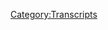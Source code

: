{{DEFAULTSORT:
    #_TRANSCRIPT_0412:March 24-25, 2020
}}{{Transcript
    | title         = [[412: March 24-25, 2020]]
    | caption       = [https://knowledgefight.libsyn.com/knowledge-fight-march-24-25-2020 Listen to this episode on Libsyn]
    | episodeNumber = [[412: March 24-25, 2020|412]]
    | length        = 02:11:59
}}

{{MessageBox
    | header     = Warning: Bot Generated Content
    | text       = This transcript was automatically generated by transcription software and likely contains many mistakes and misattributions. Please check the audio for definitive quotes, attribution, and context.
    | image      = N3yvass4myg91.webp
    | imagewidth = 50px
    | id         = warning
}}

{{TranscriptBlock
    | name      = Unknown Speaker
    | timestamp = 00:00:00.000
    | text      = I have great respect for knowledge fight, knowledge fight.
}}

{{TranscriptBlock
    | name      = Unknown Speaker
    | timestamp = 00:00:25.239
    | text      = I'm sick of them posing as if they're the good guys saying we are the bad guys, knowledge
}}

{{TranscriptBlock
    | name      = Unknown Speaker
    | timestamp = 00:00:29.399
    | text      = fight.
}}

{{TranscriptBlock
    | name      = Unknown Speaker
    | timestamp = 00:00:30.399
    | text      = Dan and George, knowledge fight, riddle her, riddle her, riddle her, riddle her, need
}}

{{TranscriptBlock
    | name      = Unknown Speaker
    | timestamp = 00:00:35.359
    | text      = money, riddle her, riddle her, riddle her, Andy in Kansas, Andy in, Andy in, stop it,
}}

{{TranscriptBlock
    | name      = Unknown Speaker
    | timestamp = 00:00:43.159
    | text      = Andy in Kansas, Andy in Kansas, Andy in, Andy in, it's time to pray, Andy in Kansas, you're
}}

{{TranscriptBlock
    | name      = Unknown Speaker
    | timestamp = 00:00:48.280
    | text      = on the air, thanks for holding.
}}

{{TranscriptBlock
    | name      = Unknown Speaker
    | timestamp = 00:00:49.280
    | text      = Hello Alex, I'm a system caller, I'm a huge fan, I love your room, knowledge fight, knowledge
}}

{{TranscriptBlock
    | name      = Unknown Speaker
    | timestamp = 00:00:56.039
    | text      = fight dot com, I love you.
}}

{{TranscriptBlock
    | name      = Unknown Speaker
    | timestamp = 00:00:59.479
    | text      = Hey everybody, welcome back to knowledge fight, I'm Dan, I'm Jordan, we're a couple dudes,
}}

{{TranscriptBlock
    | name      = Unknown Speaker
    | timestamp = 00:01:02.399
    | text      = like to sit around, drink novelty beverages and talk a little bit about Alex Jones, indeed
}}

{{TranscriptBlock
    | name      = Unknown Speaker
    | timestamp = 00:01:05.760
    | text      = we are Dan, Jordan, Dan, Jordan, can I ask you a question, yeah, what's a bright spot
}}

{{TranscriptBlock
    | name      = Unknown Speaker
    | timestamp = 00:01:10.519
    | text      = that's been going on in your life so far?
}}

{{TranscriptBlock
    | name      = Unknown Speaker
    | timestamp = 00:01:12.400
    | text      = This is going to be an iffy bright spot, an iffy bright, what is it, what is an iffy bright
}}

{{TranscriptBlock
    | name      = Unknown Speaker
    | timestamp = 00:01:16.400
    | text      = spot?
}}

{{TranscriptBlock
    | name      = Unknown Speaker
    | timestamp = 00:01:17.400
    | text      = Well it's kind of bright but also a little bit weird, okay, so we were talking on our
}}

{{TranscriptBlock
    | name      = Unknown Speaker
    | timestamp = 00:01:21.519
    | text      = last episode about wrestling theme songs a little bit, of course, and I started to think
}}

{{TranscriptBlock
    | name      = Unknown Speaker
    | timestamp = 00:01:25.060
    | text      = about the time that the WWF put out an album where rappers did the wrestlers theme songs,
}}

{{TranscriptBlock
    | name      = Unknown Speaker
    | timestamp = 00:01:31.879
    | text      = they did rap versions of them, and I started to think about it like, I haven't listened
}}

{{TranscriptBlock
    | name      = Unknown Speaker
    | timestamp = 00:01:35.120
    | text      = to that in a long time, so I went back and listened to it, it's not that great, but I
}}

{{TranscriptBlock
    | name      = Unknown Speaker
    | timestamp = 00:01:38.359
    | text      = started to think about other rap stuff that I haven't heard in years, and that I remembered
}}

{{TranscriptBlock
    | name      = Unknown Speaker
    | timestamp = 00:01:43.640
    | text      = the 69 boys, okay, this is an iffy bright spot, do you remember the 69 boys, I do not
}}

{{TranscriptBlock
    | name      = Unknown Speaker
    | timestamp = 00:01:48.799
    | text      = remember the 69 boys, when I was in high school, we would drive to lunch, and everybody like
}}

{{TranscriptBlock
    | name      = Unknown Speaker
    | timestamp = 00:01:53.840
    | text      = one of the, the guy who drove us to lunch had an album called the wait is over, by the
}}

{{TranscriptBlock
    | name      = Unknown Speaker
    | timestamp = 00:02:00.959
    | text      = 69 boys, and there was a song on it called freak you down to the base, I'm going to play
}}

{{TranscriptBlock
    | name      = Unknown Speaker
    | timestamp = 00:02:06.400
    | text      = you a little sample of it here, how far down is that?
}}

{{TranscriptBlock
    | name      = Unknown Speaker
    | timestamp = 00:02:08.000
    | text      = It's so far down.
}}

{{TranscriptBlock
    | name      = Unknown Speaker
    | timestamp = 00:02:09.000
    | text      = Yeah we very different, that I can't deny, use a big city girl and I'm a country guy,
}}

{{TranscriptBlock
    | name      = Unknown Speaker
    | timestamp = 00:02:23.639
    | text      = and I'll trade about the sop, so about that drop and let's be real for a minute baby,
}}

{{TranscriptBlock
    | name      = Unknown Speaker
    | timestamp = 00:02:26.520
    | text      = look in my face and tell me have you ever been freaked to face, so has a man ever made
}}

{{TranscriptBlock
    | name      = Unknown Speaker
    | timestamp = 00:02:27.520
    | text      = you buckle up at your knees?
}}

{{TranscriptBlock
    | name      = Unknown Speaker
    | timestamp = 00:02:28.520
    | text      = Edit this out, edit this out, somebody stop this, somebody stop him, free me, free me,
}}

{{TranscriptBlock
    | name      = Unknown Speaker
    | timestamp = 00:02:32.520
    | text      = free me, see listen, here's the problem, you were talking over the part that's the most
}}

{{TranscriptBlock
    | name      = Unknown Speaker
    | timestamp = 00:02:37.840
    | text      = awesome about this. I apologize. He says, as a man ever made you buckle up at your knees
}}

{{TranscriptBlock
    | name      = Unknown Speaker
    | timestamp = 00:02:43.159
    | text      = by the way he slowly ate your macaroni and cheese, which is a ridiculous rap lyric. But
}}

{{TranscriptBlock
    | name      = Unknown Speaker
    | timestamp = 00:02:49.159
    | text      = this song, this song is full of food metaphors for sex. Everything is just about fucking,
}}

{{TranscriptBlock
    | name      = Unknown Speaker
    | timestamp = 00:02:55.060
    | text      = but he's talking about like, I'm going to drop my ham hocks and your mustard greens.
}}

{{TranscriptBlock
    | name      = Unknown Speaker
    | timestamp = 00:02:58.400
    | text      = Okay. Okay. It's ridiculous. And so I listened to that. I was like, that's just as fun as
}}

{{TranscriptBlock
    | name      = Unknown Speaker
    | timestamp = 00:03:02.300
    | text      = I remember it in terms of like just being a really ridiculous song. And then I realized
}}

{{TranscriptBlock
    | name      = Unknown Speaker
    | timestamp = 00:03:09.639
    | text      = that that came out in 1998. Oh boy. That's 22 years old, six years into Clinton's presence.
}}

{{TranscriptBlock
    | name      = Unknown Speaker
    | timestamp = 00:03:18.479
    | text      = That's 22. Like when I was born, that amount of time back would have been 1966. Yeah. So
}}

{{TranscriptBlock
    | name      = Unknown Speaker
    | timestamp = 00:03:26.759
    | text      = what I was bored, like the Beatles were putting out albums at the time that it's been since
}}

{{TranscriptBlock
    | name      = Unknown Speaker
    | timestamp = 00:03:31.159
    | text      = the 69 put up to wait is over. So that's my bright spot. They're equal. Yeah. The Beatles
}}

{{TranscriptBlock
    | name      = Unknown Speaker
    | timestamp = 00:03:37.219
    | text      = in the 69 certainly equidestined time, something along those lines. So what about you? I will
}}

{{TranscriptBlock
    | name      = Unknown Speaker
    | timestamp = 00:03:43.120
    | text      = tell you this. Have you ever heard of a awesome games done quick? Yeah, yeah, sure. That's
}}

{{TranscriptBlock
    | name      = Unknown Speaker
    | timestamp = 00:03:47.240
    | text      = a stream kind of thing. Yeah, yeah, yeah. It's a charity where, uh, all these guys speed
}}

{{TranscriptBlock
    | name      = Unknown Speaker
    | timestamp = 00:03:52.960
    | text      = run video games and I watched this one where it was a blind speed race of super Mario maker
}}

{{TranscriptBlock
    | name      = Unknown Speaker
    | timestamp = 00:03:58.599
    | text      = levels and watching these guys just slowly figure out how to get through this impossible
}}

{{TranscriptBlock
    | name      = Unknown Speaker
    | timestamp = 00:04:03.840
    | text      = Mario level is so it's so fun to watch them learn and their little techniques get better
}}

{{TranscriptBlock
    | name      = Unknown Speaker
    | timestamp = 00:04:09.840
    | text      = each and every time. And also it's just mesmerizing the way that everything moves around and they're
}}

{{TranscriptBlock
    | name      = Unknown Speaker
    | timestamp = 00:04:15.319
    | text      = jumping off of the wall. It's, it's very, very fun and soothing. I hate to be this guy.
}}

{{TranscriptBlock
    | name      = Unknown Speaker
    | timestamp = 00:04:20.100
    | text      = You hate to be this guy, but I have recommended those to you repeatedly in the past. What
}}

{{TranscriptBlock
    | name      = Unknown Speaker
    | timestamp = 00:04:24.920
    | text      = the like really, really hard super Mario maker. Yeah, yeah, yeah, yeah. I think we've talked
}}

{{TranscriptBlock
    | name      = Unknown Speaker
    | timestamp = 00:04:28.740
    | text      = about it, but yeah, they are very fun to watch. I wasn't judging you. I'm not trying to take
}}

{{TranscriptBlock
    | name      = Unknown Speaker
    | timestamp = 00:04:33.220
    | text      = it away from you. I appreciate it. They're very fun to watch. Thank you for the recommendation.
}}

{{TranscriptBlock
    | name      = Unknown Speaker
    | timestamp = 00:04:36.839
    | text      = Oh, these are the bright spots, uh, uh, for the day. Yeah. So Jordan, we got an episode
}}

{{TranscriptBlock
    | name      = Unknown Speaker
    | timestamp = 00:04:41.579
    | text      = to go over a today. We're going to be going over March 24th and 25th, 2020. I'm Dan. This
}}

{{TranscriptBlock
    | name      = Unknown Speaker
    | timestamp = 00:04:46.120
    | text      = is 2020. So that would be a Tuesday and Wednesday of this week. All right. Uh, and uh, boy,
}}

{{TranscriptBlock
    | name      = Unknown Speaker
    | timestamp = 00:04:52.560
    | text      = everything has changed. Not only in the real world, but in the world of Alex's narratives.
}}

{{TranscriptBlock
    | name      = Unknown Speaker
    | timestamp = 00:04:56.680
    | text      = Okay. One 80. Okay. So now it's not even happening. Well, sort of. Okay. All right. There is no
}}

{{TranscriptBlock
    | name      = Unknown Speaker
    | timestamp = 00:05:04.100
    | text      = Corona virus. There's a lot of, uh, doubling back on stuff and we'll get down to business
}}

{{TranscriptBlock
    | name      = Unknown Speaker
    | timestamp = 00:05:08.139
    | text      = on that here in a second. But before we do that, take a moment to say thank you to some
}}

{{TranscriptBlock
    | name      = Unknown Speaker
    | timestamp = 00:05:11.019
    | text      = folks who signed up and are supporting the show. So first, David is a deviant. Thank
}}

{{TranscriptBlock
    | name      = Unknown Speaker
    | timestamp = 00:05:14.699
    | text      = you so much. You're now a policy wonk. I'm a policy wonk. Thank you. Deviant David. Thank
}}

{{TranscriptBlock
    | name      = Unknown Speaker
    | timestamp = 00:05:19.100
    | text      = you. Next Sean. Thank you so much. your policy wonk. I'm a policy wonk. Thank you, Sean.
}}

{{TranscriptBlock
    | name      = Unknown Speaker
    | timestamp = 00:05:23.399
    | text      = Next. Jessie. Thank you so much. Your policy wonk. I'm a policy wonk. Thank you very much.
}}

{{TranscriptBlock
    | name      = Unknown Speaker
    | timestamp = 00:05:27.819
    | text      = Jesse. Next Sarah, and it's spelled S a I R a okay. Thank you so much". You are now
}}

{{TranscriptBlock
    | name      = Unknown Speaker
    | timestamp = 00:05:32.759
    | text      = a policy wonk. I'm a policy wonk. Thank you very much Sarah. Now that's deviant. It is
}}

{{TranscriptBlock
    | name      = Unknown Speaker
    | timestamp = 00:05:37.259
    | text      = try as a deviant. Next Anthony. Thank you so much. You are now a policy wonk. I'm a
}}

{{TranscriptBlock
    | name      = Unknown Speaker
    | timestamp = 00:05:42.500
    | text      = policy wonk. Thank you. Anthony. Thank you. Next the long, same Floridian. Thank you so
}}

{{TranscriptBlock
    | name      = Unknown Speaker
    | timestamp = 00:05:46.600
    | text      = much. You are now a policy wonk. I'm a policy wonk. Thank you so much. Thank you so much. I'm going to
}}

{{TranscriptBlock
    | name      = Unknown Speaker
    | timestamp = 00:05:51.160
    | text      = need proof of residence. Next, Max. Thank you so much. You are now a policy wonk. I'm a policy wonk.
}}

{{TranscriptBlock
    | name      = Unknown Speaker
    | timestamp = 00:05:56.759
    | text      = Thank you, Max. And finally, a couple of special thank yous to some folks who donated on an
}}

{{TranscriptBlock
    | name      = Unknown Speaker
    | timestamp = 00:06:01.639
    | text      = elevated level. We appreciate it very much. So first of all, thank you oh so very much. Charlotte,
}}

{{TranscriptBlock
    | name      = Unknown Speaker
    | timestamp = 00:06:05.879
    | text      = you are now a technocrat. And We Play RPGs podcast. Thank you so much. You are now a
}}

{{TranscriptBlock
    | name      = Unknown Speaker
    | timestamp = 00:06:11.079
    | text      = technocrat. I'm a policy wonk. Crikey, mate. That's fantastic. Have yourself a brew. How's
}}

{{TranscriptBlock
    | name      = Unknown Speaker
    | timestamp = 00:06:16.120
    | text      = your 401k doing, bro? All right, we got to go full tilt boogie on this, Watson, all right? Let's just
}}

{{TranscriptBlock
    | name      = Unknown Speaker
    | timestamp = 00:06:20.439
    | text      = get down to business. We ain't making that money off that heroin. Why you pimps so good? My neck
}}

{{TranscriptBlock
    | name      = Unknown Speaker
    | timestamp = 00:06:25.959
    | text      = is freakishly large. I declare info war on you. Thank you so much, Charlotte and We Play RPGs
}}

{{TranscriptBlock
    | name      = Unknown Speaker
    | timestamp = 00:06:32.759
    | text      = podcast. All right. Yes. Thank you very much to the two of you. Thank you so much. Yes. If you're
}}

{{TranscriptBlock
    | name      = Unknown Speaker
    | timestamp = 00:06:36.680
    | text      = out there listening and you're thinking, hey, I enjoy this show. I'd like to support what these
}}

{{TranscriptBlock
    | name      = Unknown Speaker
    | timestamp = 00:06:39.639
    | text      = gents do. You can do that by going to our website. There's a button that says support the show. We'd
}}

{{TranscriptBlock
    | name      = Unknown Speaker
    | timestamp = 00:06:43.800
    | text      = appreciate it. But also if you're feeling so inclined and you have some dispensable money,
}}

{{TranscriptBlock
    | name      = Unknown Speaker
    | timestamp = 00:06:47.959
    | text      = perhaps consider donating to a charity in your area that supports people who are laid off,
}}

{{TranscriptBlock
    | name      = Unknown Speaker
    | timestamp = 00:06:54.040
    | text      = service industry workers or caters to people experiencing homelessness, food shelters,
}}

{{TranscriptBlock
    | name      = Unknown Speaker
    | timestamp = 00:07:00.040
    | text      = food banks, excuse me, stuff like that. There's a lot of people who probably are in more severe
}}

{{TranscriptBlock
    | name      = Unknown Speaker
    | timestamp = 00:07:05.319
    | text      = need than us. Although we do certainly appreciate the thought. Yeah. And organize your friends into
}}

{{TranscriptBlock
    | name      = Unknown Speaker
    | timestamp = 00:07:10.199
    | text      = a rent strike. That's what I would recommend. All right. And you can find more information
}}

{{TranscriptBlock
    | name      = Unknown Speaker
    | timestamp = 00:07:15.240
    | text      = about this by going to number one, the Cheesecake Factory and number two, Jordan's Twitter. That
}}

{{TranscriptBlock
    | name      = Unknown Speaker
    | timestamp = 00:07:20.120
    | text      = sounds like a plan. So Jordan, like I said, today we have a very bizarre situation on Alex's show
}}

{{TranscriptBlock
    | name      = Unknown Speaker
    | timestamp = 00:07:26.680
    | text      = and it starts with him promising to be right on the ball today. All right. Right down the middle.
}}

{{TranscriptBlock
    | name      = Unknown Speaker
    | timestamp = 00:07:32.600
    | text      = Okay. Gonna be good. I trust him. I trust him this time. I believe in him. Gonna do a good job.
}}

{{TranscriptBlock
    | name      = Unknown Speaker
    | timestamp = 00:07:37.399
    | text      = I'm going to be a really good boy today and I'm going to cover all the news. And boy, is it
}}

{{TranscriptBlock
    | name      = Unknown Speaker
    | timestamp = 00:07:43.160
    | text      = amazing. The big giant quadrillion pound enchilada that's sitting in the middle of the living room.
}}

{{TranscriptBlock
    | name      = Unknown Speaker
    | timestamp = 00:07:51.800
    | text      = I like enchiladas. Quadrillion pound elephant sitting on top of that.
}}

{{TranscriptBlock
    | name      = Unknown Speaker
    | timestamp = 00:07:56.680
    | text      = Not going to be able to eat that. The infinity dollar question is where the hell are the
}}

{{TranscriptBlock
    | name      = Unknown Speaker
    | timestamp = 00:08:01.079
    | text      = globalists going to take us? And the answer is right into chaos, wreck and ruin and destruction.
}}

{{TranscriptBlock
    | name      = Unknown Speaker
    | timestamp = 00:08:06.360
    | text      = So he's going to be good today and explain how the globalists are going to take us into wreck
}}

{{TranscriptBlock
    | name      = Unknown Speaker
    | timestamp = 00:08:09.800
    | text      = and ruin. So that's very exciting. That's a very positive message. So we've got going on here is
}}

{{TranscriptBlock
    | name      = Unknown Speaker
    | timestamp = 00:08:15.560
    | text      = that now this is a hoax. The whole thing is a hoax. Well, no, there is a real virus, but being
}}

{{TranscriptBlock
    | name      = Unknown Speaker
    | timestamp = 00:08:21.399
    | text      = afraid of it is a hoax in order for the globalists to take control by way of destroying the economy
}}

{{TranscriptBlock
    | name      = Unknown Speaker
    | timestamp = 00:08:27.480
    | text      = by having people not go to work. Okay. So Alex discusses how this hoax that they're doing,
}}

{{TranscriptBlock
    | name      = Unknown Speaker
    | timestamp = 00:08:33.639
    | text      = the globalists, that is, is now floundering. Isn't it amazing to watch
}}

{{TranscriptBlock
    | name      = Unknown Speaker
    | timestamp = 00:08:40.840
    | text      = the globalist flounder around like this and try one big hoax after another? And now
}}

{{TranscriptBlock
    | name      = Unknown Speaker
    | timestamp = 00:08:48.200
    | text      = their mass hysteria worked at first. But now everybody I talk to is now waking up and just
}}

{{TranscriptBlock
    | name      = Unknown Speaker
    | timestamp = 00:08:55.480
    | text      = saying, this is ridiculous. This is out of control. And the lieutenant governor of Texas
}}

{{TranscriptBlock
    | name      = Unknown Speaker
    | timestamp = 00:08:59.639
    | text      = came out and said, I'm a grandparent. Others are grandparents. We're all talking and we're ready
}}

{{TranscriptBlock
    | name      = Unknown Speaker
    | timestamp = 00:09:04.679
    | text      = to brave this thing that looks like it might kill 1% of people that are above 75 and sick
}}

{{TranscriptBlock
    | name      = Unknown Speaker
    | timestamp = 00:09:10.600
    | text      = for our grandkids because the great depression is going to be a lot worse than that. And Trump
}}

{{TranscriptBlock
    | name      = Unknown Speaker
    | timestamp = 00:09:14.919
    | text      = said it last night in the press conference that Brian Williams attacked that's coming up.
}}

{{TranscriptBlock
    | name      = Unknown Speaker
    | timestamp = 00:09:18.360
    | text      = So Alex has definitely caught the right wing talking points. He has gotten in line with the
}}

{{TranscriptBlock
    | name      = Unknown Speaker
    | timestamp = 00:09:24.039
    | text      = people are like the Tucker's and the the Hannity's who were putting forth the, and his old buddy,
}}

{{TranscriptBlock
    | name      = Unknown Speaker
    | timestamp = 00:09:30.039
    | text      = Glenn Beck and him are in, they're in sync now too. The old people are willing to go and save
}}

{{TranscriptBlock
    | name      = Unknown Speaker
    | timestamp = 00:09:35.399
    | text      = the economy and they'd rather die than see the economy take a hit. So that's cool. It is,
}}

{{TranscriptBlock
    | name      = Unknown Speaker
    | timestamp = 00:09:41.240
    | text      = it is interesting to think about these people being like, you know, who should fight in world
}}

{{TranscriptBlock
    | name      = Unknown Speaker
    | timestamp = 00:09:46.679
    | text      = war one, the elderly, I think we should put them in the front lines. They're willing to sacrifice
}}

{{TranscriptBlock
    | name      = Unknown Speaker
    | timestamp = 00:09:51.799
    | text      = themselves for the good of the country. Right. They have less time left. Put them in the trench.
}}

{{TranscriptBlock
    | name      = Unknown Speaker
    | timestamp = 00:09:57.879
    | text      = Oh no. A million people died. They were going to die in two years anyways. Come on.
}}

{{TranscriptBlock
    | name      = Unknown Speaker
    | timestamp = 00:10:02.120
    | text      = It's really interesting considering the trajectory and the path that we've seen Alex walk down
}}

{{TranscriptBlock
    | name      = Unknown Speaker
    | timestamp = 00:10:06.919
    | text      = and the way that this is, it seems out of step with the path we've been on. It definitely feels
}}

{{TranscriptBlock
    | name      = Unknown Speaker
    | timestamp = 00:10:14.200
    | text      = like, okay, this is the, this is the mood of the right wing culture now. And Alex is falling in
}}

{{TranscriptBlock
    | name      = Unknown Speaker
    | timestamp = 00:10:19.879
    | text      = line with it as opposed to being like his own animal. He's not an iconoclast anymore. It doesn't
}}

{{TranscriptBlock
    | name      = Unknown Speaker
    | timestamp = 00:10:25.080
    | text      = feel like it, but he does believe he has in the same way that whenever the going gets weird,
}}

{{TranscriptBlock
    | name      = Unknown Speaker
    | timestamp = 00:10:31.080
    | text      = the weird turned pro to quote Hunter S. Thompson, the the, if you're all doing that, then Alex has
}}

{{TranscriptBlock
    | name      = Unknown Speaker
    | timestamp = 00:10:37.799
    | text      = to go a little bit beyond that. Absolutely. And so he does kind of get down to that in this clip.
}}

{{TranscriptBlock
    | name      = Unknown Speaker
    | timestamp = 00:10:44.039
    | text      = He insists that what's going on is unconstitutional and that's going to be
}}

{{TranscriptBlock
    | name      = Unknown Speaker
    | timestamp = 00:10:48.279
    | text      = a virus. Well, not the virus, but the response to it. Gotcha. Nobody's bad that wants to be
}}

{{TranscriptBlock
    | name      = Unknown Speaker
    | timestamp = 00:10:53.720
    | text      = upset about it and quarantine themselves, but that's your choice. The forced shutting down
}}

{{TranscriptBlock
    | name      = Unknown Speaker
    | timestamp = 00:11:00.440
    | text      = of society is unconstitutional and it's deadly dangerous. Where point my operations,
}}

{{TranscriptBlock
    | name      = Unknown Speaker
    | timestamp = 00:11:08.039
    | text      = media and warehouses and food are all covered. So I'm not saying, oh, I'm against this because
}}

{{TranscriptBlock
    | name      = Unknown Speaker
    | timestamp = 00:11:13.559
    | text      = it affects us. So he wants to establish, first of all, we'll get back to the
}}

{{TranscriptBlock
    | name      = Unknown Speaker
    | timestamp = 00:11:18.519
    | text      = unconstitutionality question in a moment, but he wants to let you know that this is not because
}}

{{TranscriptBlock
    | name      = Unknown Speaker
    | timestamp = 00:11:23.720
    | text      = my business is affected. No, no, no, absolutely. All the things that I do are completely exempt
}}

{{TranscriptBlock
    | name      = Unknown Speaker
    | timestamp = 00:11:29.480
    | text      = from the shutdown orders. Interesting. Stay at home orders. I'm not worried about it at all.
}}

{{TranscriptBlock
    | name      = Unknown Speaker
    | timestamp = 00:11:34.600
    | text      = Let's see how the next 40 seconds ago. It makes me physically go into a rage
}}

{{TranscriptBlock
    | name      = Unknown Speaker
    | timestamp = 00:11:39.399
    | text      = that art supply shops are going to have to shut today when Austin declares it's only essential
}}

{{TranscriptBlock
    | name      = Unknown Speaker
    | timestamp = 00:11:46.519
    | text      = business to stay open or that Academy was told to close in Dallas, which is a lot more important
}}

{{TranscriptBlock
    | name      = Unknown Speaker
    | timestamp = 00:11:50.840
    | text      = than Walmart. They got a lot of stuff and camping stuff and guns and everything and
}}

{{TranscriptBlock
    | name      = Unknown Speaker
    | timestamp = 00:11:57.080
    | text      = in clothing and don't know if you're just shut and propure in Michigan or other great water filter
}}

{{TranscriptBlock
    | name      = Unknown Speaker
    | timestamp = 00:12:02.360
    | text      = supplier Alexa pure selling out. So I said, well, let's go to propure. This is good. Let's
}}

{{TranscriptBlock
    | name      = Unknown Speaker
    | timestamp = 00:12:07.080
    | text      = promote them. They got, Oh, sorry. Michigan ordered them shut down. I'm reading the letter
}}

{{TranscriptBlock
    | name      = Unknown Speaker
    | timestamp = 00:12:11.480
    | text      = this morning and I literally got angry. Water filters aren't essential, but marijuana within
}}

{{TranscriptBlock
    | name      = Unknown Speaker
    | timestamp = 00:12:19.240
    | text      = 30 seconds of him saying that my business isn't personally affected. It just so happens that one
}}

{{TranscriptBlock
    | name      = Unknown Speaker
    | timestamp = 00:12:24.200
    | text      = of our suppliers is shut down and I'm very mad about that. And all gun stores are spiritually
}}

{{TranscriptBlock
    | name      = Unknown Speaker
    | timestamp = 00:12:30.039
    | text      = his sponsors. So any gun store is not being open is certainly a big slight. Yeah. Um, so yeah,
}}

{{TranscriptBlock
    | name      = Unknown Speaker
    | timestamp = 00:12:35.879
    | text      = he is a probably a little bit misleading there about not being affected by this, but there's
}}

{{TranscriptBlock
    | name      = Unknown Speaker
    | timestamp = 00:12:41.000
    | text      = a five year old out there who can't get his first AK on his fifth birthday. Then what the
}}

{{TranscriptBlock
    | name      = Unknown Speaker
    | timestamp = 00:12:45.159
    | text      = fuck are we doing? That's not America anymore. What are we doing? So, um, these government, uh,
}}

{{TranscriptBlock
    | name      = Unknown Speaker
    | timestamp = 00:12:50.440
    | text      = mandated shutdowns, they're definitely not unconstitutional at this point. We're really
}}

{{TranscriptBlock
    | name      = Unknown Speaker
    | timestamp = 00:12:55.399
    | text      = only seeing state and local governments putting these kinds of shutdowns or, or stay at home
}}

{{TranscriptBlock
    | name      = Unknown Speaker
    | timestamp = 00:13:00.440
    | text      = orders in place. And these are well within the rights that States have to protect the
}}

{{TranscriptBlock
    | name      = Unknown Speaker
    | timestamp = 00:13:04.360
    | text      = community from infectious diseases unconstitutional. No more States rights, Dan,
}}

{{TranscriptBlock
    | name      = Unknown Speaker
    | timestamp = 00:13:08.200
    | text      = according to an article in Politico by UC Davis law professor Elizabeth Joe, this is a part of the
}}

{{TranscriptBlock
    | name      = Unknown Speaker
    | timestamp = 00:13:13.159
    | text      = state's policing power, which was reserved by the 10th amendment. And it's been affirmed in case law
}}

{{TranscriptBlock
    | name      = Unknown Speaker
    | timestamp = 00:13:17.799
    | text      = pretty consistently. The question of whether Trump could do that on a national level. That's an open
}}

{{TranscriptBlock
    | name      = Unknown Speaker
    | timestamp = 00:13:23.720
    | text      = question with experts, not really having a good take on it because there isn't a good precedent.
}}

{{TranscriptBlock
    | name      = Unknown Speaker
    | timestamp = 00:13:27.960
    | text      = Most thinking that he could do it or if he could do it, it would take the form of an executive
}}

{{TranscriptBlock
    | name      = Unknown Speaker
    | timestamp = 00:13:33.000
    | text      = order using this national emergency declaration as the groundwork. The courts could try to challenge
}}

{{TranscriptBlock
    | name      = Unknown Speaker
    | timestamp = 00:13:37.879
    | text      = it, but they might not be quick to do that while the virus situation is still an active threat.
}}

{{TranscriptBlock
    | name      = Unknown Speaker
    | timestamp = 00:13:42.279
    | text      = It'd be kind of complicated, but even if Trump did this, he probably would be unable to do much
}}

{{TranscriptBlock
    | name      = Unknown Speaker
    | timestamp = 00:13:48.120
    | text      = more than encourage every state to just do what California, New York and others are already doing.
}}

{{TranscriptBlock
    | name      = Unknown Speaker
    | timestamp = 00:13:53.320
    | text      = If you were to try to put a lockdown in place in a way that bypasses the state governors,
}}

{{TranscriptBlock
    | name      = Unknown Speaker
    | timestamp = 00:13:58.279
    | text      = being the ones who were making the decision and running their home States, there's a pretty decent
}}

{{TranscriptBlock
    | name      = Unknown Speaker
    | timestamp = 00:14:01.960
    | text      = chance that that would be unconstitutional. It seems like if you were a big state's rights guy,
}}

{{TranscriptBlock
    | name      = Unknown Speaker
    | timestamp = 00:14:06.519
    | text      = you would be more in favor of the states choosing their own path forward, right? Or you could just
}}

{{TranscriptBlock
    | name      = Unknown Speaker
    | timestamp = 00:14:12.840
    | text      = call it all unconstitutional and just use that as a buzzword. Yeah, absolutely. The general point
}}

{{TranscriptBlock
    | name      = Unknown Speaker
    | timestamp = 00:14:17.879
    | text      = here is that nothing that's happening right now is unconstitutional and further there's really
}}

{{TranscriptBlock
    | name      = Unknown Speaker
    | timestamp = 00:14:22.840
    | text      = nothing that can happen that would be unconstitutional that would not be initiated by
}}

{{TranscriptBlock
    | name      = Unknown Speaker
    | timestamp = 00:14:28.279
    | text      = Trump. Congress doesn't have the authority to lock down the country, but it could grant Trump
}}

{{TranscriptBlock
    | name      = Unknown Speaker
    | timestamp = 00:14:32.840
    | text      = the authority to do that, though it probably wouldn't do that unless he requested it. He
}}

{{TranscriptBlock
    | name      = Unknown Speaker
    | timestamp = 00:14:37.240
    | text      = could release an executive order. Outside of that, what we would see is just state governors
}}

{{TranscriptBlock
    | name      = Unknown Speaker
    | timestamp = 00:14:42.360
    | text      = utilizing their 10th amendment powers to protect their residents. And as you pointed out, Alex
}}

{{TranscriptBlock
    | name      = Unknown Speaker
    | timestamp = 00:14:46.679
    | text      = should be totally fine with that. He yells about state's rights all the fucking time. Nope,
}}

{{TranscriptBlock
    | name      = Unknown Speaker
    | timestamp = 00:14:49.799
    | text      = unconstitutional under clause two of section one, where it says the constitution is whatever we say
}}

{{TranscriptBlock
    | name      = Unknown Speaker
    | timestamp = 00:14:57.960
    | text      = it is. Sure. On whatever day. If you're a right-wing propagandist, otherwise you're not
}}

{{TranscriptBlock
    | name      = Unknown Speaker
    | timestamp = 00:15:03.480
    | text      = allowed to look at this document. Pretty sure that's the constitution. I'm pretty sure that's
}}

{{TranscriptBlock
    | name      = Unknown Speaker
    | timestamp = 00:15:06.840
    | text      = what it says. So Alex is really pushing pretty good on this. People want to die or risk death
}}

{{TranscriptBlock
    | name      = Unknown Speaker
    | timestamp = 00:15:14.679
    | text      = in order to make sure that the economy keeps humming along just great. And we start to see
}}

{{TranscriptBlock
    | name      = Unknown Speaker
    | timestamp = 00:15:20.039
    | text      = the way that this narrative is going to take shape over the course of this episode. I got a call
}}

{{TranscriptBlock
    | name      = Unknown Speaker
    | timestamp = 00:15:24.919
    | text      = yesterday from one of my lawyers, who I've known about six years. He's a good guy, but he's a big
}}

{{TranscriptBlock
    | name      = Unknown Speaker
    | timestamp = 00:15:29.960
    | text      = Democrat. Means well, kind of an old-fashioned Democrat. Means well. Yellow dog Democrat here
}}

{{TranscriptBlock
    | name      = Unknown Speaker
    | timestamp = 00:15:34.360
    | text      = in Texas. He said, I'm kind of thinking Trump's right. I'm looking at my 401k and I'm looking
}}

{{TranscriptBlock
    | name      = Unknown Speaker
    | timestamp = 00:15:40.279
    | text      = at my first grandchild coming and I'm looking at depression and what that'll do and how millions
}}

{{TranscriptBlock
    | name      = Unknown Speaker
    | timestamp = 00:15:45.879
    | text      = died of starvation during that. Did you know millions died during the great depression
}}

{{TranscriptBlock
    | name      = Unknown Speaker
    | timestamp = 00:15:52.039
    | text      = starvation? I'm like, no, I didn't know that because I'm hearing my own information come back
}}

{{TranscriptBlock
    | name      = Unknown Speaker
    | timestamp = 00:15:55.720
    | text      = at me. That's when you know you're successful. And I go, did you hear that from me? He goes, no,
}}

{{TranscriptBlock
    | name      = Unknown Speaker
    | timestamp = 00:15:59.559
    | text      = no. I was talking to some of the other lawyers. He said, I do think we just can't shut everything
}}

{{TranscriptBlock
    | name      = Unknown Speaker
    | timestamp = 00:16:05.399
    | text      = down for months and months. I mean, China is already open for business. And he goes,
}}

{{TranscriptBlock
    | name      = Unknown Speaker
    | timestamp = 00:16:10.919
    | text      = I think Trump's right. I mean, we just can't indefinitely shut everything down.
}}

{{TranscriptBlock
    | name      = Unknown Speaker
    | timestamp = 00:16:15.879
    | text      = This lawyer does not exist. This is just Alex doing a voice to repeat his own talking points
}}

{{TranscriptBlock
    | name      = Unknown Speaker
    | timestamp = 00:16:20.919
    | text      = and the guys of some big Democrat lawyer that he knows. Yeah, such bullshit. What are you? Oh,
}}

{{TranscriptBlock
    | name      = Unknown Speaker
    | timestamp = 00:16:26.919
    | text      = Alex, did you know that seven million died of starvation in the great depression?
}}

{{TranscriptBlock
    | name      = Unknown Speaker
    | timestamp = 00:16:33.000
    | text      = A very common thing to know for a lot of lawyers. Did you know that lawyers get
}}

{{TranscriptBlock
    | name      = Unknown Speaker
    | timestamp = 00:16:36.679
    | text      = together on their off hours and talk about the great depression and casualties? Did you
}}

{{TranscriptBlock
    | name      = Unknown Speaker
    | timestamp = 00:16:40.679
    | text      = know in order to pass the bar, you have to study profit? Such bullshit doesn't exist. That's only
}}

{{TranscriptBlock
    | name      = Unknown Speaker
    | timestamp = 00:16:49.399
    | text      = in Texas that you have to study profit, but you're going to start to see over the course of this in
}}

{{TranscriptBlock
    | name      = Unknown Speaker
    | timestamp = 00:16:53.480
    | text      = terms of rationalizing that notion of we need to put everyone back to work now, damn the torpedoes
}}

{{TranscriptBlock
    | name      = Unknown Speaker
    | timestamp = 00:17:00.600
    | text      = who care about the consequences or the dangers of the virus, the coronavirus, put everyone back to
}}

{{TranscriptBlock
    | name      = Unknown Speaker
    | timestamp = 00:17:07.000
    | text      = work because if the economy falls apart, we'll have a great depression. Seven million will starve
}}

{{TranscriptBlock
    | name      = Unknown Speaker
    | timestamp = 00:17:10.839
    | text      = to death. It's where the cure is worse than the disease. Right. So that fake statistic is going
}}

{{TranscriptBlock
    | name      = Unknown Speaker
    | timestamp = 00:17:16.599
    | text      = to become a very important part of his rationalization. Fake statistics are a huge
}}

{{TranscriptBlock
    | name      = Unknown Speaker
    | timestamp = 00:17:21.400
    | text      = part of his rationalization. Yep. And just like viruses mutate, you know how they do that? So do
}}

{{TranscriptBlock
    | name      = Unknown Speaker
    | timestamp = 00:17:29.720
    | text      = sales pitches. Okay. Alex is in a position now where a lot of his normal avenues for making
}}

{{TranscriptBlock
    | name      = Unknown Speaker
    | timestamp = 00:17:35.799
    | text      = money during this crisis have been cut off. He's gotten a very stern warning from the New York
}}

{{TranscriptBlock
    | name      = Unknown Speaker
    | timestamp = 00:17:40.039
    | text      = Attorney General's office and he can't really sell things like his silver the way he was before.
}}

{{TranscriptBlock
    | name      = Unknown Speaker
    | timestamp = 00:17:46.279
    | text      = Yeah. He's artificially increased the demand so high on the supply of the food supplier that
}}

{{TranscriptBlock
    | name      = Unknown Speaker
    | timestamp = 00:17:52.759
    | text      = they've had to not allow him to take orders anymore. So he is in a position where like,
}}

{{TranscriptBlock
    | name      = Unknown Speaker
    | timestamp = 00:17:58.279
    | text      = well, I can't do that. But as we saw in our last episode, he's now realized that this chloroquine
}}

{{TranscriptBlock
    | name      = Unknown Speaker
    | timestamp = 00:18:04.440
    | text      = that Trump was promoting, it involves zinc and he sells the real red pill, which includes zinc.
}}

{{TranscriptBlock
    | name      = Unknown Speaker
    | timestamp = 00:18:11.160
    | text      = Right. And so he's going really, he's going hard in the fake bowl into like, well, now it's time
}}

{{TranscriptBlock
    | name      = Unknown Speaker
    | timestamp = 00:18:16.359
    | text      = to sell zinc. And they won't tell you the science that zinc if taken preventatively before you get
}}

{{TranscriptBlock
    | name      = Unknown Speaker
    | timestamp = 00:18:22.680
    | text      = sick, depending on the study you look at is between 97 and 99% effective with viruses period.
}}

{{TranscriptBlock
    | name      = Unknown Speaker
    | timestamp = 00:18:31.240
    | text      = Look it up, type in the zinc antiviral and you will see it for yourself. And what does chloroquil
}}

{{TranscriptBlock
    | name      = Unknown Speaker
    | timestamp = 00:18:40.440
    | text      = do? Chloroquine? It is simply a medical version of what is in the tonic that you get at the store.
}}

{{TranscriptBlock
    | name      = Unknown Speaker
    | timestamp = 00:18:51.880
    | text      = Wow. British government learned that it was anti-malarial and their troops all over the
}}

{{TranscriptBlock
    | name      = Unknown Speaker
    | timestamp = 00:18:56.279
    | text      = equatorial world 200 years ago, one of their gin, the army drank gin. Alex goes on a rant about gin
}}

{{TranscriptBlock
    | name      = Unknown Speaker
    | timestamp = 00:19:04.359
    | text      = and tonics a lot on this episode. He just repeatedly is like this chloroquine is just like
}}

{{TranscriptBlock
    | name      = Unknown Speaker
    | timestamp = 00:19:10.359
    | text      = drinking tonic water. Man, is he trying to get as many letters from attorneys general that he can?
}}

{{TranscriptBlock
    | name      = Unknown Speaker
    | timestamp = 00:19:15.559
    | text      = Is he trying to build a collection there? He seems to be like a dog going up to an invisible
}}

{{TranscriptBlock
    | name      = Unknown Speaker
    | timestamp = 00:19:21.559
    | text      = electric fence, getting shocked and then like trying to go a little bit to the side,
}}

{{TranscriptBlock
    | name      = Unknown Speaker
    | timestamp = 00:19:26.519
    | text      = just constantly like, is this okay? This fence is a giant circle, but what if I just go inch by
}}

{{TranscriptBlock
    | name      = Unknown Speaker
    | timestamp = 00:19:32.599
    | text      = inch? Eventually I'll find every part of the circle, right? Yeah. So now it's all about selling
}}

{{TranscriptBlock
    | name      = Unknown Speaker
    | timestamp = 00:19:36.839
    | text      = the zinc. And I was able to find some studies that seem to suggest that zinc supplementation
}}

{{TranscriptBlock
    | name      = Unknown Speaker
    | timestamp = 00:19:41.640
    | text      = could have an effect on preventing things like the common cold. So I'm not going to get too bogged
}}

{{TranscriptBlock
    | name      = Unknown Speaker
    | timestamp = 00:19:45.400
    | text      = down in Alex's shamelessly transparent attempt to sell the real red pill. Yeah. I think that he's
}}

{{TranscriptBlock
    | name      = Unknown Speaker
    | timestamp = 00:19:50.039
    | text      = going a little bit overboard, but whatever. I'm more interested in the fact that he's still pushing
}}

{{TranscriptBlock
    | name      = Unknown Speaker
    | timestamp = 00:19:54.759
    | text      = the chloroquine, particularly considering he called it chloroquil, which doesn't inspire
}}

{{TranscriptBlock
    | name      = Unknown Speaker
    | timestamp = 00:19:59.000
    | text      = confidence that he has a good handle on his night quill day quill chloroquil. It all makes sense.
}}

{{TranscriptBlock
    | name      = Unknown Speaker
    | timestamp = 00:20:03.319
    | text      = By the time we'd recorded our last episode, there had been two non-fatal overdoses in Nigeria from
}}

{{TranscriptBlock
    | name      = Unknown Speaker
    | timestamp = 00:20:07.880
    | text      = people taking the irresponsible advice to take chloroquine to treat or prevent the coronavirus.
}}

{{TranscriptBlock
    | name      = Unknown Speaker
    | timestamp = 00:20:12.680
    | text      = But since then, a 68 year old man in Arizona died after taking chloroquine phosphate and
}}

{{TranscriptBlock
    | name      = Unknown Speaker
    | timestamp = 00:20:18.039
    | text      = his 61 year old wife was sent to the hospital in critical condition. She survived and explained
}}

{{TranscriptBlock
    | name      = Unknown Speaker
    | timestamp = 00:20:23.000
    | text      = their actions by saying, quote, we saw Trump on TV, every channel and all his buddies said that
}}

{{TranscriptBlock
    | name      = Unknown Speaker
    | timestamp = 00:20:27.640
    | text      = it was safe. Trump kept saying it was basically pretty much a cure. Alex is one of those buddies,
}}

{{TranscriptBlock
    | name      = Unknown Speaker
    | timestamp = 00:20:33.960
    | text      = maybe not the ones that she saw, but he's playing the same games as all of them. News broke about
}}

{{TranscriptBlock
    | name      = Unknown Speaker
    | timestamp = 00:20:39.079
    | text      = the couple at least a day before the episode that we're listening to right now. The advice has taken
}}

{{TranscriptBlock
    | name      = Unknown Speaker
    | timestamp = 00:20:44.759
    | text      = at least one life and sent others to the hospital and Alex is comparing it to quinine being in tonic
}}

{{TranscriptBlock
    | name      = Unknown Speaker
    | timestamp = 00:20:49.559
    | text      = water. This is absolutely staggering levels of irresponsibility that he has on display here.
}}

{{TranscriptBlock
    | name      = Unknown Speaker
    | timestamp = 00:20:54.039
    | text      = It's just, you couldn't do a worse job if you tried. Yeah, you know, I think a lot of people
}}

{{TranscriptBlock
    | name      = Unknown Speaker
    | timestamp = 00:20:59.400
    | text      = are willing to sacrifice themselves so the Dow doesn't go down a percentage point, but what we
}}

{{TranscriptBlock
    | name      = Unknown Speaker
    | timestamp = 00:21:04.519
    | text      = don't know is that also Republicans are willing to kill themselves to make sure that it doesn't
}}

{{TranscriptBlock
    | name      = Unknown Speaker
    | timestamp = 00:21:08.920
    | text      = go down a percentage. You didn't know that. Did not know. Yeah, see, it's very, it's very crucial,
}}

{{TranscriptBlock
    | name      = Unknown Speaker
    | timestamp = 00:21:14.680
    | text      = crucial. Uh-huh, yep. So this is a psy-op that's going on. Sure, sure. Apparently, according to
}}

{{TranscriptBlock
    | name      = Unknown Speaker
    | timestamp = 00:21:21.640
    | text      = Alex and also Trump knows that it's a psy-op, which is weird. Trump knows so much that doesn't
}}

{{TranscriptBlock
    | name      = Unknown Speaker
    | timestamp = 00:21:29.960
    | text      = seem to exist or happen. Yeah, and this is where we get into the other element of the,
}}

{{TranscriptBlock
    | name      = Unknown Speaker
    | timestamp = 00:21:34.920
    | text      = ah, the virus is no big deal narrative. President Trump understands this is a psy-op,
}}

{{TranscriptBlock
    | name      = Unknown Speaker
    | timestamp = 00:21:41.400
    | text      = so he's been in a balancing act where he responded to the virus that does kill people and is a
}}

{{TranscriptBlock
    | name      = Unknown Speaker
    | timestamp = 00:21:48.039
    | text      = serious issue. It's the hype saying it's the end of the world that's the hoax and the psy-op.
}}

{{TranscriptBlock
    | name      = Unknown Speaker
    | timestamp = 00:21:54.759
    | text      = He knows that China's already ramping up, ignoring the virus over there. They've only lost about
}}

{{TranscriptBlock
    | name      = Unknown Speaker
    | timestamp = 00:21:59.079
    | text      = 4,000. Italy's over 5,000 now because they have the oldest population in Europe and because they
}}

{{TranscriptBlock
    | name      = Unknown Speaker
    | timestamp = 00:22:05.000
    | text      = all live third, fourth generation together in the same small apartments. They lose 70,000 on average
}}

{{TranscriptBlock
    | name      = Unknown Speaker
    | timestamp = 00:22:10.039
    | text      = a year from the flu there and so they've lost 5,000 from this. Firstly, this is not a psy-op
}}

{{TranscriptBlock
    | name      = Unknown Speaker
    | timestamp = 00:22:17.480
    | text      = and if the psy-op is supposed to be portraying the situation that it's the end of the world,
}}

{{TranscriptBlock
    | name      = Unknown Speaker
    | timestamp = 00:22:21.319
    | text      = I only know one fucking person who said it's over for humanity. There will only be lone survivors.
}}

{{TranscriptBlock
    | name      = Unknown Speaker
    | timestamp = 00:22:27.160
    | text      = So I guess Infowars is the tip of the spear on the psy-op. We've already established that our
}}

{{TranscriptBlock
    | name      = Unknown Speaker
    | timestamp = 00:22:32.359
    | text      = boy Mike Adams is a globalist for sure. And he's working for China. Absolutely. He's the mainstream
}}

{{TranscriptBlock
    | name      = Unknown Speaker
    | timestamp = 00:22:37.400
    | text      = media. Of course. Yeah. I wanted to take a moment to address Alex's dumb dumb idea that this is just
}}

{{TranscriptBlock
    | name      = Unknown Speaker
    | timestamp = 00:22:42.359
    | text      = like the flu, which he's insinuating at the end of that clip and he does say pretty consistently,
}}

{{TranscriptBlock
    | name      = Unknown Speaker
    | timestamp = 00:22:48.440
    | text      = or at least comparing flu deaths to this. I talked to my aunt last night and she told me that.
}}

{{TranscriptBlock
    | name      = Unknown Speaker
    | timestamp = 00:22:53.480
    | text      = Yeah. Like Jesus fucking Christ. Yeah. I think that your aunt and a lot of folks on Twitter
}}

{{TranscriptBlock
    | name      = Unknown Speaker
    | timestamp = 00:22:59.079
    | text      = have this narrative in their head and they can't seem to get past this thing. And from what I can
}}

{{TranscriptBlock
    | name      = Unknown Speaker
    | timestamp = 00:23:05.000
    | text      = tell, the only thing this argument is based on is a raw number of deaths that come from the flu each
}}

{{TranscriptBlock
    | name      = Unknown Speaker
    | timestamp = 00:23:09.319
    | text      = year. This is a really incomplete way of looking at the situation. And there's a couple of really
}}

{{TranscriptBlock
    | name      = Unknown Speaker
    | timestamp = 00:23:13.640
    | text      = important considerations to keep in mind to help understand why this coronavirus is definitely not
}}

{{TranscriptBlock
    | name      = Unknown Speaker
    | timestamp = 00:23:18.200
    | text      = like the flu. And if not taken seriously, it will be much worse. The first and easiest to understand
}}

{{TranscriptBlock
    | name      = Unknown Speaker
    | timestamp = 00:23:24.440
    | text      = element of this is they have a very different fatality rate. The two conditions, the flu has
}}

{{TranscriptBlock
    | name      = Unknown Speaker
    | timestamp = 00:23:30.440
    | text      = approximately a 0.1% fatality rate, whereas the bottom estimates for the coronavirus are at about
}}

{{TranscriptBlock
    | name      = Unknown Speaker
    | timestamp = 00:23:35.559
    | text      = 1%. But some countries are showing significantly higher numbers than that. On just that level,
}}

{{TranscriptBlock
    | name      = Unknown Speaker
    | timestamp = 00:23:40.599
    | text      = it's at least 10 times deadlier for people who get infected. On top of that, you have a higher
}}

{{TranscriptBlock
    | name      = Unknown Speaker
    | timestamp = 00:23:45.880
    | text      = estimated transmission rate from coronavirus than from the flu. Each person who has the flu
}}

{{TranscriptBlock
    | name      = Unknown Speaker
    | timestamp = 00:23:50.759
    | text      = generally will give it to 1.3 people compared to the at least two people that are infected from
}}

{{TranscriptBlock
    | name      = Unknown Speaker
    | timestamp = 00:23:56.359
    | text      = each person who has the coronavirus. Each person who has the virus will on average give it to two
}}

{{TranscriptBlock
    | name      = Unknown Speaker
    | timestamp = 00:24:00.920
    | text      = people, and that's triple the number of cases in each iteration. Yeah, that's how exponential
}}

{{TranscriptBlock
    | name      = Unknown Speaker
    | timestamp = 00:24:07.480
    | text      = growth works. Yeah, but that estimate might actually be really low. And part of what makes
}}

{{TranscriptBlock
    | name      = Unknown Speaker
    | timestamp = 00:24:12.519
    | text      = things really scary is that the coronavirus has an incubation period that can last up to 14 days,
}}

{{TranscriptBlock
    | name      = Unknown Speaker
    | timestamp = 00:24:17.480
    | text      = as opposed to the about four-day window for the flu. This incubation period is the period where
}}

{{TranscriptBlock
    | name      = Unknown Speaker
    | timestamp = 00:24:22.920
    | text      = a person could be asymptomatic, have no idea they have the virus, but be contagious the entire time.
}}

{{TranscriptBlock
    | name      = Unknown Speaker
    | timestamp = 00:24:27.799
    | text      = Because of this longer incubation period, the cases that we're seeing arrive in the hospital
}}

{{TranscriptBlock
    | name      = Unknown Speaker
    | timestamp = 00:24:32.279
    | text      = today may be people who have been sick and not known it for two weeks. During that time,
}}

{{TranscriptBlock
    | name      = Unknown Speaker
    | timestamp = 00:24:37.160
    | text      = it's possible that they spread the virus to a bunch of other people who we won't know are
}}

{{TranscriptBlock
    | name      = Unknown Speaker
    | timestamp = 00:24:40.680
    | text      = sick until a week or two from now. It may already be too late to do anything about where we'll be
}}

{{TranscriptBlock
    | name      = Unknown Speaker
    | timestamp = 00:24:45.799
    | text      = in two weeks, but it's not too late to make sure that three weeks or a month from now,
}}

{{TranscriptBlock
    | name      = Unknown Speaker
    | timestamp = 00:24:49.960
    | text      = things are not continuing down that same horrible path. And that's why we should get back to work
}}

{{TranscriptBlock
    | name      = Unknown Speaker
    | timestamp = 00:24:54.680
    | text      = next week. Makes sense. Because math. Right. One of the things that makes this path so bad
}}

{{TranscriptBlock
    | name      = Unknown Speaker
    | timestamp = 00:25:00.119
    | text      = that you could be on is that people who have coronavirus are approximately 10 times more
}}

{{TranscriptBlock
    | name      = Unknown Speaker
    | timestamp = 00:25:04.440
    | text      = likely to require hospitalization than people who come down with the flu. Because of this,
}}

{{TranscriptBlock
    | name      = Unknown Speaker
    | timestamp = 00:25:09.559
    | text      = if cases spike very fast, it has the potential to completely overwhelm the hospital system in
}}

{{TranscriptBlock
    | name      = Unknown Speaker
    | timestamp = 00:25:13.720
    | text      = the country, at which point things have the possibility of deteriorating dramatically.
}}

{{TranscriptBlock
    | name      = Unknown Speaker
    | timestamp = 00:25:18.200
    | text      = Especially considering that at the point the hospitals are overwhelmed, there are still going
}}

{{TranscriptBlock
    | name      = Unknown Speaker
    | timestamp = 00:25:22.440
    | text      = to be more patients coming in, and people who are coming in with things that aren't coronavirus
}}

{{TranscriptBlock
    | name      = Unknown Speaker
    | timestamp = 00:25:26.519
    | text      = related. Wrong. If there's anything I know about America's healthcare system as it stands right
}}

{{TranscriptBlock
    | name      = Unknown Speaker
    | timestamp = 00:25:31.799
    | text      = now, it is set up for any challenge, Dan. Infinite possibilities. Any challenge. That's why
}}

{{TranscriptBlock
    | name      = Unknown Speaker
    | timestamp = 00:25:37.799
    | text      = Americans spend more on healthcare than anybody else in the world, to make sure that when an
}}

{{TranscriptBlock
    | name      = Unknown Speaker
    | timestamp = 00:25:42.440
    | text      = outbreak like this happens, we don't have to worry about it, Dan. Totally. Now, you can add on top
}}

{{TranscriptBlock
    | name      = Unknown Speaker
    | timestamp = 00:25:47.799
    | text      = of that the fact that people with coronavirus require a longer and more intensive hospitalization
}}

{{TranscriptBlock
    | name      = Unknown Speaker
    | timestamp = 00:25:51.960
    | text      = than do most patients who come in for the flu. A limited sample study published in the
}}

{{TranscriptBlock
    | name      = Unknown Speaker
    | timestamp = 00:25:57.319
    | text      = Journal of the American Medical Association found a median length of stay for coronavirus patients
}}

{{TranscriptBlock
    | name      = Unknown Speaker
    | timestamp = 00:26:02.039
    | text      = to be 10 days, as compared to an average of 6.3 days for the flu, according to a 2015-2016 set of
}}

{{TranscriptBlock
    | name      = Unknown Speaker
    | timestamp = 00:26:09.160
    | text      = data from the Healthcare Cost and Utilization Project. The coronavirus spreads more, incubates
}}

{{TranscriptBlock
    | name      = Unknown Speaker
    | timestamp = 00:26:14.920
    | text      = for longer, thus giving a longer contagion window, hospitalizes more, and causes longer hospital
}}

{{TranscriptBlock
    | name      = Unknown Speaker
    | timestamp = 00:26:20.039
    | text      = stays in patients who do end up requiring medical care. All of these variables combined are
}}

{{TranscriptBlock
    | name      = Unknown Speaker
    | timestamp = 00:26:25.319
    | text      = unsustainable at a certain point. And you can easily imagine how this will have all sorts of
}}

{{TranscriptBlock
    | name      = Unknown Speaker
    | timestamp = 00:26:29.559
    | text      = ripple effects. It could end up being horrific. Not least among them, all of the other needs of
}}

{{TranscriptBlock
    | name      = Unknown Speaker
    | timestamp = 00:26:35.079
    | text      = the medical system that would be left on. And, oh, all of the flu, people. Because it's not like this
}}

{{TranscriptBlock
    | name      = Unknown Speaker
    | timestamp = 00:26:41.799
    | text      = is replacing the flu. No, it gets rid of the flu. The coronavirus eats the flu virus. It's not like this is our
}}

{{TranscriptBlock
    | name      = Unknown Speaker
    | timestamp = 00:26:47.160
    | text      = flu this year. There's also people getting influenza. No, there's no flu on top of a coronavirus. You can
}}

{{TranscriptBlock
    | name      = Unknown Speaker
    | timestamp = 00:26:52.839
    | text      = only have one virus at a time, Dan. That's the rule. Unconstitutional to have more than two viruses.
}}

{{TranscriptBlock
    | name      = Unknown Speaker
    | timestamp = 00:26:58.680
    | text      = Oh, that's a good point. It isn't the Constitution. So the flu is no joke, and I'm not here to say it's not an issue.
}}

{{TranscriptBlock
    | name      = Unknown Speaker
    | timestamp = 00:27:02.839
    | text      = But anytime you hear someone compare our current situation to the flu, they're either a complete
}}

{{TranscriptBlock
    | name      = Unknown Speaker
    | timestamp = 00:27:06.599
    | text      = psychopath or they have no idea what they're talking about. Cowards like Alex hide behind this
}}

{{TranscriptBlock
    | name      = Unknown Speaker
    | timestamp = 00:27:10.759
    | text      = sort of bullshit about there being like 50,000 deaths from the flu a year in America. That
}}

{{TranscriptBlock
    | name      = Unknown Speaker
    | timestamp = 00:27:15.559
    | text      = statistic isn't accurate. And even if it were, do you think he would change his tune if like
}}

{{TranscriptBlock
    | name      = Unknown Speaker
    | timestamp = 00:27:19.559
    | text      = 55,000 people end up dead from the coronavirus? Oh, absolutely. It's just a mask. He'd change his mind.
}}

{{TranscriptBlock
    | name      = Unknown Speaker
    | timestamp = 00:27:24.440
    | text      = No. Absolutely. So some of his information is a little bit wrong. For one, Japan has a higher
}}

{{TranscriptBlock
    | name      = Unknown Speaker
    | timestamp = 00:27:30.119
    | text      = proportion of people over the age of 65 than Italy, but that's not in Europe. Race-specific
}}

{{TranscriptBlock
    | name      = Unknown Speaker
    | timestamp = 00:27:34.759
    | text      = bioweapon. If you're going by median age, Germany and Monaco both have populations that
}}

{{TranscriptBlock
    | name      = Unknown Speaker
    | timestamp = 00:27:40.039
    | text      = are older than Italy, so those are in Europe. Also, Alex's stat about 70,000 flu deaths a year
}}

{{TranscriptBlock
    | name      = Unknown Speaker
    | timestamp = 00:27:45.640
    | text      = in Italy is completely incorrect. It comes from him not knowing how to read. There was a study
}}

{{TranscriptBlock
    | name      = Unknown Speaker
    | timestamp = 00:27:51.480
    | text      = that was published in November 2019 in the International Journal of Infectious Diseases
}}

{{TranscriptBlock
    | name      = Unknown Speaker
    | timestamp = 00:27:55.480
    | text      = that showed a total of 68,000 flu deaths in Italy during the time period it studied. I'm fairly
}}

{{TranscriptBlock
    | name      = Unknown Speaker
    | timestamp = 00:28:01.000
    | text      = certain that this is his source, but what he fails to point out is that this study covered the period
}}

{{TranscriptBlock
    | name      = Unknown Speaker
    | timestamp = 00:28:05.480
    | text      = of winter 2013 through the end of flu season 2017. Every year. What? That's four years? Yeah. Okay,
}}

{{TranscriptBlock
    | name      = Unknown Speaker
    | timestamp = 00:28:13.799
    | text      = so that's what? 280,000 deaths per year? No, no. You're multiplying instead of subtracting
}}

{{TranscriptBlock
    | name      = Unknown Speaker
    | timestamp = 00:28:20.920
    | text      = or dividing. Also, it really needs to be pointed out that this study was an estimate. They took all
}}

{{TranscriptBlock
    | name      = Unknown Speaker
    | timestamp = 00:28:28.440
    | text      = cause fatality data from the country and then combined it with the rates of people getting
}}

{{TranscriptBlock
    | name      = Unknown Speaker
    | timestamp = 00:28:32.519
    | text      = in influenza-like illnesses and estimated that there would be 68,000 deaths attributable to the
}}

{{TranscriptBlock
    | name      = Unknown Speaker
    | timestamp = 00:28:37.799
    | text      = flu in that five-year span. The study literally says, quote, the study should be validated using
}}

{{TranscriptBlock
    | name      = Unknown Speaker
    | timestamp = 00:28:43.559
    | text      = cause-specific mortality data, which, however, was not available for the entire study period.
}}

{{TranscriptBlock
    | name      = Unknown Speaker
    | timestamp = 00:28:48.920
    | text      = Gotcha. No matter how you slice it, Alex's number is completely false in the context he's providing
}}

{{TranscriptBlock
    | name      = Unknown Speaker
    | timestamp = 00:28:53.640
    | text      = it in. And actually, according to that very study, the 2013-2014 flu season during that time,
}}

{{TranscriptBlock
    | name      = Unknown Speaker
    | timestamp = 00:29:00.039
    | text      = there were 7,027 deaths in Italy attributable to the flu. As of the time that I was preparing this
}}

{{TranscriptBlock
    | name      = Unknown Speaker
    | timestamp = 00:29:06.200
    | text      = episode, it's higher now, but there were 7,503 deaths from the coronavirus in Italy. So,
}}

{{TranscriptBlock
    | name      = Unknown Speaker
    | timestamp = 00:29:12.200
    | text      = already higher than that for the year. The psyop is not the media saying that this is the end of
}}

{{TranscriptBlock
    | name      = Unknown Speaker
    | timestamp = 00:29:17.559
    | text      = the world because the media isn't saying that. Alex Jones and his friends were a couple months
}}

{{TranscriptBlock
    | name      = Unknown Speaker
    | timestamp = 00:29:22.039
    | text      = ago. The psyop is people like Alex and most of the right-wing media trying to convince their
}}

{{TranscriptBlock
    | name      = Unknown Speaker
    | timestamp = 00:29:26.440
    | text      = audiences that reality isn't reality. It's a game that they play so often, and generally they get
}}

{{TranscriptBlock
    | name      = Unknown Speaker
    | timestamp = 00:29:31.079
    | text      = away with it because they're yelling about stuff like the war on Christmas, some other boutique
}}

{{TranscriptBlock
    | name      = Unknown Speaker
    | timestamp = 00:29:35.000
    | text      = concern that's completely made up. Absolutely. This one is not, and no amount of yelling,
}}

{{TranscriptBlock
    | name      = Unknown Speaker
    | timestamp = 00:29:39.799
    | text      = it's just like the flu, go back to work, is going to make things right. It's not like... Nope. It
}}

{{TranscriptBlock
    | name      = Unknown Speaker
    | timestamp = 00:29:45.240
    | text      = doesn't play by the same rules as these other propaganda narratives. It really does feel like
}}

{{TranscriptBlock
    | name      = Unknown Speaker
    | timestamp = 00:29:49.240
    | text      = this is a... It's almost like the culmination of all right-wing propaganda is to eventually
}}

{{TranscriptBlock
    | name      = Unknown Speaker
    | timestamp = 00:29:57.319
    | text      = get its people to kill themselves. It's almost like Fox News was a false flag to kill the elderly
}}

{{TranscriptBlock
    | name      = Unknown Speaker
    | timestamp = 00:30:04.599
    | text      = at the end of the day. They started it 20 years ago and they're like, okay, we're going to have
}}

{{TranscriptBlock
    | name      = Unknown Speaker
    | timestamp = 00:30:10.039
    | text      = too many old people. It's just going to happen. We got to do something about this. I have a new
}}

{{TranscriptBlock
    | name      = Unknown Speaker
    | timestamp = 00:30:15.000
    | text      = plan. We're going to get a black president and we're going to lose people's minds and then kill
}}

{{TranscriptBlock
    | name      = Unknown Speaker
    | timestamp = 00:30:19.319
    | text      = them. And then the payoff. And then kill them. Yeah, I mean, like, if we were on Infowars,
}}

{{TranscriptBlock
    | name      = Unknown Speaker
    | timestamp = 00:30:23.720
    | text      = you'd be suggesting that as a serious thought. Yeah, exactly. That's supposed to just, yeah.
}}

{{TranscriptBlock
    | name      = Unknown Speaker
    | timestamp = 00:30:30.519
    | text      = So Alex, because everything is so different now in his rhetoric, he's trying to underplay all this,
}}

{{TranscriptBlock
    | name      = Unknown Speaker
    | timestamp = 00:30:38.920
    | text      = he now has to sort of pretend like, ah, the past isn't real. I didn't say that. I didn't say that
}}

{{TranscriptBlock
    | name      = Unknown Speaker
    | timestamp = 00:30:43.640
    | text      = stuff. So his warning was never about the virus. What was it about? It was about the pandemonium,
}}

{{TranscriptBlock
    | name      = Unknown Speaker
    | timestamp = 00:30:51.799
    | text      = the freaking out. All right. So that's what he says in this next clip. I said,
}}

{{TranscriptBlock
    | name      = Unknown Speaker
    | timestamp = 00:30:55.160
    | text      = get ready because of the economy and the breakdown and the global is trying to use it
}}

{{TranscriptBlock
    | name      = Unknown Speaker
    | timestamp = 00:31:00.039
    | text      = eight weeks ago. And boy, have we been proven right. So don't panic because of the virus.
}}

{{TranscriptBlock
    | name      = Unknown Speaker
    | timestamp = 00:31:05.319
    | text      = Get ready and get concerned because of the panic they've created. So I will grant that Alex does
}}

{{TranscriptBlock
    | name      = Unknown Speaker
    | timestamp = 00:31:11.960
    | text      = always talk about the economy and now you should panic about it. Granted, he used to do it a lot
}}

{{TranscriptBlock
    | name      = Unknown Speaker
    | timestamp = 00:31:18.119
    | text      = more back when he was a gold salesman because he had a more strong financial interest in the,
}}

{{TranscriptBlock
    | name      = Unknown Speaker
    | timestamp = 00:31:22.599
    | text      = that narrative. But he, you know, that isn't entirely inaccurate, but yes, this virus is
}}

{{TranscriptBlock
    | name      = Unknown Speaker
    | timestamp = 00:31:28.920
    | text      = deadly. It's not like SARS and things that were just to hype up and scare people and only killed
}}

{{TranscriptBlock
    | name      = Unknown Speaker
    | timestamp = 00:31:33.400
    | text      = a few hundred. They were saying it's fair monitoring and panicking last week to save
}}

{{TranscriptBlock
    | name      = Unknown Speaker
    | timestamp = 00:31:36.680
    | text      = 47,000 at it. Now the Chinese government today said 300,000 probably did. And that's just in
}}

{{TranscriptBlock
    | name      = Unknown Speaker
    | timestamp = 00:31:42.680
    | text      = Wu Han. The official world health organization says 28,000 confirmed. Well, I walked in here
}}

{{TranscriptBlock
    | name      = Unknown Speaker
    | timestamp = 00:31:48.440
    | text      = a few minutes ago, it was 24,000, but the internal Chinese numbers that leaked and were actually
}}

{{TranscriptBlock
    | name      = Unknown Speaker
    | timestamp = 00:31:54.519
    | text      = published in China by the people's daily said 24,000 dead yesterday. So what we think they're
}}

{{TranscriptBlock
    | name      = Unknown Speaker
    | timestamp = 00:32:01.079
    | text      = doing is they're just putting the number of dead as the number of infected from your sources at the
}}

{{TranscriptBlock
    | name      = Unknown Speaker
    | timestamp = 00:32:05.559
    | text      = UN from your own research. How bad is this? Well, Alex, you had this so-called tabletop
}}

{{TranscriptBlock
    | name      = Unknown Speaker
    | timestamp = 00:32:13.960
    | text      = computer game at Johns Hopkins. Bill Gates again, 65 million dead.
}}

{{TranscriptBlock
    | name      = Unknown Speaker
    | timestamp = 00:32:19.319
    | text      = That's correct. That's the only figure I have seen that seems to be credible that comes out to be a
}}

{{TranscriptBlock
    | name      = Unknown Speaker
    | timestamp = 00:32:25.960
    | text      = 20% mortality rate. So even the official numbers now show it has a much higher death rate than
}}

{{TranscriptBlock
    | name      = Unknown Speaker
    | timestamp = 00:32:32.519
    | text      = they were saying. The Chinese government says 15%. Barnes, you look at a lot of numbers.
}}

{{TranscriptBlock
    | name      = Unknown Speaker
    | timestamp = 00:32:37.400
    | text      = So they're just introducing us to the new AIDS of the new millennium. And this isn't just going to
}}

{{TranscriptBlock
    | name      = Unknown Speaker
    | timestamp = 00:32:42.759
    | text      = be something that kills people that have anal sex or whatever, or use needles. This is something
}}

{{TranscriptBlock
    | name      = Unknown Speaker
    | timestamp = 00:32:47.720
    | text      = that's going to kill you and your family and make you have a heart attack and make your lungs bleed
}}

{{TranscriptBlock
    | name      = Unknown Speaker
    | timestamp = 00:32:52.039
    | text      = out. And it totally sucks. And so that's true. We all are concerned. It's the last
}}

{{TranscriptBlock
    | name      = Unknown Speaker
    | timestamp = 00:32:58.359
    | text      = true thing he's ever said. Oh, this, this is big. It is big, but now the numbers are coming out.
}}

{{TranscriptBlock
    | name      = Unknown Speaker
    | timestamp = 00:33:04.759
    | text      = We know that it is indeed killing healthy young people. And it is killing a high number of those
}}

{{TranscriptBlock
    | name      = Unknown Speaker
    | timestamp = 00:33:10.839
    | text      = that are infected coming out of places like Italy. They're saying it's killing a lot more
}}

{{TranscriptBlock
    | name      = Unknown Speaker
    | timestamp = 00:33:15.079
    | text      = people than the numbers. The chai comms have been giving us. Well, you can't believe a word
}}

{{TranscriptBlock
    | name      = Unknown Speaker
    | timestamp = 00:33:20.599
    | text      = that comes out of the chai comms mouth, but I want to go back a month ago.
}}

{{TranscriptBlock
    | name      = Unknown Speaker
    | timestamp = 00:33:23.480
    | text      = I could have 10 storeable foods, company sponsors. A lot of folks do
}}

{{TranscriptBlock
    | name      = Unknown Speaker
    | timestamp = 00:33:30.359
    | text      = you listen to some of the other national hosts, they'll have three or four.
}}

{{TranscriptBlock
    | name      = Unknown Speaker
    | timestamp = 00:33:35.240
    | text      = I've been on there 25 years. People need high quality, horrible food. It's spreading all over
}}

{{TranscriptBlock
    | name      = Unknown Speaker
    | timestamp = 00:33:39.000
    | text      = the world and it's got a high kill rate. It's manmade. It's spreading all over the world.
}}

{{TranscriptBlock
    | name      = Unknown Speaker
    | timestamp = 00:33:43.880
    | text      = It's got a high kill rate. Wow. Yeah. We're selling a lot of storeable food right now,
}}

{{TranscriptBlock
    | name      = Unknown Speaker
    | timestamp = 00:33:49.559
    | text      = but not the way I want to sell it. Poor guy. He's trying to retcon his narratives harder than Rise
}}

{{TranscriptBlock
    | name      = Unknown Speaker
    | timestamp = 00:33:54.359
    | text      = of Skywalker. This is brutal. Just because a part of the things he said before did have to do with
}}

{{TranscriptBlock
    | name      = Unknown Speaker
    | timestamp = 00:34:03.000
    | text      = the economy doesn't mean that he wasn't driving real hard on the virus. Yes. And some of those
}}

{{TranscriptBlock
    | name      = Unknown Speaker
    | timestamp = 00:34:10.760
    | text      = numbers might sound more close to accurate now, but he was saying them as the reality
}}

{{TranscriptBlock
    | name      = Unknown Speaker
    | timestamp = 00:34:15.480
    | text      = two and a half months ago. So they were not true then. No. That might lead to a little bit of a,
}}

{{TranscriptBlock
    | name      = Unknown Speaker
    | timestamp = 00:34:21.639
    | text      = like, it doesn't sound too far off, but no, not correct. Not the 65 million number though. That's
}}

{{TranscriptBlock
    | name      = Unknown Speaker
    | timestamp = 00:34:27.559
    | text      = still bullshit. Yeah. So Alex, you could just see an absolute desire to pretend the past and his
}}

{{TranscriptBlock
    | name      = Unknown Speaker
    | timestamp = 00:34:37.719
    | text      = rhetoric hasn't been what it has been. And I think once we get through this a little bit more,
}}

{{TranscriptBlock
    | name      = Unknown Speaker
    | timestamp = 00:34:41.800
    | text      = you'll start to understand exactly why that's the case. But Alex is thrilled with the idea that
}}

{{TranscriptBlock
    | name      = Unknown Speaker
    | timestamp = 00:34:47.079
    | text      = Trump is coming out and saying that, Hey, we got to get back to work. Got to do that. It's crazy.
}}

{{TranscriptBlock
    | name      = Unknown Speaker
    | timestamp = 00:34:53.719
    | text      = The number of jobs, almost 160 million. So we can't turn that off and think it's going to be
}}

{{TranscriptBlock
    | name      = Unknown Speaker
    | timestamp = 00:35:00.599
    | text      = wonderful. There'll be tremendous repercussions. There will be a tremendous death from that death.
}}

{{TranscriptBlock
    | name      = Unknown Speaker
    | timestamp = 00:35:06.360
    | text      = You know, you're talking about death, probably more death from that than anything that we're
}}

{{TranscriptBlock
    | name      = Unknown Speaker
    | timestamp = 00:35:11.800
    | text      = talking about with respect to the virus. Wonder who they're listening to.
}}

{{TranscriptBlock
    | name      = Unknown Speaker
    | timestamp = 00:35:18.920
    | text      = See, I don't go get talking points from globalist or DC. We showed you the university studies
}}

{{TranscriptBlock
    | name      = Unknown Speaker
    | timestamp = 00:35:25.000
    | text      = that the great depression killed 7 million people. Malnutrition. No, you didn't. That's
}}

{{TranscriptBlock
    | name      = Unknown Speaker
    | timestamp = 00:35:29.400
    | text      = 7 million people. A number is not true. No university of Chicago. That's an erroneous
}}

{{TranscriptBlock
    | name      = Unknown Speaker
    | timestamp = 00:35:34.760
    | text      = stat based on flawed research that was put out specifically as anti-us pro-Sophia propaganda.
}}

{{TranscriptBlock
    | name      = Unknown Speaker
    | timestamp = 00:35:41.639
    | text      = Has never provided a real study to back up his claim. He makes the best he can do as an
}}

{{TranscriptBlock
    | name      = Unknown Speaker
    | timestamp = 00:35:45.079
    | text      = article in Pravda about the flawed research that has been widely discredited. But he told me that
}}

{{TranscriptBlock
    | name      = Unknown Speaker
    | timestamp = 00:35:49.719
    | text      = it was from the university universities, major university studies. What an asshole. The problem
}}

{{TranscriptBlock
    | name      = Unknown Speaker
    | timestamp = 00:35:56.599
    | text      = with Trump and Alex's argument about their desire to turn the economy back on as they put it is that
}}

{{TranscriptBlock
    | name      = Unknown Speaker
    | timestamp = 00:36:01.079
    | text      = it's dumb. The framing of that argument that they think that they're having is that the virus will
}}

{{TranscriptBlock
    | name      = Unknown Speaker
    | timestamp = 00:36:06.119
    | text      = cause X number of deaths, but to avoid those deaths, you need to shut down the economy
}}

{{TranscriptBlock
    | name      = Unknown Speaker
    | timestamp = 00:36:10.440
    | text      = temporarily, which could lead to Y number of deaths. According to them, if X is lower than Y,
}}

{{TranscriptBlock
    | name      = Unknown Speaker
    | timestamp = 00:36:16.039
    | text      = it's not worth it to shut down things in order to stop the virus. We should just take the hit and
}}

{{TranscriptBlock
    | name      = Unknown Speaker
    | timestamp = 00:36:20.119
    | text      = keep moving. Simple math. Their thinking is flawed because it's not a question of X number of deaths
}}

{{TranscriptBlock
    | name      = Unknown Speaker
    | timestamp = 00:36:25.800
    | text      = versus Y number of deaths. If you don't take this seriously and take some action now, we will get
}}

{{TranscriptBlock
    | name      = Unknown Speaker
    | timestamp = 00:36:31.639
    | text      = that X number of deaths from the virus, which will lead to a complete collapse of our medical system.
}}

{{TranscriptBlock
    | name      = Unknown Speaker
    | timestamp = 00:36:35.960
    | text      = And according to many experts, ultimately an even worse economic collapse than you would have had
}}

{{TranscriptBlock
    | name      = Unknown Speaker
    | timestamp = 00:36:40.920
    | text      = from a temporary shutdown. In effect, your options are Y or X plus Y. There is no X option that's on
}}

{{TranscriptBlock
    | name      = Unknown Speaker
    | timestamp = 00:36:49.800
    | text      = the table that is realistic or feasible. Yeah, but the right wing loves addition. They're not
}}

{{TranscriptBlock
    | name      = Unknown Speaker
    | timestamp = 00:36:54.440
    | text      = big fans of single variables, man. You gotta have two variables. You gotta smash them together.
}}

{{TranscriptBlock
    | name      = Unknown Speaker
    | timestamp = 00:36:59.880
    | text      = Silly. It's insane. In circumstances like this, you should always choose the option that's
}}

{{TranscriptBlock
    | name      = Unknown Speaker
    | timestamp = 00:37:05.079
    | text      = controllable. The amount of pain that could be caused by this economic shutdown is pretty high,
}}

{{TranscriptBlock
    | name      = Unknown Speaker
    | timestamp = 00:37:09.880
    | text      = but a lot of that pain can be mitigated by government action. There can be relief provided
}}

{{TranscriptBlock
    | name      = Unknown Speaker
    | timestamp = 00:37:14.280
    | text      = that if properly handled could minimize the amount of death that would be caused by a shutdown.
}}

{{TranscriptBlock
    | name      = Unknown Speaker
    | timestamp = 00:37:19.079
    | text      = That's a problem that can solve itself if we let it. The same is not true of letting the consequences
}}

{{TranscriptBlock
    | name      = Unknown Speaker
    | timestamp = 00:37:24.920
    | text      = of coronavirus just run free through the workplace and the population. The effects and consequences
}}

{{TranscriptBlock
    | name      = Unknown Speaker
    | timestamp = 00:37:31.000
    | text      = of that are fairly unpredictable outside of, you know, you could probably predict that it would be
}}

{{TranscriptBlock
    | name      = Unknown Speaker
    | timestamp = 00:37:35.320
    | text      = really bad. The unspoken argument that's being made here is that the well-being of corporations
}}

{{TranscriptBlock
    | name      = Unknown Speaker
    | timestamp = 00:37:40.679
    | text      = is more important than your life. Alex is trying to pretend that's not what he's saying by citing
}}

{{TranscriptBlock
    | name      = Unknown Speaker
    | timestamp = 00:37:45.159
    | text      = this bogus stat about starvation and the Great Depression, but mainstream right-wing talking
}}

{{TranscriptBlock
    | name      = Unknown Speaker
    | timestamp = 00:37:49.480
    | text      = point, the one that he's working off of, is exactly what you see on Fox News and from Glenn Beck.
}}

{{TranscriptBlock
    | name      = Unknown Speaker
    | timestamp = 00:37:54.920
    | text      = Glenn Beck said on his show on March 24th the same day as this episode that, quote,
}}

{{TranscriptBlock
    | name      = Unknown Speaker
    | timestamp = 00:37:58.679
    | text      = I would rather have my children stay home and all of us who are over 50 go in and keep this
}}

{{TranscriptBlock
    | name      = Unknown Speaker
    | timestamp = 00:38:03.159
    | text      = economy going and working. Even if we all get sick, I would rather die than kill the country.
}}

{{TranscriptBlock
    | name      = Unknown Speaker
    | timestamp = 00:38:08.519
    | text      = Trump's advisor Larry Kudlow appeared on Fox News and said, quote, the cure can't be worse than the
}}

{{TranscriptBlock
    | name      = Unknown Speaker
    | timestamp = 00:38:13.159
    | text      = disease and we're going to have to make some difficult trade-offs. The conversation that's
}}

{{TranscriptBlock
    | name      = Unknown Speaker
    | timestamp = 00:38:18.199
    | text      = happening on the right at this point is how, if it can help the stock market, thousands of deaths
}}

{{TranscriptBlock
    | name      = Unknown Speaker
    | timestamp = 00:38:23.239
    | text      = are an acceptable price to pay, or at the very worst a, quote, difficult trade-off. This is the
}}

{{TranscriptBlock
    | name      = Unknown Speaker
    | timestamp = 00:38:29.159
    | text      = talking point that Alex is putting forth with the cowardly mask of this fake Great Depression stat.
}}

{{TranscriptBlock
    | name      = Unknown Speaker
    | timestamp = 00:38:33.960
    | text      = Alex is arguing that the market is more important than public health, which should be a problem for
}}

{{TranscriptBlock
    | name      = Unknown Speaker
    | timestamp = 00:38:38.199
    | text      = him. For a guy who yelled about Obama death panels for years, for a guy who just as recently as a few
}}

{{TranscriptBlock
    | name      = Unknown Speaker
    | timestamp = 00:38:44.360
    | text      = days ago was ranting about Bill Gates and the, quote, case for killing granny, you would think
}}

{{TranscriptBlock
    | name      = Unknown Speaker
    | timestamp = 00:38:48.599
    | text      = that he would be against the idea of sacrificing human lives to serve the economic interests of the
}}

{{TranscriptBlock
    | name      = Unknown Speaker
    | timestamp = 00:38:52.679
    | text      = already very rich, but whatever. It does feel like the rich are just convinced that America
}}

{{TranscriptBlock
    | name      = Unknown Speaker
    | timestamp = 00:39:00.519
    | text      = is no longer capable of torches and pitchforks. They're just like, it's just never going to happen
}}

{{TranscriptBlock
    | name      = Unknown Speaker
    | timestamp = 00:39:05.960
    | text      = again so we can act with impunity. Alex would call that hubris. It does seem like hubris, but
}}

{{TranscriptBlock
    | name      = Unknown Speaker
    | timestamp = 00:39:12.280
    | text      = I don't know, maybe they're right. It does seem like they've convinced a large enough number of
}}

{{TranscriptBlock
    | name      = Unknown Speaker
    | timestamp = 00:39:16.519
    | text      = people to essentially act in ways that would kill themselves and hinder anybody else from doing it.
}}

{{TranscriptBlock
    | name      = Unknown Speaker
    | timestamp = 00:39:23.960
    | text      = I don't know, maybe it's just where we are, vassals, we're serfs now. That's just the rule.
}}

{{TranscriptBlock
    | name      = Unknown Speaker
    | timestamp = 00:39:30.840
    | text      = So Alex, Austin has put in place this, you know, stay at home situation. Yes. And Alex is very,
}}

{{TranscriptBlock
    | name      = Unknown Speaker
    | timestamp = 00:39:40.119
    | text      = very insistent that you know that Infowars is not involved in that and they are exempt.
}}

{{TranscriptBlock
    | name      = Unknown Speaker
    | timestamp = 00:39:47.079
    | text      = Here's the Travis County, Austin, Texas shutdown order that just came out one hour ago. Stay at
}}

{{TranscriptBlock
    | name      = Unknown Speaker
    | timestamp = 00:39:52.360
    | text      = home, work safe. Order 20200324-007 by the mayor of the city of Austin. And let me just turn here
}}

{{TranscriptBlock
    | name      = Unknown Speaker
    | timestamp = 00:40:02.440
    | text      = for you to page five of nine. News media, newspaper, television, radio, and other news
}}

{{TranscriptBlock
    | name      = Unknown Speaker
    | timestamp = 00:40:08.440
    | text      = media services are exempt. Still, no one will listen to me because it's too much fun to get
}}

{{TranscriptBlock
    | name      = Unknown Speaker
    | timestamp = 00:40:15.639
    | text      = hysterical. It's over for humanity. Last week, oh, you're going to be shut down. They thought
}}

{{TranscriptBlock
    | name      = Unknown Speaker
    | timestamp = 00:40:23.079
    | text      = the order was in place last week. I'm not sure why Alex always gets so defensive about the dumb
}}

{{TranscriptBlock
    | name      = Unknown Speaker
    | timestamp = 00:40:29.000
    | text      = people he talks to who are wrong about things. Like if his friends and associates thought they
}}

{{TranscriptBlock
    | name      = Unknown Speaker
    | timestamp = 00:40:33.400
    | text      = had to stay indoors by government decree like a week ago, that reflects poorly on them more
}}

{{TranscriptBlock
    | name      = Unknown Speaker
    | timestamp = 00:40:38.039
    | text      = than anything else. He knows uninformed people and I have no idea why he feels the need to insist
}}

{{TranscriptBlock
    | name      = Unknown Speaker
    | timestamp = 00:40:43.719
    | text      = that everyone is as dumb as his friends. Ah, no, they have secret knowledge. Also, I have no idea
}}

{{TranscriptBlock
    | name      = Unknown Speaker
    | timestamp = 00:40:48.840
    | text      = why he's making such a huge production out of proving that his business is probably technically
}}

{{TranscriptBlock
    | name      = Unknown Speaker
    | timestamp = 00:40:52.679
    | text      = considered an essential business according to the Austin stay-at-home order. It's very weird and I
}}

{{TranscriptBlock
    | name      = Unknown Speaker
    | timestamp = 00:40:57.320
    | text      = don't know what he's responding to. And also those numbers of the bill, the 20200324, that's just the
}}

{{TranscriptBlock
    | name      = Unknown Speaker
    | timestamp = 00:41:05.320
    | text      = date. No. Yeah. Don't you dare. But I mean, it is the title of the really did sound familiar. Yeah,
}}

{{TranscriptBlock
    | name      = Unknown Speaker
    | timestamp = 00:41:14.039
    | text      = it's just the date. So I kind of hate him. I was curious about this and I'm like, why is he so
}}

{{TranscriptBlock
    | name      = Unknown Speaker
    | timestamp = 00:41:20.920
    | text      = defensive about being exempt? Because he's not. Well, no, he is, but he gives a little bit of a
}}

{{TranscriptBlock
    | name      = Unknown Speaker
    | timestamp = 00:41:25.880
    | text      = clue here. And most of the crew, believe me, some of them didn't. They didn't believe me that the
}}

{{TranscriptBlock
    | name      = Unknown Speaker
    | timestamp = 00:41:31.400
    | text      = emergency wasn't in place last week. And they didn't believe me when I was holding the federal
}}

{{TranscriptBlock
    | name      = Unknown Speaker
    | timestamp = 00:41:37.320
    | text      = law, showing it to them. They're like, that's your opinion. They're great people. I'm just,
}}

{{TranscriptBlock
    | name      = Unknown Speaker
    | timestamp = 00:41:42.840
    | text      = I'll make a huge spectacle out of it on here if I have to. So this is starting to come into focus
}}

{{TranscriptBlock
    | name      = Unknown Speaker
    | timestamp = 00:41:46.519
    | text      = for me. I have a strong suspicion that this may at least be in part related to some members of
}}

{{TranscriptBlock
    | name      = Unknown Speaker
    | timestamp = 00:41:51.639
    | text      = Alex's staff not wanting to come in during the outbreak, which I completely understand.
}}

{{TranscriptBlock
    | name      = Unknown Speaker
    | timestamp = 00:41:55.800
    | text      = However, what I find interesting about that clip is that it tells us a lot about what
}}

{{TranscriptBlock
    | name      = Unknown Speaker
    | timestamp = 00:41:59.079
    | text      = Alex's employees seem to think about what he does. For one, he claims as an authoritative fact and
}}

{{TranscriptBlock
    | name      = Unknown Speaker
    | timestamp = 00:42:04.679
    | text      = even claims to have evidence that, you know, something, this thing that, you know, we're
}}

{{TranscriptBlock
    | name      = Unknown Speaker
    | timestamp = 00:42:08.360
    | text      = essential. And their response is, that's your opinion. That tells me that his staff know that
}}

{{TranscriptBlock
    | name      = Unknown Speaker
    | timestamp = 00:42:13.239
    | text      = Alex is full of shit and they don't trust him to know anything. The only reason you would ever
}}

{{TranscriptBlock
    | name      = Unknown Speaker
    | timestamp = 00:42:18.280
    | text      = respond to someone like that is if you don't believe them just by default. Yeah, that's,
}}

{{TranscriptBlock
    | name      = Unknown Speaker
    | timestamp = 00:42:22.280
    | text      = that has the sound of, of them just being like, buddy, we know you, we work for you,
}}

{{TranscriptBlock
    | name      = Unknown Speaker
    | timestamp = 00:42:28.199
    | text      = shut the fuck up. Yeah. We don't care what you have to say because you're a fucking liar. You're
}}

{{TranscriptBlock
    | name      = Unknown Speaker
    | timestamp = 00:42:32.760
    | text      = wrong all the time. All the time. Second, this tells me that at least some of the info staff
}}

{{TranscriptBlock
    | name      = Unknown Speaker
    | timestamp = 00:42:37.480
    | text      = do not feel like what they do is news. If Alex shows them this order that says that news
}}

{{TranscriptBlock
    | name      = Unknown Speaker
    | timestamp = 00:42:42.519
    | text      = organizations are clearly exempt and they're still not convinced of the point, then they must know
}}

{{TranscriptBlock
    | name      = Unknown Speaker
    | timestamp = 00:42:47.159
    | text      = that this isn't a news show. It's propaganda QVC. Third, and possibly most importantly,
}}

{{TranscriptBlock
    | name      = Unknown Speaker
    | timestamp = 00:42:53.480
    | text      = Alex's clue, Alex's crew has no idea what's going on in the real world. If they thought that there
}}

{{TranscriptBlock
    | name      = Unknown Speaker
    | timestamp = 00:42:58.440
    | text      = was a lockdown in place a week prior, then they're completely lost. These are the sorts of people
}}

{{TranscriptBlock
    | name      = Unknown Speaker
    | timestamp = 00:43:03.880
    | text      = Alex has working. It is alleged news operation. People have no idea what's happening around them.
}}

{{TranscriptBlock
    | name      = Unknown Speaker
    | timestamp = 00:43:09.079
    | text      = And that does explain a lot. So thank you for giving me that glimpse into, yeah, that's,
}}

{{TranscriptBlock
    | name      = Unknown Speaker
    | timestamp = 00:43:14.599
    | text      = that's a boss. That's a boss bitch and that his employees won't show up to work. Yeah. I think
}}

{{TranscriptBlock
    | name      = Unknown Speaker
    | timestamp = 00:43:18.440
    | text      = that's, that's probably what, what's the emotion behind it. Yeah, yeah, yeah. So in this next clip,
}}

{{TranscriptBlock
    | name      = Unknown Speaker
    | timestamp = 00:43:23.800
    | text      = Alex gives a big brag that I think is incorrect. Is he going to start by saying he's not going to
}}

{{TranscriptBlock
    | name      = Unknown Speaker
    | timestamp = 00:43:28.679
    | text      = brag? No. Oh, he just brags. Okay. I can recite most of the bill of rights. Most? Probably 50
}}

{{TranscriptBlock
    | name      = Unknown Speaker
    | timestamp = 00:43:35.960
    | text      = times. I have constitutional lawyers on constantly and I'm on the phone with them all the time,
}}

{{TranscriptBlock
    | name      = Unknown Speaker
    | timestamp = 00:43:40.679
    | text      = every day. They're your lawyers. They've never read the constitution.
}}

{{TranscriptBlock
    | name      = Unknown Speaker
    | timestamp = 00:43:43.800
    | text      = And that's why I'm powerful. And I'm not saying that to go, I'm powerful. I am powerful because
}}

{{TranscriptBlock
    | name      = Unknown Speaker
    | timestamp = 00:43:51.239
    | text      = I have information. Knowledge is power. Information is power. And that's why they
}}

{{TranscriptBlock
    | name      = Unknown Speaker
    | timestamp = 00:43:57.400
    | text      = don't want you to have information because they want the power for themselves. But I want you
}}

{{TranscriptBlock
    | name      = Unknown Speaker
    | timestamp = 00:44:02.599
    | text      = to have the power. That is so lame. That's bad. Yeah. Yeah. I can recite most of the bill of rights.
}}

{{TranscriptBlock
    | name      = Unknown Speaker
    | timestamp = 00:44:11.000
    | text      = There's a amendment one, two, three. How many are in the bill of rights? I just know the second one.
}}

{{TranscriptBlock
    | name      = Unknown Speaker
    | timestamp = 00:44:17.320
    | text      = That's most of it. That's mainly the one. Yeah. The first one has a lot more words than I remember.
}}

{{TranscriptBlock
    | name      = Unknown Speaker
    | timestamp = 00:44:22.679
    | text      = I thought it was just, I get to say whatever I want to say, but I love that like knowledge is
}}

{{TranscriptBlock
    | name      = Unknown Speaker
    | timestamp = 00:44:28.119
    | text      = power after saying most. So that would suggest somebody who knows all of the bill of rights is
}}

{{TranscriptBlock
    | name      = Unknown Speaker
    | timestamp = 00:44:36.679
    | text      = far more powerful. Much more powerful. Yeah. Yeah. Yeah. Okay. I would love the idea of like just
}}

{{TranscriptBlock
    | name      = Unknown Speaker
    | timestamp = 00:44:41.000
    | text      = being a guest in studio and it being like, I know most of the bill of rights. Say them. What are
}}

{{TranscriptBlock
    | name      = Unknown Speaker
    | timestamp = 00:44:45.400
    | text      = they? Name them right now. Right now. Right now. Right now. Right now. What's the sixth amendment?
}}

{{TranscriptBlock
    | name      = Unknown Speaker
    | timestamp = 00:44:51.400
    | text      = We don't talk about the sixth amendment that much. Tell me what the sixth one is. He has no idea. No
}}

{{TranscriptBlock
    | name      = Unknown Speaker
    | timestamp = 00:44:55.719
    | text      = clue. So in this next clip, Alex gets to talking about how, you know, media, the media is trying
}}

{{TranscriptBlock
    | name      = Unknown Speaker
    | timestamp = 00:45:03.159
    | text      = to take people's rights juxtaposed. The president said about not panicking and about America isn't
}}

{{TranscriptBlock
    | name      = Unknown Speaker
    | timestamp = 00:45:09.239
    | text      = a bunch of cowards with the nanny state. If we can save one life, we've got to shut everything
}}

{{TranscriptBlock
    | name      = Unknown Speaker
    | timestamp = 00:45:15.320
    | text      = down and you've got to carry a phone that tracks you and you've got to take an inoculation. And
}}

{{TranscriptBlock
    | name      = Unknown Speaker
    | timestamp = 00:45:19.800
    | text      = Bill Gates has a new tattoo where it stitches it into your skin. All right, but it's invisible
}}

{{TranscriptBlock
    | name      = Unknown Speaker
    | timestamp = 00:45:25.880
    | text      = except under a scan and it puts the actual micro microchips into your skin under the skin and
}}

{{TranscriptBlock
    | name      = Unknown Speaker
    | timestamp = 00:45:34.119
    | text      = sewn in. So you can't cut them out. Are they made of a big patch? Just two weeks ago, David Knight
}}

{{TranscriptBlock
    | name      = Unknown Speaker
    | timestamp = 00:45:41.880
    | text      = broke that. Now it's all over the news and China's doing it and everybody's doing it and it's all
}}

{{TranscriptBlock
    | name      = Unknown Speaker
    | timestamp = 00:45:46.760
    | text      = here. The mark of the beast, everything happening. Totally insane. The white house, what's the
}}

{{TranscriptBlock
    | name      = Unknown Speaker
    | timestamp = 00:45:52.920
    | text      = point? Totally insane. The white house were the ones who are trying to request the ability to
}}

{{TranscriptBlock
    | name      = Unknown Speaker
    | timestamp = 00:45:58.039
    | text      = track everyone by their cell phone data. It was that. That was not the media doing that. That was
}}

{{TranscriptBlock
    | name      = Unknown Speaker
    | timestamp = 00:46:02.360
    | text      = Trump and his employees. Alex can pretend all day that his hero isn't doing the exact same things
}}

{{TranscriptBlock
    | name      = Unknown Speaker
    | timestamp = 00:46:07.159
    | text      = that he's claiming the villains are doing, but that doesn't make it true. Also, that story about
}}

{{TranscriptBlock
    | name      = Unknown Speaker
    | timestamp = 00:46:12.119
    | text      = the vaccine tattoos is no more true than it was when it was a lie a few days ago. That's true.
}}

{{TranscriptBlock
    | name      = Unknown Speaker
    | timestamp = 00:46:16.920
    | text      = There's research into a possible invisible tattoo that could be used as a vaccine record,
}}

{{TranscriptBlock
    | name      = Unknown Speaker
    | timestamp = 00:46:21.400
    | text      = but it's nowhere near ready for implementation. The only citation Alex has about this is a
}}

{{TranscriptBlock
    | name      = Unknown Speaker
    | timestamp = 00:46:25.960
    | text      = headline that says, quote, Asia deploys innovative, if invasive tech to curb virus,
}}

{{TranscriptBlock
    | name      = Unknown Speaker
    | timestamp = 00:46:30.519
    | text      = which does not mention these tattoos at all, but kind of sounds like it might, if you only read
}}

{{TranscriptBlock
    | name      = Unknown Speaker
    | timestamp = 00:46:34.760
    | text      = the headline. It could if you weren't paying attention. Yes. You know what, honestly, there
}}

{{TranscriptBlock
    | name      = Unknown Speaker
    | timestamp = 00:46:39.320
    | text      = are so many things that could be in there if you weren't paying attention. Oh my God, just imagine
}}

{{TranscriptBlock
    | name      = Unknown Speaker
    | timestamp = 00:46:43.320
    | text      = what kind of innovative invasive tech might be in that article. Probably shoe knives. God, our show
}}

{{TranscriptBlock
    | name      = Unknown Speaker
    | timestamp = 00:46:48.679
    | text      = would be so much more interesting if I didn't read articles. You could be talking about shoe knives
}}

{{TranscriptBlock
    | name      = Unknown Speaker
    | timestamp = 00:46:52.679
    | text      = all day. So Alex is celebrating that the market is going back up because Trump is saying people
}}

{{TranscriptBlock
    | name      = Unknown Speaker
    | timestamp = 00:46:59.079
    | text      = need to go to work. I hate him. Let's look at a moment and see where the Dow Jones industrial
}}

{{TranscriptBlock
    | name      = Unknown Speaker
    | timestamp = 00:47:04.039
    | text      = average is today in this tug of war to drive it down. It's up. It's up. Wow. 1733 points
}}

{{TranscriptBlock
    | name      = Unknown Speaker
    | timestamp = 00:47:17.559
    | text      = because Trump said we're probably going to open for business in a couple of weeks.
}}

{{TranscriptBlock
    | name      = Unknown Speaker
    | timestamp = 00:47:21.719
    | text      = That's not a reason to go up. The stock market went up, but 5,000 points or so because they've
}}

{{TranscriptBlock
    | name      = Unknown Speaker
    | timestamp = 00:47:27.639
    | text      = been suppressing us by design and only letting you build in China and India and other areas.
}}

{{TranscriptBlock
    | name      = Unknown Speaker
    | timestamp = 00:47:32.039
    | text      = That's the global's plan. They guaranteed the Chinese century. And then once he got into
}}

{{TranscriptBlock
    | name      = Unknown Speaker
    | timestamp = 00:47:36.920
    | text      = office and went up even more. And so as soon as he's confident and has a response, but then says,
}}

{{TranscriptBlock
    | name      = Unknown Speaker
    | timestamp = 00:47:43.960
    | text      = Hey, are we a nation of cowards? Really? That's what he said. Then as soon as that balance comes
}}

{{TranscriptBlock
    | name      = Unknown Speaker
    | timestamp = 00:47:49.079
    | text      = in, there's confidence again in the markets, even though the Democrats are holding up the stimulus
}}

{{TranscriptBlock
    | name      = Unknown Speaker
    | timestamp = 00:47:56.440
    | text      = package and we'll give you the latest on that. Alex shouldn't be in favor of these bailouts.
}}

{{TranscriptBlock
    | name      = Unknown Speaker
    | timestamp = 00:48:01.800
    | text      = Half of his problem with Obama was supposed to be the stimulus package and how it was fiscally
}}

{{TranscriptBlock
    | name      = Unknown Speaker
    | timestamp = 00:48:05.719
    | text      = irresponsible. Alex can't keep his goddamn principles straight. It's just disorienting.
}}

{{TranscriptBlock
    | name      = Unknown Speaker
    | timestamp = 00:48:09.880
    | text      = This makes no sense. Also, I would like to make a formal prediction. I rarely make predictions
}}

{{TranscriptBlock
    | name      = Unknown Speaker
    | timestamp = 00:48:15.320
    | text      = on this show, but I feel 100% confident of this. If Trump does rush people back to work,
}}

{{TranscriptBlock
    | name      = Unknown Speaker
    | timestamp = 00:48:21.320
    | text      = Alex will celebrate it. Then if things get as bad as experts are suggesting that it could,
}}

{{TranscriptBlock
    | name      = Unknown Speaker
    | timestamp = 00:48:26.440
    | text      = Alex will pretend he wasn't in favor of that plan. And in fact, it was the globalists like Mnuchin
}}

{{TranscriptBlock
    | name      = Unknown Speaker
    | timestamp = 00:48:31.880
    | text      = who forced Trump to sacrifice the good people of this country to save the international bankers'
}}

{{TranscriptBlock
    | name      = Unknown Speaker
    | timestamp = 00:48:36.440
    | text      = money in the stock market. At the behest of all liberals everywhere. Totally. Especially led by
}}

{{TranscriptBlock
    | name      = Unknown Speaker
    | timestamp = 00:48:41.880
    | text      = Bill Maher. King of the left, Steve Mnuchin. Yeah, no kidding. This will almost certainly be how he
}}

{{TranscriptBlock
    | name      = Unknown Speaker
    | timestamp = 00:48:47.960
    | text      = rewrites it. I'm almost positive. It writes itself, really. Yeah, yeah, yeah. This is not
}}

{{TranscriptBlock
    | name      = Unknown Speaker
    | timestamp = 00:48:52.039
    | text      = hard. Cause a disaster and then blame everybody else for it. It is like the stock market going
}}

{{TranscriptBlock
    | name      = Unknown Speaker
    | timestamp = 00:48:57.880
    | text      = up and down in the past few weeks has made me want to start fires because it's just pretend.
}}

{{TranscriptBlock
    | name      = Unknown Speaker
    | timestamp = 00:49:03.960
    | text      = Yeah. It goes up because he says something that he probably won't do. So there's a thousand points
}}

{{TranscriptBlock
    | name      = Unknown Speaker
    | timestamp = 00:49:08.760
    | text      = that go up and then tomorrow it's going to go down by a thousand points. It doesn't mean anything.
}}

{{TranscriptBlock
    | name      = Unknown Speaker
    | timestamp = 00:49:13.000
    | text      = No. It's empty. Why are we still pretending it does? It's very, it's very strange. It's kind of
}}

{{TranscriptBlock
    | name      = Unknown Speaker
    | timestamp = 00:49:17.880
    | text      = surreal to watch. It is. Yeah, yeah. It's like, what are we doing here? It does. I don't know
}}

{{TranscriptBlock
    | name      = Unknown Speaker
    | timestamp = 00:49:24.119
    | text      = about starting fires. I think that's irresponsible as someone whose house burned down. You're
}}

{{TranscriptBlock
    | name      = Unknown Speaker
    | timestamp = 00:49:28.519
    | text      = triggering me. Fair enough. I apologize. I apologize for that. I would say that it might
}}

{{TranscriptBlock
    | name      = Unknown Speaker
    | timestamp = 00:49:34.599
    | text      = be an indication that we need to rethink how that whole thing works. That's why. Once things settle
}}

{{TranscriptBlock
    | name      = Unknown Speaker
    | timestamp = 00:49:39.320
    | text      = down, maybe we take a look at this whole thing about markets. Absolutely. Let's figure out how
}}

{{TranscriptBlock
    | name      = Unknown Speaker
    | timestamp = 00:49:44.119
    | text      = to do this better. That's why we got to elect Joe Biden for president, Dan, and make sure that we
}}

{{TranscriptBlock
    | name      = Unknown Speaker
    | timestamp = 00:49:50.199
    | text      = get all of those. I think I read a tweet that he's never had stocks. I don't know if that's true or
}}

{{TranscriptBlock
    | name      = Unknown Speaker
    | timestamp = 00:49:55.800
    | text      = not, but I saw it on Twitter. Sure. Why not? So anyway, this next clip, I really, uh, I think that
}}

{{TranscriptBlock
    | name      = Unknown Speaker
    | timestamp = 00:50:02.119
    | text      = this is a pure form of Alex. I think this is really, um, his soul on display and he's reading
}}

{{TranscriptBlock
    | name      = Unknown Speaker
    | timestamp = 00:50:09.639
    | text      = a bunch of headlines that are people who have warnings about the disastrous consequences that
}}

{{TranscriptBlock
    | name      = Unknown Speaker
    | timestamp = 00:50:14.920
    | text      = could come from us not taking a very responsible pose towards the circumstances that we're in
}}

{{TranscriptBlock
    | name      = Unknown Speaker
    | timestamp = 00:50:22.039
    | text      = right now. Um, and how bad things could be. DC closes businesses. Louisiana has fastest growing
}}

{{TranscriptBlock
    | name      = Unknown Speaker
    | timestamp = 00:50:29.079
    | text      = case in the world. America, maybe the epicenter says the UN governors clamp down. Even as
}}

{{TranscriptBlock
    | name      = Unknown Speaker
    | timestamp = 00:50:36.760
    | text      = president considers easing reopening economy too early could backfire. Flood of unemployment claims
}}

{{TranscriptBlock
    | name      = Unknown Speaker
    | timestamp = 00:50:43.159
    | text      = sparks delayed checks. Goldman by gold. Now Italy may set heavy. What happens when all doctors are
}}

{{TranscriptBlock
    | name      = Unknown Speaker
    | timestamp = 00:50:53.320
    | text      = infected? What happens? What happens when you panic because you have it, but you're not even
}}

{{TranscriptBlock
    | name      = Unknown Speaker
    | timestamp = 00:50:57.880
    | text      = sick. Farewell. Invite students back to Liberty campus. Falwell. He's protecting them. Denver
}}

{{TranscriptBlock
    | name      = Unknown Speaker
    | timestamp = 00:51:05.559
    | text      = exempts pot shops, liquor stores from stay at home order, but gun shops closed. America
}}

{{TranscriptBlock
    | name      = Unknown Speaker
    | timestamp = 00:51:13.320
    | text      = is the center warning massive bailout bill close entire India lockdown virus lingers on
}}

{{TranscriptBlock
    | name      = Unknown Speaker
    | timestamp = 00:51:21.320
    | text      = service for 17 days. Just because Trump signaled a little bit of confidence, the stock market shot
}}

{{TranscriptBlock
    | name      = Unknown Speaker
    | timestamp = 00:51:39.320
    | text      = up 1700 points on the Dow Jones industrial average. That right there is the image I want
}}

{{TranscriptBlock
    | name      = Unknown Speaker
    | timestamp = 00:51:44.840
    | text      = you to keep in your mind of Alex Jones. As this gets worse and the realization that this isn't
}}

{{TranscriptBlock
    | name      = Unknown Speaker
    | timestamp = 00:51:49.400
    | text      = a globalist plot sets in, remember that fucking monster. Remember Alex Jones is the person who
}}

{{TranscriptBlock
    | name      = Unknown Speaker
    | timestamp = 00:51:54.760
    | text      = mockingly read headlines about the possibility of all doctors being infected with the coronavirus.
}}

{{TranscriptBlock
    | name      = Unknown Speaker
    | timestamp = 00:51:59.639
    | text      = Remember Alex Jones is the person who mockingly read a headline about the possibility that
}}

{{TranscriptBlock
    | name      = Unknown Speaker
    | timestamp = 00:52:03.800
    | text      = reopening businesses prematurely could have horrible consequences. Remember him like that
}}

{{TranscriptBlock
    | name      = Unknown Speaker
    | timestamp = 00:52:08.360
    | text      = because that's who he is. Alex has made all the money he can off this crisis, so he doesn't really
}}

{{TranscriptBlock
    | name      = Unknown Speaker
    | timestamp = 00:52:13.639
    | text      = give a shit anymore. He stopped selling the food buckets, most likely because he caused a run on
}}

{{TranscriptBlock
    | name      = Unknown Speaker
    | timestamp = 00:52:18.039
    | text      = his supplier who couldn't keep up with the artificially inflated demand. According to
}}

{{TranscriptBlock
    | name      = Unknown Speaker
    | timestamp = 00:52:21.960
    | text      = Infowars website as of March 25th, they're opening back up orders quote for a very limited time,
}}

{{TranscriptBlock
    | name      = Unknown Speaker
    | timestamp = 00:52:27.719
    | text      = but it's also being called pre-orders and there's like a 12-week delay on deliveries,
}}

{{TranscriptBlock
    | name      = Unknown Speaker
    | timestamp = 00:52:31.800
    | text      = so this is no longer going to be something he can push with the same intensity. If the whole idea is
}}

{{TranscriptBlock
    | name      = Unknown Speaker
    | timestamp = 00:52:36.760
    | text      = that the shit is about to hit the fan, so you need to act now to get this food, it's hard to balance
}}

{{TranscriptBlock
    | name      = Unknown Speaker
    | timestamp = 00:52:41.239
    | text      = that with buy this now and you'll get the food in like three months. At the same time, the New York
}}

{{TranscriptBlock
    | name      = Unknown Speaker
    | timestamp = 00:52:46.360
    | text      = Attorney General's letter clearly has had its effect and he knows better than to try and
}}

{{TranscriptBlock
    | name      = Unknown Speaker
    | timestamp = 00:52:50.840
    | text      = insinuate that his products are protection from or a solution to the virus, which is how he was
}}

{{TranscriptBlock
    | name      = Unknown Speaker
    | timestamp = 00:52:55.159
    | text      = marketing them for a stretch where, you know, he was more interested in making the audience afraid
}}

{{TranscriptBlock
    | name      = Unknown Speaker
    | timestamp = 00:52:59.559
    | text      = of the virus. There's no financial incentive in Alex making the audience afraid that way anymore,
}}

{{TranscriptBlock
    | name      = Unknown Speaker
    | timestamp = 00:53:04.599
    | text      = so he's not doing it. As it stands now, he has nothing to gain from making the audience afraid
}}

{{TranscriptBlock
    | name      = Unknown Speaker
    | timestamp = 00:53:09.320
    | text      = of the virus, so he's moved the rhetoric to the, eh, some people will get it, there'll be some
}}

{{TranscriptBlock
    | name      = Unknown Speaker
    | timestamp = 00:53:13.239
    | text      = deaths, but it's like the flu talking point because that's where it is. And because he's a psychopath,
}}

{{TranscriptBlock
    | name      = Unknown Speaker
    | timestamp = 00:53:17.880
    | text      = like most of them. Where is the money right now? The money is in not losing money and an economic
}}

{{TranscriptBlock
    | name      = Unknown Speaker
    | timestamp = 00:53:23.480
    | text      = shutdown stands to lose Alex a ton of money. He can make the argument all day that his business
}}

{{TranscriptBlock
    | name      = Unknown Speaker
    | timestamp = 00:53:28.440
    | text      = is exempt from the shutdown and he might be right, but in a time of difficulty and layoffs,
}}

{{TranscriptBlock
    | name      = Unknown Speaker
    | timestamp = 00:53:33.079
    | text      = how many of his ridiculously priced pills do you think he's going to be selling? When his listeners
}}

{{TranscriptBlock
    | name      = Unknown Speaker
    | timestamp = 00:53:37.320
    | text      = are choosing what's essential, do you think bone broth is going to make the cut? I think for a
}}

{{TranscriptBlock
    | name      = Unknown Speaker
    | timestamp = 00:53:41.559
    | text      = surprising number of people it will and that bums me out real hard. I don't think so. It bums me out
}}

{{TranscriptBlock
    | name      = Unknown Speaker
    | timestamp = 00:53:45.960
    | text      = real hard. This is Alex Jones, pure and simple. He may not have always been like this, but this is
}}

{{TranscriptBlock
    | name      = Unknown Speaker
    | timestamp = 00:53:50.760
    | text      = who he's grown into, a vapid, cruel, profiteering monster. And if you need any further evidence that
}}

{{TranscriptBlock
    | name      = Unknown Speaker
    | timestamp = 00:53:56.679
    | text      = Alex Jones is a piece of shit and he's only driven by his own bottom line, you can find it buried in
}}

{{TranscriptBlock
    | name      = Unknown Speaker
    | timestamp = 00:54:01.000
    | text      = that clip. You responded to it a little bit and it's this. Plot of unemployment claims, sparks,
}}

{{TranscriptBlock
    | name      = Unknown Speaker
    | timestamp = 00:54:06.039
    | text      = delayed checks, Goldman buy gold now. Right there, you see a momentary flash of him remembering that
}}

{{TranscriptBlock
    | name      = Unknown Speaker
    | timestamp = 00:54:13.239
    | text      = he used to make a lot of money selling gold off narratives just like this. He remembers it and
}}

{{TranscriptBlock
    | name      = Unknown Speaker
    | timestamp = 00:54:17.960
    | text      = there's a moment of, huh, but there's no money in it for him to pitch gold to his audience now,
}}

{{TranscriptBlock
    | name      = Unknown Speaker
    | timestamp = 00:54:22.280
    | text      = so he doesn't. That's the tell. That's how you know he doesn't mean what he sells. If he
}}

{{TranscriptBlock
    | name      = Unknown Speaker
    | timestamp = 00:54:27.559
    | text      = philosophically believed in buying gold, that part of his show wouldn't have curiously ended
}}

{{TranscriptBlock
    | name      = Unknown Speaker
    | timestamp = 00:54:31.559
    | text      = when Ted Anderson lost his precious metals license. If Alex believed the magical gold he
}}

{{TranscriptBlock
    | name      = Unknown Speaker
    | timestamp = 00:54:37.159
    | text      = sold his audience for years and then that was the answer to the imaginary financial collapse he kept
}}

{{TranscriptBlock
    | name      = Unknown Speaker
    | timestamp = 00:54:41.880
    | text      = prophesying, he would keep telling them to buy gold and he'd be telling people to buy gold now,
}}

{{TranscriptBlock
    | name      = Unknown Speaker
    | timestamp = 00:54:47.159
    | text      = even though he wouldn't be getting a cut. For the last months, we would have been hearing him being
}}

{{TranscriptBlock
    | name      = Unknown Speaker
    | timestamp = 00:54:50.760
    | text      = like, all right, everything's going to go to hell. Buy gold now. Hey, look, I don't have any
}}

{{TranscriptBlock
    | name      = Unknown Speaker
    | timestamp = 00:54:56.119
    | text      = a sponsor, but there's plenty of them. Go find somebody who sells gold. Yep. He doesn't do that
}}

{{TranscriptBlock
    | name      = Unknown Speaker
    | timestamp = 00:55:01.639
    | text      = because he's a fucking fraud. Dick. Yep. This guy sucks. I can't believe that they're, I can't
}}

{{TranscriptBlock
    | name      = Unknown Speaker
    | timestamp = 00:55:08.679
    | text      = believe how many people are buying the line, man. So many people are buying the line. Such a weird
}}

{{TranscriptBlock
    | name      = Unknown Speaker
    | timestamp = 00:55:13.719
    | text      = line. It's such a, the line is people are willing to die in a pandemic for you. That's wild. That is
}}

{{TranscriptBlock
    | name      = Unknown Speaker
    | timestamp = 00:55:22.440
    | text      = a wild line for the, for the, we should, Oh man. Yeah. Same. It's it's a mess. Yeah. We need to end
}}

{{TranscriptBlock
    | name      = Unknown Speaker
    | timestamp = 00:55:30.840
    | text      = abortion so we can kill the old people and then we'll restart. Whoa. Makes sense, man. So Alex
}}

{{TranscriptBlock
    | name      = Unknown Speaker
    | timestamp = 00:55:38.280
    | text      = goes to calls and he takes one call and, uh, I don't know. I don't think this guy's all that
}}

{{TranscriptBlock
    | name      = Unknown Speaker
    | timestamp = 00:55:43.400
    | text      = great. I went on a CDC website, cdc.gov, and I was trying to find the virus in the U S and I
}}

{{TranscriptBlock
    | name      = Unknown Speaker
    | timestamp = 00:55:55.480
    | text      = could not find anything or anything on there. Well, you got cities where there are hundreds
}}

{{TranscriptBlock
    | name      = Unknown Speaker
    | timestamp = 00:56:00.840
    | text      = of people that have it and nobody's died yet. So they're going to try to suppress those numbers as
}}

{{TranscriptBlock
    | name      = Unknown Speaker
    | timestamp = 00:56:05.639
    | text      = much as they can because the CDC is quietly working against Trump. She's about to get fired.
}}

{{TranscriptBlock
    | name      = Unknown Speaker
    | timestamp = 00:56:10.679
    | text      = So now he's finally saying Trump's doing a good job. I got to say it. There was a time when I
}}

{{TranscriptBlock
    | name      = Unknown Speaker
    | timestamp = 00:56:14.360
    | text      = would have said Trump would never fire the guy who's been the director of the national Institute
}}

{{TranscriptBlock
    | name      = Unknown Speaker
    | timestamp = 00:56:18.440
    | text      = of allergy and infectious diseases since 1984 in the middle of an active pandemic. Those days are
}}

{{TranscriptBlock
    | name      = Unknown Speaker
    | timestamp = 00:56:24.039
    | text      = gone. I give it a week max. I hear Alex say that and I don't think it would surprise me too much
}}

{{TranscriptBlock
    | name      = Unknown Speaker
    | timestamp = 00:56:29.079
    | text      = if he fired Fauci and replaced him like Jared Kushner or triple H. I don't know. Might as well.
}}

{{TranscriptBlock
    | name      = Unknown Speaker
    | timestamp = 00:56:34.760
    | text      = Also McMahon is free, right? Also Fauci's with the NIH, not the CDC. What are you going to do?
}}

{{TranscriptBlock
    | name      = Unknown Speaker
    | timestamp = 00:56:41.159
    | text      = I'll go ahead and sign off on half of what that caller is saying. Oh, and as much as the CDC's
}}

{{TranscriptBlock
    | name      = Unknown Speaker
    | timestamp = 00:56:45.559
    | text      = website is not the best depository of information, the information he's looking for is easily
}}

{{TranscriptBlock
    | name      = Unknown Speaker
    | timestamp = 00:56:49.960
    | text      = available though. I just, I don't, I don't know why he insists he has to find it on the CDC site,
}}

{{TranscriptBlock
    | name      = Unknown Speaker
    | timestamp = 00:56:54.440
    | text      = but I'll agree with him. Their website could be better. That's true. Also, if there are cities
}}

{{TranscriptBlock
    | name      = Unknown Speaker
    | timestamp = 00:56:59.079
    | text      = where they have confirmed cases, but not deaths, that does not necessarily mean that they will all
}}

{{TranscriptBlock
    | name      = Unknown Speaker
    | timestamp = 00:57:03.159
    | text      = be recoveries. It's also possible that these cases are still active cases. Something Alex is
}}

{{TranscriptBlock
    | name      = Unknown Speaker
    | timestamp = 00:57:07.719
    | text      = just seeming to pretend doesn't, doesn't exist. Doesn't happen. Anyway, this next clip was
}}

{{TranscriptBlock
    | name      = Unknown Speaker
    | timestamp = 00:57:14.199
    | text      = staggering. Everything in it is made up. Okay. Just about everything in this. Listen very
}}

{{TranscriptBlock
    | name      = Unknown Speaker
    | timestamp = 00:57:20.360
    | text      = carefully because there's a bunch of points where Alex is just like sort of, you can almost hear him
}}

{{TranscriptBlock
    | name      = Unknown Speaker
    | timestamp = 00:57:25.800
    | text      = in a writer's room. Yeah, yeah. Bouncing ideas off the wall. Blue sky thinking. Blue sky thinking.
}}

{{TranscriptBlock
    | name      = Unknown Speaker
    | timestamp = 00:57:30.679
    | text      = Yeah, it's shocking. This is all a globalist lockdown. So government can be a savior.
}}

{{TranscriptBlock
    | name      = Unknown Speaker
    | timestamp = 00:57:35.400
    | text      = And so big tech can push a forced inoculation. It's all about medical tyranny, but the virus
}}

{{TranscriptBlock
    | name      = Unknown Speaker
    | timestamp = 00:57:40.199
    | text      = is just now starting to explode. It is going to kill a bunch of old people and it'll kill some
}}

{{TranscriptBlock
    | name      = Unknown Speaker
    | timestamp = 00:57:44.519
    | text      = other people as well. Just like every other pneumonia virus or flu virus does in even
}}

{{TranscriptBlock
    | name      = Unknown Speaker
    | timestamp = 00:57:49.079
    | text      = greater numbers. And so, so this is just, they went, Oh, people aren't scared of old viruses.
}}

{{TranscriptBlock
    | name      = Unknown Speaker
    | timestamp = 00:57:54.519
    | text      = They're scared of new ones and they're scared of stuff out of China. So China took a real outbreak
}}

{{TranscriptBlock
    | name      = Unknown Speaker
    | timestamp = 00:57:59.079
    | text      = and some real problems, told their people, go ahead and videotape it, put it on the internet.
}}

{{TranscriptBlock
    | name      = Unknown Speaker
    | timestamp = 00:58:02.920
    | text      = They normally don't have any freedom to do that. You get locked up for that. And so they all,
}}

{{TranscriptBlock
    | name      = Unknown Speaker
    | timestamp = 00:58:06.920
    | text      = they did lock up. The party said the party controls everything. They put the word out,
}}

{{TranscriptBlock
    | name      = Unknown Speaker
    | timestamp = 00:58:11.960
    | text      = hype this up, hype the numbers up, hype the death numbers up. That's now Wall Street Journal admits
}}

{{TranscriptBlock
    | name      = Unknown Speaker
    | timestamp = 00:58:16.679
    | text      = China lied about the numbers. So they were much higher to get the maximum fear. Then they went,
}}

{{TranscriptBlock
    | name      = Unknown Speaker
    | timestamp = 00:58:21.239
    | text      = Oh, it's no problem. Now we're back to work. Knowing the globalist media would then hype up
}}

{{TranscriptBlock
    | name      = Unknown Speaker
    | timestamp = 00:58:26.039
    | text      = an 18 month shutdown on the U S as a giant psyop to where Trump didn't respond properly.
}}

{{TranscriptBlock
    | name      = Unknown Speaker
    | timestamp = 00:58:31.400
    | text      = Every death would be his fault. It is a cooked up globalist plot ordering the Chinese to do this
}}

{{TranscriptBlock
    | name      = Unknown Speaker
    | timestamp = 00:58:36.519
    | text      = with a manmade virus. So they would know the trajectory of it. This is wow. All made up.
}}

{{TranscriptBlock
    | name      = Unknown Speaker
    | timestamp = 00:58:43.079
    | text      = Wow. And what's amazing about it is a lot of it directly contradicts his previous narratives.
}}

{{TranscriptBlock
    | name      = Unknown Speaker
    | timestamp = 00:58:48.599
    | text      = This is staggering. I want to, I want to take this piece by piece, or at least a lot of these
}}

{{TranscriptBlock
    | name      = Unknown Speaker
    | timestamp = 00:58:53.320
    | text      = pieces because they are my brain. So a quote, they said people aren't scared of old viruses.
}}

{{TranscriptBlock
    | name      = Unknown Speaker
    | timestamp = 00:59:00.039
    | text      = They're scared of new ones. Alex is making that up. I would be dead certain that if a new vaccine
}}

{{TranscriptBlock
    | name      = Unknown Speaker
    | timestamp = 00:59:05.400
    | text      = resistant, widely transmittable polio showed up or like a vaccine resistant version of measles
}}

{{TranscriptBlock
    | name      = Unknown Speaker
    | timestamp = 00:59:10.519
    | text      = came around, people would be pretty fucking scared of old virus, old hat, boring. I think
}}

{{TranscriptBlock
    | name      = Unknown Speaker
    | timestamp = 00:59:15.320
    | text      = that would scare the shit out of me. Oh, are we going to watch reruns of the match game to Dan?
}}

{{TranscriptBlock
    | name      = Unknown Speaker
    | timestamp = 00:59:20.119
    | text      = No, we left that shit in the car sharks quote. They're scared of things out of China. So China
}}

{{TranscriptBlock
    | name      = Unknown Speaker
    | timestamp = 00:59:25.880
    | text      = took a real outbreak. So Alex thinks this is a real outbreak. I thought Obama sold it to China
}}

{{TranscriptBlock
    | name      = Unknown Speaker
    | timestamp = 00:59:31.639
    | text      = and they released it on themselves as a false flag or something. And it was a manmade weapon,
}}

{{TranscriptBlock
    | name      = Unknown Speaker
    | timestamp = 00:59:35.239
    | text      = but it's a real outbreak. Yeah. I don't know. Quote, China told their people go ahead and
}}

{{TranscriptBlock
    | name      = Unknown Speaker
    | timestamp = 00:59:40.039
    | text      = videotape that and put it on the internet. Right? So with no evidence, no supporting
}}

{{TranscriptBlock
    | name      = Unknown Speaker
    | timestamp = 00:59:44.840
    | text      = information at all, Alex has just decided to report that the Chinese government produced
}}

{{TranscriptBlock
    | name      = Unknown Speaker
    | timestamp = 00:59:48.760
    | text      = or facilitated all those videos that he's previously used to scare his audience, which is
}}

{{TranscriptBlock
    | name      = Unknown Speaker
    | timestamp = 00:59:53.880
    | text      = like this. I saw a haunting video last night. You probably won't be able to find this easily. It was
}}

{{TranscriptBlock
    | name      = Unknown Speaker
    | timestamp = 00:59:59.719
    | text      = in Chinese and it was just a video filmed in Ohan of all the apartment buildings at night in the
}}

{{TranscriptBlock
    | name      = Unknown Speaker
    | timestamp = 01:00:06.360
    | text      = background. And the screams, the haunting blood curdling screams from people, the mental anguish.
}}

{{TranscriptBlock
    | name      = Unknown Speaker
    | timestamp = 01:00:13.159
    | text      = I want to see this to us. I will. Yeah, we've got the link. So that was for February 24th.
}}

{{TranscriptBlock
    | name      = Unknown Speaker
    | timestamp = 01:00:18.920
    | text      = I guess that was a China putting out propaganda. The now Mike Adams and Alex are disseminating.
}}

{{TranscriptBlock
    | name      = Unknown Speaker
    | timestamp = 01:00:23.320
    | text      = It's, it's even more infuriating because they tried to stop it. They put the man who leaked
}}

{{TranscriptBlock
    | name      = Unknown Speaker
    | timestamp = 01:00:29.559
    | text      = it into jail and then let him die of coronavirus. No, no, no, no, no. It's the complete opposite.
}}

{{TranscriptBlock
    | name      = Unknown Speaker
    | timestamp = 01:00:35.880
    | text      = She was like, it's not even, it's not even wrong. It's demonstrably the opposite.
}}

{{TranscriptBlock
    | name      = Unknown Speaker
    | timestamp = 01:00:41.320
    | text      = Nah, that's a fake news. So the next piece quote, and so they did what Xi Jinping and the party
}}

{{TranscriptBlock
    | name      = Unknown Speaker
    | timestamp = 01:00:55.000
    | text      = said. They put the word out to hype this up. Alex is completely making that up. He has no evidence
}}

{{TranscriptBlock
    | name      = Unknown Speaker
    | timestamp = 01:00:59.400
    | text      = of it. It's completely pulled out of thin air as he's just riffing around quote, hype the numbers
}}

{{TranscriptBlock
    | name      = Unknown Speaker
    | timestamp = 01:01:04.519
    | text      = up, hype the death numbers up. Now that's now a wall street journal admits China lied about the
}}

{{TranscriptBlock
    | name      = Unknown Speaker
    | timestamp = 01:01:10.519
    | text      = numbers that they were much higher. First things first about who's specifically guilty of lying
}}

{{TranscriptBlock
    | name      = Unknown Speaker
    | timestamp = 01:01:15.800
    | text      = about inflated numbers out of China. You'd be wise to consider that Alex spent multiple days on his
}}

{{TranscriptBlock
    | name      = Unknown Speaker
    | timestamp = 01:01:20.599
    | text      = show back in early February, pretending that probably a glitch on a website had revealed
}}

{{TranscriptBlock
    | name      = Unknown Speaker
    | timestamp = 01:01:26.119
    | text      = secretly that there were actually over 24,000 deaths from coronavirus in China as of February
}}

{{TranscriptBlock
    | name      = Unknown Speaker
    | timestamp = 01:01:33.159
    | text      = 6th. Coronavirus situation and all these top biological weapons experts and top scientists
}}

{{TranscriptBlock
    | name      = Unknown Speaker
    | timestamp = 01:01:40.760
    | text      = scanning the virus and saying it's manmade. We've got to get ahead of this. And if you notice
}}

{{TranscriptBlock
    | name      = Unknown Speaker
    | timestamp = 01:01:45.960
    | text      = the virus numbers, maybe we can punch those back up for a moment while we're waiting for the
}}

{{TranscriptBlock
    | name      = Unknown Speaker
    | timestamp = 01:01:48.760
    | text      = president. The official world health organization says 28,000 confirmed when I walked in here a few
}}

{{TranscriptBlock
    | name      = Unknown Speaker
    | timestamp = 01:01:54.920
    | text      = minutes ago, it was 24,000. But the internal Chinese numbers that leaked and were actually
}}

{{TranscriptBlock
    | name      = Unknown Speaker
    | timestamp = 01:02:00.840
    | text      = published in China by the People's Daily said 24,000 dead yesterday. So what we think they're
}}

{{TranscriptBlock
    | name      = Unknown Speaker
    | timestamp = 01:02:07.320
    | text      = doing is they're just putting the number of dead as the number of infected. Think about that.
}}

{{TranscriptBlock
    | name      = Unknown Speaker
    | timestamp = 01:02:13.800
    | text      = So that wasn't an isolated incident. Alex reportedly suggested that China was under
}}

{{TranscriptBlock
    | name      = Unknown Speaker
    | timestamp = 01:02:17.960
    | text      = reporting the number of sick and dead because at that point it was in his financial interest
}}

{{TranscriptBlock
    | name      = Unknown Speaker
    | timestamp = 01:02:21.480
    | text      = to make the virus itself seem as bad as possible and China as evil as possible.
}}

{{TranscriptBlock
    | name      = Unknown Speaker
    | timestamp = 01:02:25.480
    | text      = Like that is ridiculous. He's saying that China overinflated their numbers. He was the one who
}}

{{TranscriptBlock
    | name      = Unknown Speaker
    | timestamp = 01:02:31.320
    | text      = did that. Well, I mean, of course they did, Dan. He did it and he only has good ideas.
}}

{{TranscriptBlock
    | name      = Unknown Speaker
    | timestamp = 01:02:37.400
    | text      = But I guess if he thought that that 24,000 was actually China reporting that number as
}}

{{TranscriptBlock
    | name      = Unknown Speaker
    | timestamp = 01:02:43.719
    | text      = opposed to a propaganda narrative that him and his buddies cooked up claiming that China said
}}

{{TranscriptBlock
    | name      = Unknown Speaker
    | timestamp = 01:02:48.199
    | text      = that, then I guess that's probably what he's doing. But that means he's high on his own supply.
}}

{{TranscriptBlock
    | name      = Unknown Speaker
    | timestamp = 01:02:52.440
    | text      = Yeah. That's nonsense. No, I don't buy that. I have literally no idea what Alex is talking
}}

{{TranscriptBlock
    | name      = Unknown Speaker
    | timestamp = 01:02:57.239
    | text      = about when he says that the Wall Street Journal admitted that China lied about the numbers saying
}}

{{TranscriptBlock
    | name      = Unknown Speaker
    | timestamp = 01:03:01.079
    | text      = that they were higher than they actually were. I think he was just lying about that. I think so.
}}

{{TranscriptBlock
    | name      = Unknown Speaker
    | timestamp = 01:03:05.000
    | text      = I can find plenty of articles that suggest that there's a good chance that China, particularly
}}

{{TranscriptBlock
    | name      = Unknown Speaker
    | timestamp = 01:03:08.679
    | text      = in the early stages, underreported cases, but I legitimately can't find any credible source that
}}

{{TranscriptBlock
    | name      = Unknown Speaker
    | timestamp = 01:03:13.320
    | text      = suggested that they overreported. Now it's in Alex's financial interest to downplay the virus
}}

{{TranscriptBlock
    | name      = Unknown Speaker
    | timestamp = 01:03:18.840
    | text      = itself and focus on building a narrative that China intentionally built up some kind of hype,
}}

{{TranscriptBlock
    | name      = Unknown Speaker
    | timestamp = 01:03:23.719
    | text      = so he's completely fabricating a story about Xi commanding people to take videos and Wuhan to
}}

{{TranscriptBlock
    | name      = Unknown Speaker
    | timestamp = 01:03:28.440
    | text      = scare the Americans. If that was Xi's plan, though, Alex did a great job of playing his part in it.
}}

{{TranscriptBlock
    | name      = Unknown Speaker
    | timestamp = 01:03:34.679
    | text      = So then he goes on, quote, it's a cooked up globalist plot ordering the Chinese to do this
}}

{{TranscriptBlock
    | name      = Unknown Speaker
    | timestamp = 01:03:39.400
    | text      = with a man-made virus. Which was a real outbreak, but it was a man-made virus made the real outbreak
}}

{{TranscriptBlock
    | name      = Unknown Speaker
    | timestamp = 01:03:46.440
    | text      = that the Chinese, I guess, but it's all, I mean, it's all completely made up. Yeah. So then it's,
}}

{{TranscriptBlock
    | name      = Unknown Speaker
    | timestamp = 01:03:50.679
    | text      = so even internally in this little chunk right here, it's not possible for the Chinese to have
}}

{{TranscriptBlock
    | name      = Unknown Speaker
    | timestamp = 01:03:56.119
    | text      = taken a real outbreak. Well, I mean, I guess it depends on what you define as a real outbreak.
}}

{{TranscriptBlock
    | name      = Unknown Speaker
    | timestamp = 01:04:00.440
    | text      = I guess, but then it's still just, there's a way to overcomplicate things and make a man-made virus
}}

{{TranscriptBlock
    | name      = Unknown Speaker
    | timestamp = 01:04:05.000
    | text      = a real outbreak. I'm going to say, I'm going to, I'm going to pass on that. So the virus isn't
}}

{{TranscriptBlock
    | name      = Unknown Speaker
    | timestamp = 01:04:09.800
    | text      = man-made and Alex has absolutely no evidence that these unnamed and shadowy globalists told the
}}

{{TranscriptBlock
    | name      = Unknown Speaker
    | timestamp = 01:04:14.519
    | text      = Chinese government to do anything. Also in bad news for Alex, an article recently came out from
}}

{{TranscriptBlock
    | name      = Unknown Speaker
    | timestamp = 01:04:19.239
    | text      = the Scripps Research Institute that completely ruins the man-made virus theory. Christian
}}

{{TranscriptBlock
    | name      = Unknown Speaker
    | timestamp = 01:04:24.760
    | text      = Anderson, the author of the study, said, quote, by comparing the available genome sequence data
}}

{{TranscriptBlock
    | name      = Unknown Speaker
    | timestamp = 01:04:29.079
    | text      = for known coronavirus strains, we can firmly determine that SARS coronavirus 2 originated
}}

{{TranscriptBlock
    | name      = Unknown Speaker
    | timestamp = 01:04:34.280
    | text      = through natural processes. They found solid evidence of a natural origin for the virus,
}}

{{TranscriptBlock
    | name      = Unknown Speaker
    | timestamp = 01:04:39.159
    | text      = and more importantly disqualifying evidence that it was made in a lab. One of the main pieces of
}}

{{TranscriptBlock
    | name      = Unknown Speaker
    | timestamp = 01:04:44.280
    | text      = evidence on that front was that they found that the virus has a unique backbone. Whereas if
}}

{{TranscriptBlock
    | name      = Unknown Speaker
    | timestamp = 01:04:48.519
    | text      = someone were trying to create this in a lab, they would have to use an existing virus as backbone
}}

{{TranscriptBlock
    | name      = Unknown Speaker
    | timestamp = 01:04:52.679
    | text      = or the basic molecular structure, and then they would build the virus from there. Right, right,
}}

{{TranscriptBlock
    | name      = Unknown Speaker
    | timestamp = 01:04:56.840
    | text      = right. They can't just build a virus from scratch. They wouldn't be able to, because they wouldn't
}}

{{TranscriptBlock
    | name      = Unknown Speaker
    | timestamp = 01:04:59.960
    | text      = know if the backbone would be able to infect people. Right, right, right. It would take a
}}

{{TranscriptBlock
    | name      = Unknown Speaker
    | timestamp = 01:05:03.719
    | text      = massive amount of research necessary to manufacture. It would be disqualifying. It would preclude you
}}

{{TranscriptBlock
    | name      = Unknown Speaker
    | timestamp = 01:05:09.320
    | text      = from being able to do that. Yeah. The fact that the coronavirus has its own backbone essentially
}}

{{TranscriptBlock
    | name      = Unknown Speaker
    | timestamp = 01:05:13.239
    | text      = disqualifies it as possibly being lab-created, and the fact that its backbone is very similar
}}

{{TranscriptBlock
    | name      = Unknown Speaker
    | timestamp = 01:05:17.960
    | text      = to related viruses known in the wild makes the possibility of it being a product of natural
}}

{{TranscriptBlock
    | name      = Unknown Speaker
    | timestamp = 01:05:22.599
    | text      = evolution incredibly, almost absolutely, definitively likely. Sigma-5, yeah. Yeah.
}}

{{TranscriptBlock
    | name      = Unknown Speaker
    | timestamp = 01:05:29.880
    | text      = I guess you can believe all these scientists whose article is published in the Nature Medicine
}}

{{TranscriptBlock
    | name      = Unknown Speaker
    | timestamp = 01:05:34.519
    | text      = Journal, or you can believe Alex Jones, who just makes things up to suit whatever mood he's in on
}}

{{TranscriptBlock
    | name      = Unknown Speaker
    | timestamp = 01:05:38.840
    | text      = a given day. You can choose. Or the president, whatever. You can choose whatever you want to do
}}

{{TranscriptBlock
    | name      = Unknown Speaker
    | timestamp = 01:05:42.599
    | text      = there. Yeah. So that clip is all just made up. All the little pieces of it. And you even
}}

{{TranscriptBlock
    | name      = Unknown Speaker
    | timestamp = 01:05:52.599
    | text      = found two things in there that are specifically counter to reality. And I certainly, you know,
}}

{{TranscriptBlock
    | name      = Unknown Speaker
    | timestamp = 01:06:00.840
    | text      = great. But they're counter to his reality. Exactly. That's what's so abusive about this.
}}

{{TranscriptBlock
    | name      = Unknown Speaker
    | timestamp = 01:06:06.920
    | text      = Yeah. It hurts me. And all of this made-up shit is in service of justifying the deaths of so many
}}

{{TranscriptBlock
    | name      = Unknown Speaker
    | timestamp = 01:06:17.079
    | text      = people. Potential deaths, yes. Yeah. Well, I mean, in his mind, they're already done,
}}

{{TranscriptBlock
    | name      = Unknown Speaker
    | timestamp = 01:06:22.039
    | text      = because that's what he's saying right there. He's saying, lookâ€" He has many times said,
}}

{{TranscriptBlock
    | name      = Unknown Speaker
    | timestamp = 01:06:24.920
    | text      = we're all dead already. Old people are going to die. Some young people are going to die, too.
}}

{{TranscriptBlock
    | name      = Unknown Speaker
    | timestamp = 01:06:29.000
    | text      = And then he goes on this whole thing. So all of this is in justification for what he thinks has
}}

{{TranscriptBlock
    | name      = Unknown Speaker
    | timestamp = 01:06:33.559
    | text      = already happened. You know, what's inevitable, which is the deaths of so many hundreds of
}}

{{TranscriptBlock
    | name      = Unknown Speaker
    | timestamp = 01:06:39.239
    | text      = thousands of people. Yeah. Cool. But that's because you have to be more scared about the
}}

{{TranscriptBlock
    | name      = Unknown Speaker
    | timestamp = 01:06:47.320
    | text      = Great Depression that will be coming because seven million people starve to death during it.
}}

{{TranscriptBlock
    | name      = Unknown Speaker
    | timestamp = 01:06:53.239
    | text      = We'll have more food. President Trump is out promoting courage, saying America wasn't built
}}

{{TranscriptBlock
    | name      = Unknown Speaker
    | timestamp = 01:06:59.559
    | text      = to shut down and cower in fear. Maybe we should rebuild it. The Chi-Com economy is back up and
}}

{{TranscriptBlock
    | name      = Unknown Speaker
    | timestamp = 01:07:05.239
    | text      = running and that we're going to have real mass death in this country. That we have the food
}}

{{TranscriptBlock
    | name      = Unknown Speaker
    | timestamp = 01:07:10.280
    | text      = supply breakdown and depression. Seven million, it's estimated by major universities, starve to
}}

{{TranscriptBlock
    | name      = Unknown Speaker
    | timestamp = 01:07:14.599
    | text      = death during the Great Depression. Watch The Grapes of Wrath. It's basically a documentary.
}}

{{TranscriptBlock
    | name      = Unknown Speaker
    | timestamp = 01:07:19.719
    | text      = Major universities again. Grapes of Wrath is a documentary. That sounds right. So much of
}}

{{TranscriptBlock
    | name      = Unknown Speaker
    | timestamp = 01:07:26.360
    | text      = the rhetoric is entirely based just on this image of the seven million dead in the Great Depression.
}}

{{TranscriptBlock
    | name      = Unknown Speaker
    | timestamp = 01:07:32.599
    | text      = It's lazy. It's lazy work. So Alex has read an article or headline in foreign policy
}}

{{TranscriptBlock
    | name      = Unknown Speaker
    | timestamp = 01:07:41.400
    | text      = pissed him off. The media wants 18 months. The UN, the CFR. I have articles here from the Council
}}

{{TranscriptBlock
    | name      = Unknown Speaker
    | timestamp = 01:07:46.519
    | text      = on Foreign Relations where they say the shutdown must be totaled. It must be complete. Sorry,
}}

{{TranscriptBlock
    | name      = Unknown Speaker
    | timestamp = 01:07:53.559
    | text      = America. The full lockdown is coming. This was from a week ago. And when I read this from
}}

{{TranscriptBlock
    | name      = Unknown Speaker
    | timestamp = 01:07:58.599
    | text      = foreignpolicy.com, I went, oh, that's the CFR for the Washington Post. I clicked on Laura Garrett.
}}

{{TranscriptBlock
    | name      = Unknown Speaker
    | timestamp = 01:08:04.840
    | text      = She's a Council on Foreign Relations fellow. And she talks about, sorry, America's over.
}}

{{TranscriptBlock
    | name      = Unknown Speaker
    | timestamp = 01:08:11.320
    | text      = Sorry, you'll not see anyone again for months and months and months. And yes, you're going to have
}}

{{TranscriptBlock
    | name      = Unknown Speaker
    | timestamp = 01:08:15.480
    | text      = a depression. It's liberal. That's how their investments. I bet she's heavily invested in
}}

{{TranscriptBlock
    | name      = Unknown Speaker
    | timestamp = 01:08:21.079
    | text      = China. They all are. That's them trying to prop up their investment. They bet against America.
}}

{{TranscriptBlock
    | name      = Unknown Speaker
    | timestamp = 01:08:26.119
    | text      = You lost, lady. So I read that article that Alex is talking about, and it's just this writer
}}

{{TranscriptBlock
    | name      = Unknown Speaker
    | timestamp = 01:08:31.479
    | text      = posting an op-ed that has a position that people should start to consider the fact that things may
}}

{{TranscriptBlock
    | name      = Unknown Speaker
    | timestamp = 01:08:35.800
    | text      = get worse. And it would be wise to observe the examples of countries a little further down the
}}

{{TranscriptBlock
    | name      = Unknown Speaker
    | timestamp = 01:08:39.720
    | text      = path, like Italy, to get a sense of what could be coming. I grant that some of the stuff is pretty
}}

{{TranscriptBlock
    | name      = Unknown Speaker
    | timestamp = 01:08:45.479
    | text      = stark and may come off as a little bit extreme, like, you know, having a saying goodbye to friends
}}

{{TranscriptBlock
    | name      = Unknown Speaker
    | timestamp = 01:08:51.800
    | text      = for a while, you know, like that kind of thing. But Laurie Garrett is basically just writing a
}}

{{TranscriptBlock
    | name      = Unknown Speaker
    | timestamp = 01:08:57.399
    | text      = piece that's meant to offer some realistic concrete advice for people who might end up
}}

{{TranscriptBlock
    | name      = Unknown Speaker
    | timestamp = 01:09:01.800
    | text      = in a similar position as people in Italy are in now. Alex didn't look up Garrett and find out
}}

{{TranscriptBlock
    | name      = Unknown Speaker
    | timestamp = 01:09:07.880
    | text      = that she's CFR. That's in her bio. It's in the article. But Alex fails to point out that she is
}}

{{TranscriptBlock
    | name      = Unknown Speaker
    | timestamp = 01:09:12.520
    | text      = a, quote, former senior fellow for global health at the Council on Foreign Relations. Former. Steve
}}

{{TranscriptBlock
    | name      = Unknown Speaker
    | timestamp = 01:09:18.920
    | text      = Pechenik's former CFR. Alex also left off a few relevant things about her resume, like how she won
}}

{{TranscriptBlock
    | name      = Unknown Speaker
    | timestamp = 01:09:25.319
    | text      = the 1996 Pulitzer Prize for explanatory journalism for her work covering the outbreak of Ebola.
}}

{{TranscriptBlock
    | name      = Unknown Speaker
    | timestamp = 01:09:31.159
    | text      = Hmm, I don't think she has any relevant expertise, though. Ebola is a different thing. She's won two
}}

{{TranscriptBlock
    | name      = Unknown Speaker
    | timestamp = 01:09:36.199
    | text      = Polk Awards for books covering public health crises, so I think that she's a bit ofâ€" Why would
}}

{{TranscriptBlock
    | name      = Unknown Speaker
    | timestamp = 01:09:39.960
    | text      = anybody talk to her on this? Sure. Alex is just making up that she's invested in China. He has
}}

{{TranscriptBlock
    | name      = Unknown Speaker
    | timestamp = 01:09:44.520
    | text      = absolutely no idea who she has investments in, even if she even has any. He's just coming up
}}

{{TranscriptBlock
    | name      = Unknown Speaker
    | timestamp = 01:09:49.239
    | text      = with a fabricated accusation he can use to tarnish her credibility because that's the level of work
}}

{{TranscriptBlock
    | name      = Unknown Speaker
    | timestamp = 01:09:53.319
    | text      = that he does and his audience accepts it. And I'm gonna beâ€" I will agree with him this one time.
}}

{{TranscriptBlock
    | name      = Unknown Speaker
    | timestamp = 01:09:58.760
    | text      = It isâ€" I consider it to be far more liberal to choose Great Depression over mass graves.
}}

{{TranscriptBlock
    | name      = Unknown Speaker
    | timestamp = 01:10:04.760
    | text      = I'm gonna go withâ€" Yeah, I'm fine with that. I am going to say that you can paint me that way
}}

{{TranscriptBlock
    | name      = Unknown Speaker
    | timestamp = 01:10:10.520
    | text      = if you want to because the opposite means you would rather choose mass graves over a recession.
}}

{{TranscriptBlock
    | name      = Unknown Speaker
    | timestamp = 01:10:16.520
    | text      = So, fuck off. So, Alex is really pushingâ€" The sort of main prongs that I see of his
}}

{{TranscriptBlock
    | name      = Unknown Speaker
    | timestamp = 01:10:25.640
    | text      = everyone-go-back-to-work-minimizing-the-virus narrative are the seven million people die
}}

{{TranscriptBlock
    | name      = Unknown Speaker
    | timestamp = 01:10:33.479
    | text      = to starvation in Great Depression. That's one. And then the other prong is everybody dies from
}}

{{TranscriptBlock
    | name      = Unknown Speaker
    | timestamp = 01:10:38.279
    | text      = the flu, particularly people in Italy. Right. Most Italians have left. Italy was, I guess,
}}

{{TranscriptBlock
    | name      = Unknown Speaker
    | timestamp = 01:10:42.680
    | text      = peak almost 100 million. 60 million people have 60, 70,000 deaths a year from flu. We are 300
}}

{{TranscriptBlock
    | name      = Unknown Speaker
    | timestamp = 01:10:50.680
    | text      = plus million. We have 35,000. Why? Well, because you made up that. Yeah, because it's imaginary.
}}

{{TranscriptBlock
    | name      = Unknown Speaker
    | timestamp = 01:10:57.319
    | text      = Right. So, Alex is talking about, like, it's no big deal. You get the coronavirus, right?
}}

{{TranscriptBlock
    | name      = Unknown Speaker
    | timestamp = 01:11:01.800
    | text      = It'll incubate for a while, then you're sick for a little bit. It's all good. No big deal.
}}

{{TranscriptBlock
    | name      = Unknown Speaker
    | timestamp = 01:11:06.359
    | text      = If you're not super illâ€" Also, people think they had it months ago.
}}

{{TranscriptBlock
    | name      = Unknown Speaker
    | timestamp = 01:11:11.000
    | text      = It incubates for 10 to 14 days, then it takes seven to nine days while you're sick,
}}

{{TranscriptBlock
    | name      = Unknown Speaker
    | timestamp = 01:11:14.600
    | text      = and then after that, you're not even communicable. So, people have respiratory issues. People have
}}

{{TranscriptBlock
    | name      = Unknown Speaker
    | timestamp = 01:11:20.279
    | text      = flu. They have colds. They have pneumonia-type stuff. Let them die. I think they're dying.
}}

{{TranscriptBlock
    | name      = Unknown Speaker
    | timestamp = 01:11:26.119
    | text      = So, I mean, Alex has the basic incubation period correct here, and there's some preliminary
}}

{{TranscriptBlock
    | name      = Unknown Speaker
    | timestamp = 01:11:30.359
    | text      = research showing that it can last about 10 days of active illness, but the point Alex is driving
}}

{{TranscriptBlock
    | name      = Unknown Speaker
    | timestamp = 01:11:35.479
    | text      = at here is absurd. Some studies have suggested that you are the most contagious in that period
}}

{{TranscriptBlock
    | name      = Unknown Speaker
    | timestamp = 01:11:40.439
    | text      = when you don't know you have the virus, when you're asymptomatic. So, if everybody follows
}}

{{TranscriptBlock
    | name      = Unknown Speaker
    | timestamp = 01:11:44.439
    | text      = his advice of only practicing some distancing if you feel really sick, there's a really good
}}

{{TranscriptBlock
    | name      = Unknown Speaker
    | timestamp = 01:11:48.760
    | text      = chance this will spread completely out of control. The bigger issue I have here is how this is a
}}

{{TranscriptBlock
    | name      = Unknown Speaker
    | timestamp = 01:11:53.560
    | text      = complete betrayal of Alex's established narrative about the virus. He's saying that it's no big
}}

{{TranscriptBlock
    | name      = Unknown Speaker
    | timestamp = 01:11:58.119
    | text      = deal. It incubates for about two weeks, then you get about a week and a half of sickness,
}}

{{TranscriptBlock
    | name      = Unknown Speaker
    | timestamp = 01:12:01.880
    | text      = and after that, it's clear skies. What are you going to do? It's a bad month, huh?
}}

{{TranscriptBlock
    | name      = Unknown Speaker
    | timestamp = 01:12:06.760
    | text      = One of the major consistent features of Alex's content over the past weeks has been about how
}}

{{TranscriptBlock
    | name      = Unknown Speaker
    | timestamp = 01:12:11.000
    | text      = this is a secret new HIV that the globalists have unleashed on the population, and part of that,
}}

{{TranscriptBlock
    | name      = Unknown Speaker
    | timestamp = 01:12:16.119
    | text      = in his mind, is that even after you recover, the coronavirus keeps coming back. They have introduced
}}

{{TranscriptBlock
    | name      = Unknown Speaker
    | timestamp = 01:12:22.039
    | text      = airborne 2.0 HIV, and nobody's getting away from it. Everybody's already got it.
}}

{{TranscriptBlock
    | name      = Unknown Speaker
    | timestamp = 01:12:29.880
    | text      = And six months from now, when the kids are everywhere, that's what Trump knows,
}}

{{TranscriptBlock
    | name      = Unknown Speaker
    | timestamp = 01:12:33.479
    | text      = he has been trying to hold back the kids, and I understand why. Well, he tries to assess what's
}}

{{TranscriptBlock
    | name      = Unknown Speaker
    | timestamp = 01:12:36.840
    | text      = happening. That one still hurts. When everybody finds out that basically 90%, it's not going to
}}

{{TranscriptBlock
    | name      = Unknown Speaker
    | timestamp = 01:12:41.399
    | text      = be 70%. We told you, you know, six weeks ago, it'll be probably half. No. Everyone's going to
}}

{{TranscriptBlock
    | name      = Unknown Speaker
    | timestamp = 01:12:49.239
    | text      = get this. You could go hide out in a basement somewhere. You're not getting away from it,
}}

{{TranscriptBlock
    | name      = Unknown Speaker
    | timestamp = 01:12:53.720
    | text      = because once it gets in a body, the human body incubates it, spews it out. It's a tiny
}}

{{TranscriptBlock
    | name      = Unknown Speaker
    | timestamp = 01:12:58.600
    | text      = bioweapon virus that floats around, lasts days even in the sunshine, and it's coming for you.
}}

{{TranscriptBlock
    | name      = Unknown Speaker
    | timestamp = 01:13:07.720
    | text      = I think this is a serious threat, and it's going to go-
}}

{{TranscriptBlock
    | name      = Unknown Speaker
    | timestamp = 01:13:09.960
    | text      = I've never heard you this alarmist before.
}}

{{TranscriptBlock
    | name      = Unknown Speaker
    | timestamp = 01:13:11.880
    | text      = No, well, here's the thing. If it comes back again and again, the person, in fact,
}}

{{TranscriptBlock
    | name      = Unknown Speaker
    | timestamp = 01:13:15.960
    | text      = they've already seen it- And if it isn't as bad as we think, we at least did what we had
}}

{{TranscriptBlock
    | name      = Unknown Speaker
    | timestamp = 01:13:18.439
    | text      = to. Yeah, well, reinfection is more dangerous. I just saw an article-
}}

{{TranscriptBlock
    | name      = Unknown Speaker
    | timestamp = 01:13:21.560
    | text      = Oh, that's confirmed. It's like AIDS. It comes back. HIV.
}}

{{TranscriptBlock
    | name      = Unknown Speaker
    | timestamp = 01:13:24.840
    | text      = And the second time it comes back, it attacks your heart.
}}

{{TranscriptBlock
    | name      = Unknown Speaker
    | timestamp = 01:13:27.239
    | text      = This has been a standard element of the story about the virus that Alex has used to create
}}

{{TranscriptBlock
    | name      = Unknown Speaker
    | timestamp = 01:13:31.159
    | text      = the fear in his audience. You can see now how that element is no longer useful to him,
}}

{{TranscriptBlock
    | name      = Unknown Speaker
    | timestamp = 01:13:35.720
    | text      = so he just discards it entirely, which he's capable of doing because he was just making
}}

{{TranscriptBlock
    | name      = Unknown Speaker
    | timestamp = 01:13:39.800
    | text      = it up to begin with. He doesn't believe any of the shit he's saying, so once something's
}}

{{TranscriptBlock
    | name      = Unknown Speaker
    | timestamp = 01:13:44.199
    | text      = no longer in his interests, fuck it. And then maybe a week from now, if he wants to,
}}

{{TranscriptBlock
    | name      = Unknown Speaker
    | timestamp = 01:13:48.680
    | text      = he can just be like, oh, remember when I said it keeps coming back? Then this, what he's
}}

{{TranscriptBlock
    | name      = Unknown Speaker
    | timestamp = 01:13:52.439
    | text      = saying now, will be forgotten and ignored.
}}

{{TranscriptBlock
    | name      = Unknown Speaker
    | timestamp = 01:13:54.520
    | text      = Okay, so you're a couple weeks. It's incubating. You're not even sick, right?
}}

{{TranscriptBlock
    | name      = Unknown Speaker
    | timestamp = 01:13:59.720
    | text      = Then you're sick for a couple of weeks. No big deal. Then you're fine for a couple of
}}

{{TranscriptBlock
    | name      = Unknown Speaker
    | timestamp = 01:14:04.199
    | text      = weeks while the virus re-germinates inside you, and you're sick for a couple of weeks.
}}

{{TranscriptBlock
    | name      = Unknown Speaker
    | timestamp = 01:14:10.039
    | text      = That gives you 50% of the year. That's fine, Dan. That's not bad.
}}

{{TranscriptBlock
    | name      = Unknown Speaker
    | timestamp = 01:14:14.840
    | text      = And you can be at the office.
}}

{{TranscriptBlock
    | name      = Unknown Speaker
    | timestamp = 01:14:15.800
    | text      = We've got to keep the economy going.
}}

{{TranscriptBlock
    | name      = Unknown Speaker
    | timestamp = 01:14:17.640
    | text      = Right. So Alex goes to calls, and he takes another call who's dumb.
}}

{{TranscriptBlock
    | name      = Unknown Speaker
    | timestamp = 01:14:22.199
    | text      = Yeah, I mean, they had articles out. I was just reading that they were expecting Italy
}}

{{TranscriptBlock
    | name      = Unknown Speaker
    | timestamp = 01:14:26.600
    | text      = to have the worst flu season, the most deaths back the first of January. You know, are these
}}

{{TranscriptBlock
    | name      = Unknown Speaker
    | timestamp = 01:14:32.680
    | text      = deaths even, are they more than normal? Are there hospitals, you know, they're showing
}}

{{TranscriptBlock
    | name      = Unknown Speaker
    | timestamp = 01:14:37.640
    | text      = us they're overwhelmed.
}}

{{TranscriptBlock
    | name      = Unknown Speaker
    | timestamp = 01:14:38.439
    | text      = No, that's right. New York Times, Washington Post, all in January said Italy previously
}}

{{TranscriptBlock
    | name      = Unknown Speaker
    | timestamp = 01:14:42.760
    | text      = lost 70,000 in one year. Now they're starting to lose even more in 2020. And now we're told
}}

{{TranscriptBlock
    | name      = Unknown Speaker
    | timestamp = 01:14:48.279
    | text      = it's corona.
}}

{{TranscriptBlock
    | name      = Unknown Speaker
    | timestamp = 01:14:51.239
    | text      = Ba ba ba.
}}

{{TranscriptBlock
    | name      = Unknown Speaker
    | timestamp = 01:14:51.800
    | text      = I mean, how many of them? I mean, the coronavirus has been around forever. Are all these flu
}}

{{TranscriptBlock
    | name      = Unknown Speaker
    | timestamp = 01:14:56.680
    | text      = deaths that they say flu and corona every year of some other strain of coronavirus?
}}

{{TranscriptBlock
    | name      = Unknown Speaker
    | timestamp = 01:15:03.079
    | text      = I have bad news for this caller. The article he's referring to about Italy having its worst
}}

{{TranscriptBlock
    | name      = Unknown Speaker
    | timestamp = 01:15:07.159
    | text      = flu season in 14 years is from the local. And if he checked the date on that article,
}}

{{TranscriptBlock
    | name      = Unknown Speaker
    | timestamp = 01:15:11.159
    | text      = he would see that it's from January 19th, 2018.
}}

{{TranscriptBlock
    | name      = Unknown Speaker
    | timestamp = 01:15:14.439
    | text      = Oh, no, you don't have to check the dates on it.
}}

{{TranscriptBlock
    | name      = Unknown Speaker
    | timestamp = 01:15:17.720
    | text      = That article describes a very high number of flu cases, approximately 3.8 million between
}}

{{TranscriptBlock
    | name      = Unknown Speaker
    | timestamp = 01:15:22.119
    | text      = September 2017 and January 14th, 2018. This is about where the country hit the peak of
}}

{{TranscriptBlock
    | name      = Unknown Speaker
    | timestamp = 01:15:28.279
    | text      = a particularly bad flu season, the worst in 14 years. And this gigantic number of flu
}}

{{TranscriptBlock
    | name      = Unknown Speaker
    | timestamp = 01:15:33.000
    | text      = cases resulted in 140 serious hospitalizations and 30 deaths. There is another article in
}}

{{TranscriptBlock
    | name      = Unknown Speaker
    | timestamp = 01:15:38.680
    | text      = the local about the 2019-2020 flu season from January 2020, which reports a slightly lower
}}

{{TranscriptBlock
    | name      = Unknown Speaker
    | timestamp = 01:15:44.920
    | text      = number of total cases, which had resulted in 240 deaths. These numbers are much lower
}}

{{TranscriptBlock
    | name      = Unknown Speaker
    | timestamp = 01:15:49.720
    | text      = than the expected actual death toll from influenza-like diseases and related complications
}}

{{TranscriptBlock
    | name      = Unknown Speaker
    | timestamp = 01:15:55.000
    | text      = each year in Italy, but it's legitimately nowhere even close to where Alex and his dumb,
}}

{{TranscriptBlock
    | name      = Unknown Speaker
    | timestamp = 01:15:59.079
    | text      = dumb caller are suggesting. This caller has no idea what he's talking about and Alex doesn't
}}

{{TranscriptBlock
    | name      = Unknown Speaker
    | timestamp = 01:16:03.159
    | text      = either, but it sounds good to this new framing, so he throws in his 70,000 died here in Italy
}}

{{TranscriptBlock
    | name      = Unknown Speaker
    | timestamp = 01:16:07.800
    | text      = from the flu, that stat that he's fallen in love with, and now he can suggest to his audience
}}

{{TranscriptBlock
    | name      = Unknown Speaker
    | timestamp = 01:16:11.880
    | text      = that Italy is just faking this whole thing. Toss it into the bowl. Just put it into the
}}

{{TranscriptBlock
    | name      = Unknown Speaker
    | timestamp = 01:16:16.359
    | text      = mixture. We're making jungle juice, Dan, with all of our lies. So this is all bullshit,
}}

{{TranscriptBlock
    | name      = Unknown Speaker
    | timestamp = 01:16:21.479
    | text      = right? But you got to consider Alex's resume. I don't. Thank you so much. I have a question,
}}

{{TranscriptBlock
    | name      = Unknown Speaker
    | timestamp = 01:16:27.560
    | text      = but before that question, I just want to let everyone out there know that it's a new
}}

{{TranscriptBlock
    | name      = Unknown Speaker
    | timestamp = 01:16:31.000
    | text      = caller to Infowars, how important you are to this Infowar and to this country. Alex Jones,
}}

{{TranscriptBlock
    | name      = Unknown Speaker
    | timestamp = 01:16:36.600
    | text      = for anyone that doesn't know, is the person that discovered and got into Bohemian Grove,
}}

{{TranscriptBlock
    | name      = Unknown Speaker
    | timestamp = 01:16:40.439
    | text      = the person that exposed Janet Reno and the Clintons during the Waco Massacre with Posse
}}

{{TranscriptBlock
    | name      = Unknown Speaker
    | timestamp = 01:16:44.439
    | text      = Comitatus on her own American soil, the Clinton Foundation, David Gergen. That interview is still
}}

{{TranscriptBlock
    | name      = Unknown Speaker
    | timestamp = 01:16:51.000
    | text      = on YouTube, and if anyone wants to see something amazing, it's when you went into Bohemian Grove
}}

{{TranscriptBlock
    | name      = Unknown Speaker
    | timestamp = 01:16:55.640
    | text      = and then you confronted David Gergen and he was completely spooked. Amazing. You're right. We
}}

{{TranscriptBlock
    | name      = Unknown Speaker
    | timestamp = 01:17:02.920
    | text      = need to get all of those famous reports that people don't know about that were so, so revealing
}}

{{TranscriptBlock
    | name      = Unknown Speaker
    | timestamp = 01:17:08.199
    | text      = and repos so since most of it was taken off YouTube and banned on video. This caller is
}}

{{TranscriptBlock
    | name      = Unknown Speaker
    | timestamp = 01:17:12.680
    | text      = so indicative of a person who's just accepted everything Alex says is true with no interest
}}

{{TranscriptBlock
    | name      = Unknown Speaker
    | timestamp = 01:17:16.760
    | text      = in reality. Alex didn't discover Bohemian Grove. There were plenty of people who talked about it
}}

{{TranscriptBlock
    | name      = Unknown Speaker
    | timestamp = 01:17:21.239
    | text      = prior to him from the mainstream media to a 1989 piece in Spy Magazine, all well before Alex did
}}

{{TranscriptBlock
    | name      = Unknown Speaker
    | timestamp = 01:17:27.880
    | text      = his publicity stunt. Alex didn't expose Janet Reno or Hillary Clinton during Waco. For one,
}}

{{TranscriptBlock
    | name      = Unknown Speaker
    | timestamp = 01:17:33.560
    | text      = that's rewriting history a little bit with the lens of the Hillary obsession, considering there
}}

{{TranscriptBlock
    | name      = Unknown Speaker
    | timestamp = 01:17:37.399
    | text      = was Bill who was president back then, but let's just forget about that. She was the shadow
}}

{{TranscriptBlock
    | name      = Unknown Speaker
    | timestamp = 01:17:41.079
    | text      = president, Dan. Second, Alex did get a lot of attention for trying to help rebuild the Branch
}}

{{TranscriptBlock
    | name      = Unknown Speaker
    | timestamp = 01:17:45.800
    | text      = Davidian Church in Waco, and it was a huge part of his early identity, but he didn't expose
}}

{{TranscriptBlock
    | name      = Unknown Speaker
    | timestamp = 01:17:50.520
    | text      = anything. The standoff happened in 1993, years before Alex is on the radio, but you know who
}}

{{TranscriptBlock
    | name      = Unknown Speaker
    | timestamp = 01:17:55.399
    | text      = was on the radio already? Bill Cooper. You guessed it. Bill did tons of episodes about Waco and
}}

{{TranscriptBlock
    | name      = Unknown Speaker
    | timestamp = 01:18:00.439
    | text      = interviewed a lot of the people who Alex uses as big sources, like Linda Thompson and her pseudo
}}

{{TranscriptBlock
    | name      = Unknown Speaker
    | timestamp = 01:18:05.000
    | text      = documentary The Big Lie. Alex hasn't broken any actual stories about the Clinton Foundation. He
}}

{{TranscriptBlock
    | name      = Unknown Speaker
    | timestamp = 01:18:10.039
    | text      = has yelled about them a bunch, though, so there's that. Alex's interview with David Gergen is kind
}}

{{TranscriptBlock
    | name      = Unknown Speaker
    | timestamp = 01:18:15.000
    | text      = of funny, but I don't know if it really achieved anything. It's just Alex telling David Gergen that
}}

{{TranscriptBlock
    | name      = Unknown Speaker
    | timestamp = 01:18:19.960
    | text      = he snuck in with a camera to Bohemian Grove and Gergen saying, hey man, that's not cool. You're
}}

{{TranscriptBlock
    | name      = Unknown Speaker
    | timestamp = 01:18:23.720
    | text      = supposed to keep that stuff secret. If Alex had captured any footage that elicited a response
}}

{{TranscriptBlock
    | name      = Unknown Speaker
    | timestamp = 01:18:29.000
    | text      = in me and beyond like, man, that's weird, then maybe this would have been a gotcha moment,
}}

{{TranscriptBlock
    | name      = Unknown Speaker
    | timestamp = 01:18:32.680
    | text      = but from everything Alex has in his documentary, I don't think I care if people at the Grove keep
}}

{{TranscriptBlock
    | name      = Unknown Speaker
    | timestamp = 01:18:37.319
    | text      = what they do their secret. This caller is such a great example of someone who doesn't stand a
}}

{{TranscriptBlock
    | name      = Unknown Speaker
    | timestamp = 01:18:42.359
    | text      = chance. He's willing to believe that Alex Jones is fighting a completely unspecific but totally
}}

{{TranscriptBlock
    | name      = Unknown Speaker
    | timestamp = 01:18:47.000
    | text      = real enemy that seems to change their plans based on Alex's whims who are super powerful to the
}}

{{TranscriptBlock
    | name      = Unknown Speaker
    | timestamp = 01:18:51.800
    | text      = point of controlling pretty much all the world, but can't seem to handle a dumb radio host who
}}

{{TranscriptBlock
    | name      = Unknown Speaker
    | timestamp = 01:18:56.039
    | text      = can't be bothered to read things past headlines. His caller is willing to believe that because he
}}

{{TranscriptBlock
    | name      = Unknown Speaker
    | timestamp = 01:19:00.520
    | text      = too cannot be bothered to read past headlines. No, that's it's hard. It's hard. It's a cyclical
}}

{{TranscriptBlock
    | name      = Unknown Speaker
    | timestamp = 01:19:05.560
    | text      = thing. It is. It is like sometimes you look at this and you think maybe people are just too dumb
}}

{{TranscriptBlock
    | name      = Unknown Speaker
    | timestamp = 01:19:10.199
    | text      = to live. You know, like as a whole, like sixty percent of people approve of how Trump is handling
}}

{{TranscriptBlock
    | name      = Unknown Speaker
    | timestamp = 01:19:17.479
    | text      = this shit. He's killing us. What is it? That's what you find, but I can't. I don't. Who are
}}

{{TranscriptBlock
    | name      = Unknown Speaker
    | timestamp = 01:19:23.880
    | text      = these people? It's tough, but you know, too dumb. We're just too dumb. We're just too dumb.
}}

{{TranscriptBlock
    | name      = Unknown Speaker
    | timestamp = 01:19:32.039
    | text      = Speaking of people who are dumb, we got Alex talking about Missouri Congressman, Congressperson
}}

{{TranscriptBlock
    | name      = Unknown Speaker
    | timestamp = 01:19:38.039
    | text      = Josh Hawley. Oh God. And Senator from Missouri, Hawley, he came out and Hawley and said China's
}}

{{TranscriptBlock
    | name      = Unknown Speaker
    | timestamp = 01:19:47.720
    | text      = got to pay. They're behind this whole damn thing with the globalist. I mean, they brag in the CFR.
}}

{{TranscriptBlock
    | name      = Unknown Speaker
    | timestamp = 01:19:53.960
    | text      = They brag that they moved everything to China with one side of deals. It's called treason.
}}

{{TranscriptBlock
    | name      = Unknown Speaker
    | timestamp = 01:19:58.760
    | text      = Josh Hawley sucks, but Alex is still kind of lying about what he said. Of course he is. Hawley went
}}

{{TranscriptBlock
    | name      = Unknown Speaker
    | timestamp = 01:20:03.239
    | text      = on Hannity on Tuesday to promote his call for a quote, internal investigation into China's actions
}}

{{TranscriptBlock
    | name      = Unknown Speaker
    | timestamp = 01:20:08.039
    | text      = related to the outbreak. Alex wants the audience to think that this matches up with his narratives
}}

{{TranscriptBlock
    | name      = Unknown Speaker
    | timestamp = 01:20:12.920
    | text      = about the globalists telling China to release a bioweapon or some shit, but it doesn't. Hawley is
}}

{{TranscriptBlock
    | name      = Unknown Speaker
    | timestamp = 01:20:18.119
    | text      = just talking about the accusation that China didn't act promptly and tried to cover up the initial
}}

{{TranscriptBlock
    | name      = Unknown Speaker
    | timestamp = 01:20:22.520
    | text      = outbreak. This is basically just a young Republican Senator saber rattling at China to keep the base
}}

{{TranscriptBlock
    | name      = Unknown Speaker
    | timestamp = 01:20:27.720
    | text      = happy while also doing some timely scapegoating to distract from the fact that their party's
}}

{{TranscriptBlock
    | name      = Unknown Speaker
    | timestamp = 01:20:32.199
    | text      = president has handled this outbreak as poorly as one probably could. Although, wait, to be fair,
}}

{{TranscriptBlock
    | name      = Unknown Speaker
    | timestamp = 01:20:37.479
    | text      = there is the fact that Trump secretly ordered an emergency months before he actually did, but also
}}

{{TranscriptBlock
    | name      = Unknown Speaker
    | timestamp = 01:20:44.600
    | text      = Alex has stopped saying that because he's not really interested in that anymore. It's really
}}

{{TranscriptBlock
    | name      = Unknown Speaker
    | timestamp = 01:20:48.840
    | text      = hard to defend. That narrative has kind of fallen away. It's hard to defend. Oh, also the millions
}}

{{TranscriptBlock
    | name      = Unknown Speaker
    | timestamp = 01:20:52.920
    | text      = of deaths that his fake lieutenant colonel friends told him, but he shouldn't be talking about that.
}}

{{TranscriptBlock
    | name      = Unknown Speaker
    | timestamp = 01:20:56.920
    | text      = There's that. Right. You know, you say that weird. All right. Weird. Crazy. Yeah. These, these,
}}

{{TranscriptBlock
    | name      = Unknown Speaker
    | timestamp = 01:21:03.159
    | text      = these times, Dan, you know, people expect you to remember what happened two weeks ago,
}}

{{TranscriptBlock
    | name      = Unknown Speaker
    | timestamp = 01:21:07.319
    | text      = two weeks ago. That was six years ago. Yeah. So what Alex is doing is basically changing a whole
}}

{{TranscriptBlock
    | name      = Unknown Speaker
    | timestamp = 01:21:12.760
    | text      = bunch of like really central things. It seems, or things that seemed kind of important, um,
}}

{{TranscriptBlock
    | name      = Unknown Speaker
    | timestamp = 01:21:17.880
    | text      = because Trump, he needs to stay in line with Trump. Yeah, absolutely. But he doesn't just
}}

{{TranscriptBlock
    | name      = Unknown Speaker
    | timestamp = 01:21:21.800
    | text      = want to defend Trump. It's not like I even want to defend the president. He's like always in the
}}

{{TranscriptBlock
    | name      = Unknown Speaker
    | timestamp = 01:21:25.960
    | text      = right. And they're always lying about what's really going on. Just like they do about info
}}

{{TranscriptBlock
    | name      = Unknown Speaker
    | timestamp = 01:21:32.279
    | text      = wars. I'm going to tell listeners again, I'm not saying you shouldn't take this virus seriously.
}}

{{TranscriptBlock
    | name      = Unknown Speaker
    | timestamp = 01:21:37.319
    | text      = I'm not saying you shouldn't get ready for it. I'm not saying it isn't going to kill some people,
}}

{{TranscriptBlock
    | name      = Unknown Speaker
    | timestamp = 01:21:40.600
    | text      = but who's telling us what to do. The media that says they want to crash the economy. And it is.
}}

{{TranscriptBlock
    | name      = Unknown Speaker
    | timestamp = 01:21:47.239
    | text      = And they're saying China, don't worry about it. That's all forgotten. They say it didn't come
}}

{{TranscriptBlock
    | name      = Unknown Speaker
    | timestamp = 01:21:50.920
    | text      = from China. It's not a Chinese virus. It's Trump's fault. So Trump has to go back and remind
}}

{{TranscriptBlock
    | name      = Unknown Speaker
    | timestamp = 01:21:55.560
    | text      = everybody that he tried to block the air travel and the Democrats said, don't do it. Now they're
}}

{{TranscriptBlock
    | name      = Unknown Speaker
    | timestamp = 01:22:00.199
    | text      = blaming him for not doing enough. Once it's gotten into the country, they have their dirty
}}

{{TranscriptBlock
    | name      = Unknown Speaker
    | timestamp = 01:22:05.640
    | text      = heat state fingerprints all over it. Yuck. Yuck, yuck, yuck, yuck. Oh boy. Yup. Oh man. Yup. We
}}

{{TranscriptBlock
    | name      = Unknown Speaker
    | timestamp = 01:22:13.800
    | text      = have leaders in this great time. I do. True. True leaders. So Alex goes back for break and he takes
}}

{{TranscriptBlock
    | name      = Unknown Speaker
    | timestamp = 01:22:21.399
    | text      = another caller and this caller, man, if there is a bad idea, this is it. What would happen if there
}}

{{TranscriptBlock
    | name      = Unknown Speaker
    | timestamp = 01:22:26.760
    | text      = were a massive protest in Washington, DC with conservatives and liberals side by side protesting
}}

{{TranscriptBlock
    | name      = Unknown Speaker
    | timestamp = 01:22:32.359
    | text      = the grievances for the liberties seized by our own government? Well, I think down the road,
}}

{{TranscriptBlock
    | name      = Unknown Speaker
    | timestamp = 01:22:37.159
    | text      = even a month or so, this isn't turned around. We're going to have to have that March to show
}}

{{TranscriptBlock
    | name      = Unknown Speaker
    | timestamp = 01:22:42.119
    | text      = we are not afraid. We are not afraid. This is not America. This is not how America was founded. We
}}

{{TranscriptBlock
    | name      = Unknown Speaker
    | timestamp = 01:22:47.880
    | text      = are not afraid. We are not cowards event. And we'll have to encourage the police and military,
}}

{{TranscriptBlock
    | name      = Unknown Speaker
    | timestamp = 01:22:53.399
    | text      = everybody else to join us because this is a shy hop. It's all about fear. As the president said,
}}

{{TranscriptBlock
    | name      = Unknown Speaker
    | timestamp = 01:22:57.960
    | text      = that's a real bad idea, but I thought that it was a joke when, uh, cause I saw some people,
}}

{{TranscriptBlock
    | name      = Unknown Speaker
    | timestamp = 01:23:05.079
    | text      = I think that Facebook post is a joke. That's what I thought. I thought it was a joke because you
}}

{{TranscriptBlock
    | name      = Unknown Speaker
    | timestamp = 01:23:09.800
    | text      = know, the post of like rally for conservatives in the, yeah, that whole thing. I think that's a
}}

{{TranscriptBlock
    | name      = Unknown Speaker
    | timestamp = 01:23:16.840
    | text      = joke. It has to be. Yeah. But this guy's not joking. No. Which concerns me about that being
}}

{{TranscriptBlock
    | name      = Unknown Speaker
    | timestamp = 01:23:22.279
    | text      = a joke. Yeah. Yeah. But I mean, it's exactly what you would expect. Yeah, I know. It's just that
}}

{{TranscriptBlock
    | name      = Unknown Speaker
    | timestamp = 01:23:27.880
    | text      = sort of oppositional defiance in the face of like, it's like someone yelling at a hurricane
}}

{{TranscriptBlock
    | name      = Unknown Speaker
    | timestamp = 01:23:32.760
    | text      = or something like that. You know, a million man March, everybody arm and arm walking down the
}}

{{TranscriptBlock
    | name      = Unknown Speaker
    | timestamp = 01:23:39.560
    | text      = fucking straight. Yeah. So he gets another caller who is even, man, these callers are just
}}

{{TranscriptBlock
    | name      = Unknown Speaker
    | timestamp = 01:23:45.159
    | text      = whiffing all over the place. Just they're all coronavirus. They're all like, uh, uh,
}}

{{TranscriptBlock
    | name      = Unknown Speaker
    | timestamp = 01:23:50.920
    | text      = striking out swinging. Yeah. I really see that they're trying to shut down America and they're
}}

{{TranscriptBlock
    | name      = Unknown Speaker
    | timestamp = 01:23:55.319
    | text      = trying to shut down the other countries worldwide. And it makes me wonder like, why are they
}}

{{TranscriptBlock
    | name      = Unknown Speaker
    | timestamp = 01:24:00.439
    | text      = releasing all these inmates for like, I never seen this happen before. We should have a March,
}}

{{TranscriptBlock
    | name      = Unknown Speaker
    | timestamp = 01:24:06.600
    | text      = I guess, ruckus cause chaos. Absolutely. All of these cities are releasing hardened criminals,
}}

{{TranscriptBlock
    | name      = Unknown Speaker
    | timestamp = 01:24:14.680
    | text      = not to stop the virus, but to create as much bedlam. So this caller seems to think there's
}}

{{TranscriptBlock
    | name      = Unknown Speaker
    | timestamp = 01:24:19.000
    | text      = some kind of a supervillain plot going on, like where the Joker Springs, all the inmates from
}}

{{TranscriptBlock
    | name      = Unknown Speaker
    | timestamp = 01:24:23.079
    | text      = Arkham to overwhelm a Gotham's police department. That's legitimately what these idiots think is
}}

{{TranscriptBlock
    | name      = Unknown Speaker
    | timestamp = 01:24:28.600
    | text      = happening because their worldview is so based on fiction that reality and comic books are
}}

{{TranscriptBlock
    | name      = Unknown Speaker
    | timestamp = 01:24:32.439
    | text      = indistinguishable. I'm going to help this call her out. Here's the situation you end up with.
}}

{{TranscriptBlock
    | name      = Unknown Speaker
    | timestamp = 01:24:38.199
    | text      = When you have an active pandemic and prison overcrowding, you can either release a ton of
}}

{{TranscriptBlock
    | name      = Unknown Speaker
    | timestamp = 01:24:42.840
    | text      = nonviolent and parole eligible offenders in order to create room for the responsible administration
}}

{{TranscriptBlock
    | name      = Unknown Speaker
    | timestamp = 01:24:47.800
    | text      = of incarceration and health services for the violent offenders you want to keep in jail.
}}

{{TranscriptBlock
    | name      = Unknown Speaker
    | timestamp = 01:24:52.039
    | text      = Or you can keep everyone in jail and risk horrific consequences. One possible outcome is an outbreak
}}

{{TranscriptBlock
    | name      = Unknown Speaker
    | timestamp = 01:24:57.960
    | text      = spreading in an overcrowded prison, which is actually happening right now on Rikers Island.
}}

{{TranscriptBlock
    | name      = Unknown Speaker
    | timestamp = 01:25:01.720
    | text      = No. According to slate, there are currently 52 people at Rikers who have confirmed cases and 96
}}

{{TranscriptBlock
    | name      = Unknown Speaker
    | timestamp = 01:25:08.039
    | text      = more under observation. There are 5,000 people incarcerated there and the way the jail is set up,
}}

{{TranscriptBlock
    | name      = Unknown Speaker
    | timestamp = 01:25:14.520
    | text      = there's almost no way to stop the spread of this virus since people are housed in such close
}}

{{TranscriptBlock
    | name      = Unknown Speaker
    | timestamp = 01:25:18.439
    | text      = quarters and the jail is not equipped to be sterilized with sufficient regularity to fight
}}

{{TranscriptBlock
    | name      = Unknown Speaker
    | timestamp = 01:25:22.359
    | text      = an outbreak. And this is the first time I've ever thought Rikers Island was a bad idea. Right. Given
}}

{{TranscriptBlock
    | name      = Unknown Speaker
    | timestamp = 01:25:27.319
    | text      = a situation like that, you end up in a position where you can act either by releasing people
}}

{{TranscriptBlock
    | name      = Unknown Speaker
    | timestamp = 01:25:31.560
    | text      = incarcerated for minor offenses or dumping millions into building new housing wings or
}}

{{TranscriptBlock
    | name      = Unknown Speaker
    | timestamp = 01:25:36.279
    | text      = something like that, or you can watch as prisoners die locked in cells. You can tell yourself that
}}

{{TranscriptBlock
    | name      = Unknown Speaker
    | timestamp = 01:25:41.079
    | text      = they're in prison and they matter less, but if you do, you're a piece of shit. I mean the 13th
}}

{{TranscriptBlock
    | name      = Unknown Speaker
    | timestamp = 01:25:45.479
    | text      = amendment does tell you that they're in prison and they matter less than everybody else. Now,
}}

{{TranscriptBlock
    | name      = Unknown Speaker
    | timestamp = 01:25:49.319
    | text      = the other possible consequence is an offshoot of this one. If you have a large incarcerated
}}

{{TranscriptBlock
    | name      = Unknown Speaker
    | timestamp = 01:25:54.039
    | text      = population or being held in these sorts of conditions where everyone around them is sick
}}

{{TranscriptBlock
    | name      = Unknown Speaker
    | timestamp = 01:25:57.640
    | text      = and dying and there's a reasonable expectation they're going to get sick too, what's to stop
}}

{{TranscriptBlock
    | name      = Unknown Speaker
    | timestamp = 01:26:02.039
    | text      = anyone from rioting? If guards get sick too, the security staff could be run thin and you might
}}

{{TranscriptBlock
    | name      = Unknown Speaker
    | timestamp = 01:26:06.920
    | text      = put yourself in a position where there's complete chaos at prisons. If you care it all about people
}}

{{TranscriptBlock
    | name      = Unknown Speaker
    | timestamp = 01:26:12.359
    | text      = or if you're just interested in keeping dangerous offenders in jail and you're not a dumb-dumb,
}}

{{TranscriptBlock
    | name      = Unknown Speaker
    | timestamp = 01:26:17.079
    | text      = the only right choice you can make right now is to free as many non-violent offenders as you can.
}}

{{TranscriptBlock
    | name      = Unknown Speaker
    | timestamp = 01:26:21.800
    | text      = If Alex thinks drugs should be legal and, you know, there's a guy who's in prison for selling
}}

{{TranscriptBlock
    | name      = Unknown Speaker
    | timestamp = 01:26:26.199
    | text      = weed, why the fuck would Alex not support letting him out no matter what the circumstances?
}}

{{TranscriptBlock
    | name      = Unknown Speaker
    | timestamp = 01:26:31.000
    | text      = He doesn't want to, look, he doesn't want to appear weak on the innocent, Dan. That's what
}}

{{TranscriptBlock
    | name      = Unknown Speaker
    | timestamp = 01:26:37.159
    | text      = he doesn't want you. Look, everybody's like, oh, we got to be mean to the guilty. Let me tell you
}}

{{TranscriptBlock
    | name      = Unknown Speaker
    | timestamp = 01:26:41.720
    | text      = something. It's the innocent you really got to take down. You got to imprison them for life.
}}

{{TranscriptBlock
    | name      = Unknown Speaker
    | timestamp = 01:26:46.520
    | text      = Whatever. Also, it's not just blue states. Ohio was releasing inmates from Cuyahoga County jail
}}

{{TranscriptBlock
    | name      = Unknown Speaker
    | timestamp = 01:26:51.960
    | text      = and their governor is Mike DeWine, who's a Republican. Around the world, a lot of places
}}

{{TranscriptBlock
    | name      = Unknown Speaker
    | timestamp = 01:26:56.039
    | text      = are releasing inmates, but not in a like positive way. Like they're getting out through combining
}}

{{TranscriptBlock
    | name      = Unknown Speaker
    | timestamp = 01:27:03.800
    | text      = together in their efforts and just breaking free of the fucking prison. Otherwise, they're getting
}}

{{TranscriptBlock
    | name      = Unknown Speaker
    | timestamp = 01:27:07.880
    | text      = killed. So Alex, he watched Hannity, of course. Because he's got a lot of new ideas. And he's
}}

{{TranscriptBlock
    | name      = Unknown Speaker
    | timestamp = 01:27:15.319
    | text      = going to use a segment on Hannity in order to help him with a sales pitch. What a coward.
}}

{{TranscriptBlock
    | name      = Unknown Speaker
    | timestamp = 01:27:19.560
    | text      = The New York doctor, Hannity's released the info, said he had 350 patients with the coronavirus
}}

{{TranscriptBlock
    | name      = Unknown Speaker
    | timestamp = 01:27:26.840
    | text      = and had a 100% success rate of curing them with three things. And guess what we've been saying
}}

{{TranscriptBlock
    | name      = Unknown Speaker
    | timestamp = 01:27:35.720
    | text      = on air for a long time? Zero deaths, zero hospitalizations, zero innovations.
}}

{{TranscriptBlock
    | name      = Unknown Speaker
    | timestamp = 01:27:41.640
    | text      = Guess what's on the list. It starts with a Z, Z, Z, Z, Z, Z. Sleep? Unbelievable.
}}

{{TranscriptBlock
    | name      = Unknown Speaker
    | timestamp = 01:27:51.479
    | text      = To be clear, Alex is only excitedly reporting on this because it's a way for him to help sell his
}}

{{TranscriptBlock
    | name      = Unknown Speaker
    | timestamp = 01:27:55.880
    | text      = real red pill supplement that has zinc in it. The other avenues for him to scare monger aren't as
}}

{{TranscriptBlock
    | name      = Unknown Speaker
    | timestamp = 01:28:00.439
    | text      = open to him anymore. So this is his best approach. Go really overboard on the zinc thing. And
}}

{{TranscriptBlock
    | name      = Unknown Speaker
    | timestamp = 01:28:04.760
    | text      = honestly, like he can't help himself. He has this method of selling and whatever is the avenue
}}

{{TranscriptBlock
    | name      = Unknown Speaker
    | timestamp = 01:28:11.319
    | text      = that's going to be like, you know, no attorney general wrote me about the zinc yet. And he might
}}

{{TranscriptBlock
    | name      = Unknown Speaker
    | timestamp = 01:28:15.720
    | text      = be in a much more defensible place there because there are like health benefits of taking zinc.
}}

{{TranscriptBlock
    | name      = Unknown Speaker
    | timestamp = 01:28:21.800
    | text      = Yeah. But they're not solving coronavirus. Oh, I'll tell you they're not. 97 to 99% effective
}}

{{TranscriptBlock
    | name      = Unknown Speaker
    | timestamp = 01:28:29.399
    | text      = in killing the viruses. Yeah. I think he might be, like I said, he's going way overboard.
}}

{{TranscriptBlock
    | name      = Unknown Speaker
    | timestamp = 01:28:33.640
    | text      = He's going for letters. But it probably feels a lot safer to him than a lot of the others.
}}

{{TranscriptBlock
    | name      = Unknown Speaker
    | timestamp = 01:28:37.239
    | text      = He knows what zinc is. The problem is nobody knew what nano silver was, but now that they
}}

{{TranscriptBlock
    | name      = Unknown Speaker
    | timestamp = 01:28:41.399
    | text      = know it's zinc, they'll be like, ah, that's fine. So the whole story here is that Sean Hannity
}}

{{TranscriptBlock
    | name      = Unknown Speaker
    | timestamp = 01:28:45.239
    | text      = claimed that he had a letter from a New York doctor who said that he had about 500 patients
}}

{{TranscriptBlock
    | name      = Unknown Speaker
    | timestamp = 01:28:48.760
    | text      = and he cured them all with not just zinc, but also hydroxy chloroquine. And is it through
}}

{{TranscriptBlock
    | name      = Unknown Speaker
    | timestamp = 01:28:52.920
    | text      = myosin? Steve Pachannik works at the New York hospital. That's not him. Oh, okay. Also,
}}

{{TranscriptBlock
    | name      = Unknown Speaker
    | timestamp = 01:28:57.159
    | text      = there's no proof that this is a real letter or a real doctor. There's no proof that this alleged
}}

{{TranscriptBlock
    | name      = Unknown Speaker
    | timestamp = 01:29:01.079
    | text      = doctor has in fact cured anyone. This could legitimately all be bullshit. But even if it
}}

{{TranscriptBlock
    | name      = Unknown Speaker
    | timestamp = 01:29:06.039
    | text      = is a real doctor and he has this many patients recovered from this drug cocktail, it's still
}}

{{TranscriptBlock
    | name      = Unknown Speaker
    | timestamp = 01:29:10.439
    | text      = not sufficient to claim that the drugs caused the recoveries. There could be any number of
}}

{{TranscriptBlock
    | name      = Unknown Speaker
    | timestamp = 01:29:14.039
    | text      = reasons that they recovered completely unrelated to the drugs. You need to have much more data
}}

{{TranscriptBlock
    | name      = Unknown Speaker
    | timestamp = 01:29:19.239
    | text      = to back this up. And you don't know how science works. These people do not care at all.
}}

{{TranscriptBlock
    | name      = Unknown Speaker
    | timestamp = 01:29:26.520
    | text      = So we've had some dumb callers and I regret to inform you that this one takes the cake. Is it
}}

{{TranscriptBlock
    | name      = Unknown Speaker
    | timestamp = 01:29:31.479
    | text      = Mike Adams? No. And the other thing I wanted to throw out, and this is a really radical idea that
}}

{{TranscriptBlock
    | name      = Unknown Speaker
    | timestamp = 01:29:38.359
    | text      = I'm not saying that I believe, but I felt like I would throw it out there because there's a doctor,
}}

{{TranscriptBlock
    | name      = Unknown Speaker
    | timestamp = 01:29:44.840
    | text      = Dr. Terry Tillert. T-I-L-L-A-A-R-T has done a webinar on Facebook. It was posted to his page
}}

{{TranscriptBlock
    | name      = Unknown Speaker
    | timestamp = 01:29:53.560
    | text      = on the 22nd of March of this year. It says there is no virus. There are no viruses. Five experts
}}

{{TranscriptBlock
    | name      = Unknown Speaker
    | timestamp = 01:30:02.680
    | text      = weigh in, one of them being John Rappaport. Well, I like John, but I don't think he's...
}}

{{TranscriptBlock
    | name      = Unknown Speaker
    | timestamp = 01:30:09.159
    | text      = Did John say the most interesting thing is viruses? Well, I'm not saying that he says that,
}}

{{TranscriptBlock
    | name      = Unknown Speaker
    | timestamp = 01:30:14.920
    | text      = but he's one of the ones that was interviewed on this webinar. There's two important things.
}}

{{TranscriptBlock
    | name      = Unknown Speaker
    | timestamp = 01:30:19.239
    | text      = Alex does not tell her, like, this is ludicrous. You don't listen to people like that. People are
}}

{{TranscriptBlock
    | name      = Unknown Speaker
    | timestamp = 01:30:25.239
    | text      = saying there are no viruses. Viruses don't exist. Right. You didn't realize that virus denial is a
}}

{{TranscriptBlock
    | name      = Unknown Speaker
    | timestamp = 01:30:32.359
    | text      = thing. He is in a position where, like, he responds to her like, well, you know, you got to have the
}}

{{TranscriptBlock
    | name      = Unknown Speaker
    | timestamp = 01:30:37.640
    | text      = conversation. Let's entertain this idea that maybe viruses don't exist. Second important thing,
}}

{{TranscriptBlock
    | name      = Unknown Speaker
    | timestamp = 01:30:44.039
    | text      = Alex wasn't sure if John Rappaport does believe in viruses. Oh, yeah. Oh, yeah. You should be sure of
}}

{{TranscriptBlock
    | name      = Unknown Speaker
    | timestamp = 01:30:49.960
    | text      = that. Yeah. That's a thing you should be sure of. I like John Rappaport, but I don't think he thinks
}}

{{TranscriptBlock
    | name      = Unknown Speaker
    | timestamp = 01:30:54.279
    | text      = that viruses are fake. Does he? That does sound like something he could believe, though. Alex
}}

{{TranscriptBlock
    | name      = Unknown Speaker
    | timestamp = 01:30:59.720
    | text      = does not know the beliefs of the people that he promotes as experts. I can't imagine why people
}}

{{TranscriptBlock
    | name      = Unknown Speaker
    | timestamp = 01:31:04.920
    | text      = wouldn't want to show up to work. That's not good. No. I think that John Rappaport's part in that
}}

{{TranscriptBlock
    | name      = Unknown Speaker
    | timestamp = 01:31:10.359
    | text      = video. I was going to watch it, but it's really long. He's just hanging up a picture. I don't even know
}}

{{TranscriptBlock
    | name      = Unknown Speaker
    | timestamp = 01:31:15.239
    | text      = John Rappaport is in it, but I think he's used as an expert, but it's just for HIV AIDS denialism.
}}

{{TranscriptBlock
    | name      = Unknown Speaker
    | timestamp = 01:31:21.319
    | text      = So that's the section of the thing that Rappaport's involved in. Great. Speaking of experts who Alex
}}

{{TranscriptBlock
    | name      = Unknown Speaker
    | timestamp = 01:31:27.079
    | text      = doesn't know what they're up to, Steve Pechenik is on, and his main point is basically just to be
}}

{{TranscriptBlock
    | name      = Unknown Speaker
    | timestamp = 01:31:35.640
    | text      = like, hey, man, business is all that matters in America. I agree with Trump, and I've always
}}

{{TranscriptBlock
    | name      = Unknown Speaker
    | timestamp = 01:31:40.680
    | text      = agreed with the notion that he has the instincts to bring us back to our business. The business of
}}

{{TranscriptBlock
    | name      = Unknown Speaker
    | timestamp = 01:31:47.239
    | text      = America is business. It does not shut down for any epidemic. It does not shut down for the coronavirus.
}}

{{TranscriptBlock
    | name      = Unknown Speaker
    | timestamp = 01:31:54.920
    | text      = It doesn't shut down of Martians attack because that's our lifeblood. We can't shut it down.
}}

{{TranscriptBlock
    | name      = Unknown Speaker
    | timestamp = 01:31:59.159
    | text      = We are the business. We are the economy, and that's it. Man, the only thing we have is all of us
}}

{{TranscriptBlock
    | name      = Unknown Speaker
    | timestamp = 01:32:06.600
    | text      = collecting and finally just being like, oh, I get what these guys were doing the whole time. Man, if
}}

{{TranscriptBlock
    | name      = Unknown Speaker
    | timestamp = 01:32:12.439
    | text      = you go back and you listen to Alex Jones's piece in Richard Linklater's Waking Life, where he's
}}

{{TranscriptBlock
    | name      = Unknown Speaker
    | timestamp = 01:32:18.920
    | text      = driving around in the street yelling into a bullhorn about how like humanity is too good.
}}

{{TranscriptBlock
    | name      = Unknown Speaker
    | timestamp = 01:32:24.039
    | text      = We're going to, we're going to create things that represent the human spirit. Like you take that in
}}

{{TranscriptBlock
    | name      = Unknown Speaker
    | timestamp = 01:32:30.520
    | text      = like 2020, he's on the radio, he's like, business is all that matters. You dick. All of those people who are
}}

{{TranscriptBlock
    | name      = Unknown Speaker
    | timestamp = 01:32:38.840
    | text      = going to create things out of the human spirit. Look, you got to deliver food. I was just talking
}}

{{TranscriptBlock
    | name      = Unknown Speaker
    | timestamp = 01:32:47.239
    | text      = about corporations. Stock the groceries so Amazon can make all the money. Right. Jeff Bezos needs to
}}

{{TranscriptBlock
    | name      = Unknown Speaker
    | timestamp = 01:32:56.680
    | text      = feed. So Steve, his position on this is not based on any science I can find particularly.
}}

{{TranscriptBlock
    | name      = Unknown Speaker
    | timestamp = 01:33:05.239
    | text      = He's giving out some bad advice. What Fauci and nobody's ever talked about is that there's passive
}}

{{TranscriptBlock
    | name      = Unknown Speaker
    | timestamp = 01:33:10.760
    | text      = immunity. Those of us who had pneumonia, those of us who are 77, I'm no spring chicken. I have
}}

{{TranscriptBlock
    | name      = Unknown Speaker
    | timestamp = 01:33:17.800
    | text      = immunity. That means I can go in and work. There are a lot of people who had some cold in December
}}

{{TranscriptBlock
    | name      = Unknown Speaker
    | timestamp = 01:33:24.359
    | text      = or January. There's no question in my mind that they were affected with a flu and they have
}}

{{TranscriptBlock
    | name      = Unknown Speaker
    | timestamp = 01:33:29.560
    | text      = immunity. They go to work. I don't think that you should listen to that advice. I don't, I don't
}}

{{TranscriptBlock
    | name      = Unknown Speaker
    | timestamp = 01:33:35.239
    | text      = believe that to be based on any studies or any data. That's dangerous. What he's referencing
}}

{{TranscriptBlock
    | name      = Unknown Speaker
    | timestamp = 01:33:44.439
    | text      = is basically how cowpox helped you grant immunity to smallpox. That's his concept there.
}}

{{TranscriptBlock
    | name      = Unknown Speaker
    | timestamp = 01:33:52.520
    | text      = However, he doesn't understand that viruses, like a flu isn't going to fix, isn't going to provide
}}

{{TranscriptBlock
    | name      = Unknown Speaker
    | timestamp = 01:33:59.159
    | text      = immunity to the influenza virus is a different thing. Right. I mean, it's the same thing with
}}

{{TranscriptBlock
    | name      = Unknown Speaker
    | timestamp = 01:34:03.880
    | text      = Alex talking about like quinine being helpful for a virus because it solves malaria. It's like
}}

{{TranscriptBlock
    | name      = Unknown Speaker
    | timestamp = 01:34:11.720
    | text      = malaria is not a virus. It's not caused by a virus. Absolutely. It's yeah, they're playing
}}

{{TranscriptBlock
    | name      = Unknown Speaker
    | timestamp = 01:34:17.960
    | text      = real fast and loose here. That's unbelievable. These guys are just really trying to get people
}}

{{TranscriptBlock
    | name      = Unknown Speaker
    | timestamp = 01:34:23.640
    | text      = killed. So Steve thinks like you just get a cold. You're cool from now on. You're fine. You're not
}}

{{TranscriptBlock
    | name      = Unknown Speaker
    | timestamp = 01:34:28.680
    | text      = going to get it. And that means he's at odds with the world. Well, certainly public health officials,
}}

{{TranscriptBlock
    | name      = Unknown Speaker
    | timestamp = 01:34:37.640
    | text      = but that soon won't matter because as he has said in the past and he reiterates, he wants them all
}}

{{TranscriptBlock
    | name      = Unknown Speaker
    | timestamp = 01:34:42.680
    | text      = fired. Unfortunately, Trump had to rely on some of these people and I recommended Fauci initially,
}}

{{TranscriptBlock
    | name      = Unknown Speaker
    | timestamp = 01:34:48.439
    | text      = but the point is at some point in time, the surgeon general of the United States really is making
}}

{{TranscriptBlock
    | name      = Unknown Speaker
    | timestamp = 01:34:55.479
    | text      = comments. We don't need, I don't need him in the uniform. Replace him with Ivanka.
}}

{{TranscriptBlock
    | name      = Unknown Speaker
    | timestamp = 01:35:00.199
    | text      = I don't need Tony. They keep contradicting. French studies shows malaria drug is helpful.
}}

{{TranscriptBlock
    | name      = Unknown Speaker
    | timestamp = 01:35:08.760
    | text      = Hey, these studies show the G packs helpful. You were saying that here on air two months ago,
}}

{{TranscriptBlock
    | name      = Unknown Speaker
    | timestamp = 01:35:13.159
    | text      = he's the president. He's allowed to tell people, Hey, we've got some really promising treatments,
}}

{{TranscriptBlock
    | name      = Unknown Speaker
    | timestamp = 01:35:17.560
    | text      = especially when it's true. No, of course it's true. That French study is flawed.
}}

{{TranscriptBlock
    | name      = Unknown Speaker
    | timestamp = 01:35:22.359
    | text      = But I love the idea that first of all, Steve in the middle of all, this is just like fire. All
}}

{{TranscriptBlock
    | name      = Unknown Speaker
    | timestamp = 01:35:28.119
    | text      = of them get rid of, we don't need, we need chaos in the public health sphere. That'll really inspire
}}

{{TranscriptBlock
    | name      = Unknown Speaker
    | timestamp = 01:35:35.159
    | text      = confidence in first of all the markets and in the population. I want to love it. And then also like
}}

{{TranscriptBlock
    | name      = Unknown Speaker
    | timestamp = 01:35:41.000
    | text      = it was only a couple of weeks ago that Steve was on the show and thought there wasn't a surgeon
}}

{{TranscriptBlock
    | name      = Unknown Speaker
    | timestamp = 01:35:45.640
    | text      = general and now he wants him fired. Yeah, absolutely. There wasn't supposed to be a surgeon
}}

{{TranscriptBlock
    | name      = Unknown Speaker
    | timestamp = 01:35:51.319
    | text      = general. He was saying that Trump needed to appoint a surgeon general. Well, he appointed
}}

{{TranscriptBlock
    | name      = Unknown Speaker
    | timestamp = 01:35:55.319
    | text      = the wrong one. He didn't appoint after. Anyway, Steve is not bringing his best today. So Alex,
}}

{{TranscriptBlock
    | name      = Unknown Speaker
    | timestamp = 01:36:03.399
    | text      = like I said, he can't help it. He can't help himself in his sales practices because as the
}}

{{TranscriptBlock
    | name      = Unknown Speaker
    | timestamp = 01:36:08.039
    | text      = show goes on, he starts to like really push the idea that this zinc that's in his real red pill
}}

{{TranscriptBlock
    | name      = Unknown Speaker
    | timestamp = 01:36:13.720
    | text      = is a preventative of will have the preventative effect with the coronavirus. People are scared.
}}

{{TranscriptBlock
    | name      = Unknown Speaker
    | timestamp = 01:36:19.159
    | text      = They understand that it's a lot of time, but some of it's real. So what do you do though? If you're
}}

{{TranscriptBlock
    | name      = Unknown Speaker
    | timestamp = 01:36:23.479
    | text      = not sick yet, you're not going to get the Z pack till you're sick. What do you do to prevent? The
}}

{{TranscriptBlock
    | name      = Unknown Speaker
    | timestamp = 01:36:27.239
    | text      = word is it's zinc. We'll be right back with Dr. Steve Pachani. I don't know how much that is
}}

{{TranscriptBlock
    | name      = Unknown Speaker
    | timestamp = 01:36:33.079
    | text      = illegal, but it feels, I mean, if, if making the claim, what do you do to prevent? Yeah. I mean,
}}

{{TranscriptBlock
    | name      = Unknown Speaker
    | timestamp = 01:36:40.920
    | text      = like that's, yeah, because the issue is like, you're not supposed to sell things except for,
}}

{{TranscriptBlock
    | name      = Unknown Speaker
    | timestamp = 01:36:45.880
    | text      = I think as cures, preventions or treatments. I don't know. I don't know. It's iffy. Yeah,
}}

{{TranscriptBlock
    | name      = Unknown Speaker
    | timestamp = 01:36:52.359
    | text      = no, he's, he's, this is, these guys, like it has to be a thing where at the end of all of this,
}}

{{TranscriptBlock
    | name      = Unknown Speaker
    | timestamp = 01:36:58.439
    | text      = we do have to like get Alex and Hannity and Tucker Carlson and like put them on trial. Well,
}}

{{TranscriptBlock
    | name      = Unknown Speaker
    | timestamp = 01:37:04.920
    | text      = this is a civil trial. Yeah. This is a serious, you guys are actually going to get people.
}}

{{TranscriptBlock
    | name      = Unknown Speaker
    | timestamp = 01:37:11.720
    | text      = Trump already got people killed. They should, you know, like Trump should be in jail. I do think
}}

{{TranscriptBlock
    | name      = Unknown Speaker
    | timestamp = 01:37:16.520
    | text      = that if there is ever like a return or return to a bit of sanity, they should be at least bankrupted.
}}

{{TranscriptBlock
    | name      = Unknown Speaker
    | timestamp = 01:37:23.399
    | text      = Absolutely. Absolutely. This cannot, this is unacceptable. So Alex goes to calls Steve leaves
}}

{{TranscriptBlock
    | name      = Unknown Speaker
    | timestamp = 01:37:30.520
    | text      = and he wraps up the show talking to some dumb dumbs. And this guy allegedly has a distant
}}

{{TranscriptBlock
    | name      = Unknown Speaker
    | timestamp = 01:37:36.760
    | text      = relation. Who's a nurse and she's treated Corona patients successfully with tonic water. Now see
}}

{{TranscriptBlock
    | name      = Unknown Speaker
    | timestamp = 01:37:44.359
    | text      = if you can keep track of who this nurse is to the guy who's the caller. This is an issue.
}}

{{TranscriptBlock
    | name      = Unknown Speaker
    | timestamp = 01:37:49.880
    | text      = If you're giving me this preamble, that's a problem. It's a bit of a maze.
}}

{{TranscriptBlock
    | name      = Unknown Speaker
    | timestamp = 01:37:52.920
    | text      = Last week, my lady friend's granddaughter and boyfriend came over to visit the boyfriend's
}}

{{TranscriptBlock
    | name      = Unknown Speaker
    | timestamp = 01:37:59.399
    | text      = mother as a head nurse in a hospital in Austin. She told her son that they're using tonic water
}}

{{TranscriptBlock
    | name      = Unknown Speaker
    | timestamp = 01:38:08.760
    | text      = to cure people with a coronavirus in the hospital. Yeah.
}}

{{TranscriptBlock
    | name      = Unknown Speaker
    | timestamp = 01:38:15.399
    | text      = Wow. Tell us more of what she said, because that's what
}}

{{TranscriptBlock
    | name      = Unknown Speaker
    | timestamp = 01:38:19.399
    | text      = quinine is in these four. It's from the British army, making the troops drink this
}}

{{TranscriptBlock
    | name      = Unknown Speaker
    | timestamp = 01:38:23.000
    | text      = twice called tonic. It means medicine. Sorry. I forgot Steve was still there.
}}

{{TranscriptBlock
    | name      = Unknown Speaker
    | timestamp = 01:38:26.359
    | text      = So it's this guy. I've written it down. Okay. I've written it down. So his girlfriend. It's
}}

{{TranscriptBlock
    | name      = Unknown Speaker
    | timestamp = 01:38:31.720
    | text      = this guy's lady friend's granddaughter's boyfriend's mom. That's a game of telephone
}}

{{TranscriptBlock
    | name      = Unknown Speaker
    | timestamp = 01:38:39.720
    | text      = right there. So obviously he didn't talk to the mom. I would assume. Nope. He might have
}}

{{TranscriptBlock
    | name      = Unknown Speaker
    | timestamp = 01:38:47.239
    | text      = talked to the grandson who talked to the mom. Maybe. Or the grand daughter's boyfriend. The
}}

{{TranscriptBlock
    | name      = Unknown Speaker
    | timestamp = 01:38:52.520
    | text      = boyfriend of her granddaughter. Right. But he might have talked directly to the boyfriend.
}}

{{TranscriptBlock
    | name      = Unknown Speaker
    | timestamp = 01:38:58.600
    | text      = Possible. So that's still second hand to him. The third hand to Alex. Yes. Ridiculous. Oh,
}}

{{TranscriptBlock
    | name      = Unknown Speaker
    | timestamp = 01:39:04.439
    | text      = boy. That's how I want my information coming. My great grandfather's sister's daughter's
}}

{{TranscriptBlock
    | name      = Unknown Speaker
    | timestamp = 01:39:09.640
    | text      = friend who is a nurse, but she's been retired for 28 years. She has a second daughter whose
}}

{{TranscriptBlock
    | name      = Unknown Speaker
    | timestamp = 01:39:16.840
    | text      = cousin is a doctor, and they were dead. Right. So we have one last clip from the 24th here,
}}

{{TranscriptBlock
    | name      = Unknown Speaker
    | timestamp = 01:39:23.239
    | text      = and it's another caller who has cured himself. Of course. He had a virus. I hate these people.
}}

{{TranscriptBlock
    | name      = Unknown Speaker
    | timestamp = 01:39:29.800
    | text      = Had this coronavirus back at the same time I think Steve had it. The first of January.
}}

{{TranscriptBlock
    | name      = Unknown Speaker
    | timestamp = 01:39:35.880
    | text      = And I told my mother at the time I called her up. I said, I think I got the flu, but this
}}

{{TranscriptBlock
    | name      = Unknown Speaker
    | timestamp = 01:39:39.479
    | text      = ain't the flu. I think I got that Rona. I cured it with a colonial silver extract and a China
}}

{{TranscriptBlock
    | name      = Unknown Speaker
    | timestamp = 01:39:48.520
    | text      = root. It took me about seven days to get over the bad cough and everything, but I cured it.
}}

{{TranscriptBlock
    | name      = Unknown Speaker
    | timestamp = 01:39:55.640
    | text      = Well, I know that's what I did. Oh, boy. Oh, boy. Don't they have like a bleep button that
}}

{{TranscriptBlock
    | name      = Unknown Speaker
    | timestamp = 01:40:04.680
    | text      = somebody could push the five second delay on? The thing that is probably okay about that is that's
}}

{{TranscriptBlock
    | name      = Unknown Speaker
    | timestamp = 01:40:11.159
    | text      = a testimonial. That might be not true, but he probably believes it to be true. Of course.
}}

{{TranscriptBlock
    | name      = Unknown Speaker
    | timestamp = 01:40:17.159
    | text      = And so I don't know. It's still super misleading. I do like the idea that,
}}

{{TranscriptBlock
    | name      = Unknown Speaker
    | timestamp = 01:40:21.159
    | text      = look, after six or seven days of having this virus that I have been told by a large number of people
}}

{{TranscriptBlock
    | name      = Unknown Speaker
    | timestamp = 01:40:29.159
    | text      = can last six or seven days and many people get a minor version of it and then it's over,
}}

{{TranscriptBlock
    | name      = Unknown Speaker
    | timestamp = 01:40:34.119
    | text      = I actually cured it with colloidal silver and elderberries. And it's not like it just
}}

{{TranscriptBlock
    | name      = Unknown Speaker
    | timestamp = 01:40:39.239
    | text      = ran its course. No, I cured it. Yep. That's what I did. I'm basically Jonas Salk. I pretty much
}}

{{TranscriptBlock
    | name      = Unknown Speaker
    | timestamp = 01:40:46.199
    | text      = invented medicine. So we get to the 25th and boy, I'll tell you what, there is a return much like
}}

{{TranscriptBlock
    | name      = Unknown Speaker
    | timestamp = 01:40:53.079
    | text      = John Cena coming back to the Royal rumble. Is there, is this Aragorn? No, it's fentanyl,
}}

{{TranscriptBlock
    | name      = Unknown Speaker
    | timestamp = 01:40:57.720
    | text      = the Chinese dragon.
}}

{{TranscriptBlock
    | name      = Unknown Speaker
    | timestamp = 01:41:19.079
    | text      = Hey man, you know, what, uh, what better time to throw out some, uh, real racism,
}}

{{TranscriptBlock
    | name      = Unknown Speaker
    | timestamp = 01:41:23.560
    | text      = uh, some real pointed, pointless racism. That's not okay. Is there anybody stopping him from doing
}}

{{TranscriptBlock
    | name      = Unknown Speaker
    | timestamp = 01:41:31.560
    | text      = this at a time when Asian Americans are reporting increased hostility and, uh, uh, racist abuse
}}

{{TranscriptBlock
    | name      = Unknown Speaker
    | timestamp = 01:41:37.319
    | text      = being directed towards them. Certainly great to see Alex taking the time to, uh, uh, do, uh,
}}

{{TranscriptBlock
    | name      = Unknown Speaker
    | timestamp = 01:41:42.600
    | text      = start his show with a absurd, uh, racist sketch. Hey, there's no crisis. You can't try and turn
}}

{{TranscriptBlock
    | name      = Unknown Speaker
    | timestamp = 01:41:48.840
    | text      = into a genocide. Yep. So Alex transitions from that, uh, prerecorded, uh, fentanyl,
}}

{{TranscriptBlock
    | name      = Unknown Speaker
    | timestamp = 01:41:54.439
    | text      = the Chinese dragon segment into another impression. Uh, he has a mask and so he's
}}

{{TranscriptBlock
    | name      = Unknown Speaker
    | timestamp = 01:41:59.399
    | text      = doing a bane impression. We will break your capitalist system. Finally. Now only now
}}

{{TranscriptBlock
    | name      = Unknown Speaker
    | timestamp = 01:42:06.760
    | text      = will you experience it. Oh, it's much better. They thought it'd be a nice stuff for me to wear
}}

{{TranscriptBlock
    | name      = Unknown Speaker
    | timestamp = 01:42:21.000
    | text      = one of these, but my head is just too big. 19 inch neck. That's a big neck. That's a big neck.
}}

{{TranscriptBlock
    | name      = Unknown Speaker
    | timestamp = 01:42:26.760
    | text      = That's a big neck. Tough to get a suit. So Alex, uh, leads the show off. He out,
}}

{{TranscriptBlock
    | name      = Unknown Speaker
    | timestamp = 01:42:32.359
    | text      = he's finished the impression. No fucking around. That was the impression. That was the whole
}}

{{TranscriptBlock
    | name      = Unknown Speaker
    | timestamp = 01:42:37.479
    | text      = thing. Yeah. It wasn't a good impression. I didn't say it was good. Oh. Um, but, uh,
}}

{{TranscriptBlock
    | name      = Unknown Speaker
    | timestamp = 01:42:41.239
    | text      = no fucking around. Can you do a bang? No. And I refused it. Okay. Uh, but, uh, Alex has some
}}

{{TranscriptBlock
    | name      = Unknown Speaker
    | timestamp = 01:42:45.880
    | text      = headlines. You know, buried in a federal law was a overturning of a second amendment that passed
}}

{{TranscriptBlock
    | name      = Unknown Speaker
    | timestamp = 01:42:51.880
    | text      = 13 years ago. Yeah. The story just went live on news. Wars.com and enforce.com. You might want
}}

{{TranscriptBlock
    | name      = Unknown Speaker
    | timestamp = 01:42:57.239
    | text      = to raise the alarm. So these guys, the tip of the spear, uh, didn't know for 13 years that the
}}

{{TranscriptBlock
    | name      = Unknown Speaker
    | timestamp = 01:43:03.399
    | text      = second amendment has been abolished. They live under Cinderella rules of law like that. It's
}}

{{TranscriptBlock
    | name      = Unknown Speaker
    | timestamp = 01:43:10.680
    | text      = midnight. So it doesn't count. Like what are you talking about? Yeah. The second amendment to go
}}

{{TranscriptBlock
    | name      = Unknown Speaker
    | timestamp = 01:43:15.159
    | text      = on for 13 years, apparently just learned about, well, Hey, what are you going to do? It seems
}}

{{TranscriptBlock
    | name      = Unknown Speaker
    | timestamp = 01:43:19.560
    | text      = like it didn't change much. So I wonder what the point of it was. So this is just about a 2007
}}

{{TranscriptBlock
    | name      = Unknown Speaker
    | timestamp = 01:43:25.720
    | text      = release from the national infrastructure advisory council under George W. Bush,
}}

{{TranscriptBlock
    | name      = Unknown Speaker
    | timestamp = 01:43:29.960
    | text      = which didn't include gun dealers as essential businesses that should be kept open in emergency
}}

{{TranscriptBlock
    | name      = Unknown Speaker
    | timestamp = 01:43:34.520
    | text      = situations. I guess it must suck if you're a gun weirdo for gun stores to possibly not be open,
}}

{{TranscriptBlock
    | name      = Unknown Speaker
    | timestamp = 01:43:40.119
    | text      = but I don't think that counts as the second amendment being shut down. I don't think the
}}

{{TranscriptBlock
    | name      = Unknown Speaker
    | timestamp = 01:43:44.199
    | text      = second amendment requires that you be able to conveniently buy a gun at every moment of every
}}

{{TranscriptBlock
    | name      = Unknown Speaker
    | timestamp = 01:43:48.199
    | text      = day, no matter what. It just seems like an incredibly weak argument, but it's good for
}}

{{TranscriptBlock
    | name      = Unknown Speaker
    | timestamp = 01:43:52.359
    | text      = Alex because it helps him pivot the coronavirus situation back into familiar waters. He's done
}}

{{TranscriptBlock
    | name      = Unknown Speaker
    | timestamp = 01:43:57.800
    | text      = the gun paranoia show a million times by now. So you should be able to handle that kind of
}}

{{TranscriptBlock
    | name      = Unknown Speaker
    | timestamp = 01:44:01.319
    | text      = narrative in his sleep. That's the way you do this. You bring this shit back into the territory,
}}

{{TranscriptBlock
    | name      = Unknown Speaker
    | timestamp = 01:44:06.199
    | text      = you know, God damn God, I have a gun. Look, you know, every morning I wake up and I
}}

{{TranscriptBlock
    | name      = Unknown Speaker
    | timestamp = 01:44:12.279
    | text      = go check the front stoop and I see that the milk man has left me my, uh, customary two bottles of
}}

{{TranscriptBlock
    | name      = Unknown Speaker
    | timestamp = 01:44:17.159
    | text      = milk. I go down to my local gun store just to get my morning gun. You know, it's like I get a cup of
}}

{{TranscriptBlock
    | name      = Unknown Speaker
    | timestamp = 01:44:24.039
    | text      = coffee at Starbucks, I get a gun at the gun store, and then I'm ready to start my day. And they
}}

{{TranscriptBlock
    | name      = Unknown Speaker
    | timestamp = 01:44:29.000
    | text      = really fucked it up. What, I can only drink coffee now? What am I going to do with my hands? If, uh,
}}

{{TranscriptBlock
    | name      = Unknown Speaker
    | timestamp = 01:44:34.439
    | text      = you can't buy a gun at literally every moment, then you basically don't have the right. No,
}}

{{TranscriptBlock
    | name      = Unknown Speaker
    | timestamp = 01:44:40.760
    | text      = as you've over returned the second amendment. So, um, at least though, at this point,
}}

{{TranscriptBlock
    | name      = Unknown Speaker
    | timestamp = 01:44:45.720
    | text      = the impressions are over. They're not. Let me tell you who we have for you on the broadcast
}}

{{TranscriptBlock
    | name      = Unknown Speaker
    | timestamp = 01:44:51.159
    | text      = today. It's a worse page. It's quite a list of guests. Paul Joseph Watson. Have you never seen
}}

{{TranscriptBlock
    | name      = Unknown Speaker
    | timestamp = 01:44:56.760
    | text      = the movie from her? Botanic majesty's Island, judges at the bottom of the hour. Dr. E. Michael
}}

{{TranscriptBlock
    | name      = Unknown Speaker
    | timestamp = 01:45:04.760
    | text      = Jones, Joel Skousen, Mark Ronda and Mike Adams. So he's got any Michael Jones back on. We got
}}

{{TranscriptBlock
    | name      = Unknown Speaker
    | timestamp = 01:45:15.479
    | text      = the rest of that list. I don't really care about, uh, at all. Um, I can't even say how little I
}}

{{TranscriptBlock
    | name      = Unknown Speaker
    | timestamp = 01:45:21.720
    | text      = care about any of that. Don't care about Skousen. Don't care about Paul Joseph Watson. Don't care
}}

{{TranscriptBlock
    | name      = Unknown Speaker
    | timestamp = 01:45:27.399
    | text      = about Mike Adams. Uh, really don't care about Mark Ronda. Alex is a former lawyer coming in.
}}

{{TranscriptBlock
    | name      = Unknown Speaker
    | timestamp = 01:45:34.359
    | text      = Alex keeps talking about how like he's coming on because he's an Italian citizen. I don't care.
}}

{{TranscriptBlock
    | name      = Unknown Speaker
    | timestamp = 01:45:40.039
    | text      = Oh, that's bad. But E. Michael Jones coming back on in the middle of this sort of situation
}}

{{TranscriptBlock
    | name      = Unknown Speaker
    | timestamp = 01:45:46.920
    | text      = is a bad, is a bad sign. That is a bad sign. It's a harbinger of not doom. So when I heard that,
}}

{{TranscriptBlock
    | name      = Unknown Speaker
    | timestamp = 01:45:56.279
    | text      = I was like, that's going to be trouble. Um, but at least the impressions were over. I'm lying.
}}

{{TranscriptBlock
    | name      = Unknown Speaker
    | timestamp = 01:46:02.279
    | text      = And now when we return, I'm going to lay out their master plan.
}}

{{TranscriptBlock
    | name      = Unknown Speaker
    | timestamp = 01:46:14.199
    | text      = Let it is as clear as a clear blue sky. Just sounds like him with a mask on
}}

{{TranscriptBlock
    | name      = Unknown Speaker
    | timestamp = 01:46:22.199
    | text      = wearing one of these M 95 masks. Ladies and gentlemen, can't tell the difference,
}}

{{TranscriptBlock
    | name      = Unknown Speaker
    | timestamp = 01:46:25.800
    | text      = but I'm going to get serious. I bet you are. Um, how did he get one of those?
}}

{{TranscriptBlock
    | name      = Unknown Speaker
    | timestamp = 01:46:35.399
    | text      = Isn't there a shortage? I don't know, but, uh, Hey, you know, uh, uh, nice to hear him empathizing
}}

{{TranscriptBlock
    | name      = Unknown Speaker
    | timestamp = 01:46:40.680
    | text      = with the, uh, the, the medical staff around the world wearing this mask is torture. Yeah, yeah,
}}

{{TranscriptBlock
    | name      = Unknown Speaker
    | timestamp = 01:46:45.800
    | text      = but it's okay if medical staff die. So Alex is now like here on the 25th. I think you can really
}}

{{TranscriptBlock
    | name      = Unknown Speaker
    | timestamp = 01:46:51.720
    | text      = hear that. He's pretty much fully on board with the idea that like all of this is just a giant
}}

{{TranscriptBlock
    | name      = Unknown Speaker
    | timestamp = 01:46:56.439
    | text      = hoax. I'm going to lay this out today. The Democrats are announcing the plan to hold
}}

{{TranscriptBlock
    | name      = Unknown Speaker
    | timestamp = 01:47:04.439
    | text      = America hostage, and they're going to work with the corporations to do it. But China is open for
}}

{{TranscriptBlock
    | name      = Unknown Speaker
    | timestamp = 01:47:08.920
    | text      = business. This is as clear as the nose on somebody's face that they're using a real virus that they
}}

{{TranscriptBlock
    | name      = Unknown Speaker
    | timestamp = 01:47:13.880
    | text      = hype up and exaggerate the death rates from to panic everyone and to have corporations set the
}}

{{TranscriptBlock
    | name      = Unknown Speaker
    | timestamp = 01:47:18.359
    | text      = precedent that governors set the precedent and Democrat cities at the precedent in a partisan
}}

{{TranscriptBlock
    | name      = Unknown Speaker
    | timestamp = 01:47:22.439
    | text      = move to shut things down, have their own political fever, as they've called it, their own chemotherapy,
}}

{{TranscriptBlock
    | name      = Unknown Speaker
    | timestamp = 01:47:28.199
    | text      = their own radiation to get rid of the cancer. That's Donald Trump. And that's what they're
}}

{{TranscriptBlock
    | name      = Unknown Speaker
    | timestamp = 01:47:32.520
    | text      = doing right now is showing you by bankrupting you that they're the boss. And they think they
}}

{{TranscriptBlock
    | name      = Unknown Speaker
    | timestamp = 01:47:37.479
    | text      = can blame this on Trump. The key is blaming it on them and the shy comms that it will blow up in
}}

{{TranscriptBlock
    | name      = Unknown Speaker
    | timestamp = 01:47:42.279
    | text      = their dirty stinking faces like everything else they've tried. They'll back off, but they'll
}}

{{TranscriptBlock
    | name      = Unknown Speaker
    | timestamp = 01:47:46.279
    | text      = launch something new. We start asking after this hoax is over, what will the new hoax be?
}}

{{TranscriptBlock
    | name      = Unknown Speaker
    | timestamp = 01:47:51.239
    | text      = That's how you know Alex is so full of shit. What's the new hoax? He's already looking on to
}}

{{TranscriptBlock
    | name      = Unknown Speaker
    | timestamp = 01:47:57.399
    | text      = what the next thing is going to be. That's sad. It's sad. It's a very sad thinking, I think.
}}

{{TranscriptBlock
    | name      = Unknown Speaker
    | timestamp = 01:48:06.520
    | text      = It's kind of amazing that this has just made it so it's like we've got the purest distillation
}}

{{TranscriptBlock
    | name      = Unknown Speaker
    | timestamp = 01:48:14.680
    | text      = of the two parties. There's no more dog whistling or hiding. It's purely the Democrats are evil
}}

{{TranscriptBlock
    | name      = Unknown Speaker
    | timestamp = 01:48:24.520
    | text      = because they want people to live and they don't want to reopen businesses. The two-party system
}}

{{TranscriptBlock
    | name      = Unknown Speaker
    | timestamp = 01:48:30.840
    | text      = is now essentially human life versus business. And people are still going to vote for business.
}}

{{TranscriptBlock
    | name      = Unknown Speaker
    | timestamp = 01:48:37.239
    | text      = That's wild. That's wild. Well, it's because 7 million people starved to death during the
}}

{{TranscriptBlock
    | name      = Unknown Speaker
    | timestamp = 01:48:40.439
    | text      = red depression. Wild. Right. And you need people like Alex in order to justify those,
}}

{{TranscriptBlock
    | name      = Unknown Speaker
    | timestamp = 01:48:45.880
    | text      = those ill placed evil governors caring if people die. Well, they're trying to hold their cities
}}

{{TranscriptBlock
    | name      = Unknown Speaker
    | timestamp = 01:48:54.600
    | text      = hostage. Yeah, absolutely. The blue cities, especially for caring if people die. Right.
}}

{{TranscriptBlock
    | name      = Unknown Speaker
    | timestamp = 01:49:00.119
    | text      = So Alex pointed that out and I didn't know what story he was talking about, but he has an article
}}

{{TranscriptBlock
    | name      = Unknown Speaker
    | timestamp = 01:49:05.640
    | text      = that proves it. It's a very important article. Dr. McCamshaw, please, I'll show you here. Breaking
}}

{{TranscriptBlock
    | name      = Unknown Speaker
    | timestamp = 01:49:10.520
    | text      = dim governors to hold states hostage in coronavirus lockdown. This allows the deep
}}

{{TranscriptBlock
    | name      = Unknown Speaker
    | timestamp = 01:49:16.520
    | text      = state to hold the people and the economy hostage, triggering a depression and civil unrest, driving
}}

{{TranscriptBlock
    | name      = Unknown Speaker
    | timestamp = 01:49:21.720
    | text      = Trump from office. That's their plan. So that article that Alex is citing is proof that these
}}

{{TranscriptBlock
    | name      = Unknown Speaker
    | timestamp = 01:49:28.119
    | text      = democratic governors want to hold cities hostage isn't an article with any sources or any real
}}

{{TranscriptBlock
    | name      = Unknown Speaker
    | timestamp = 01:49:32.199
    | text      = writing. It's a page on info wars.com, which just has an embedded video of David Knight's
}}

{{TranscriptBlock
    | name      = Unknown Speaker
    | timestamp = 01:49:36.600
    | text      = episode from that day. It's not proof of anything. They get to give their articles, whatever
}}

{{TranscriptBlock
    | name      = Unknown Speaker
    | timestamp = 01:49:40.279
    | text      = headlines they want, man. Yep. Man. Pretty sad. Pretty sad. Here's what I'm going to do. I'm
}}

{{TranscriptBlock
    | name      = Unknown Speaker
    | timestamp = 01:49:45.640
    | text      = going to trust David Knight in this guy in this crisis. Sure. That's my plan. A name you can
}}

{{TranscriptBlock
    | name      = Unknown Speaker
    | timestamp = 01:49:49.960
    | text      = trust. Absolutely. So Alex has been periodically getting a bit racist. We saw that with the
}}

{{TranscriptBlock
    | name      = Unknown Speaker
    | timestamp = 01:49:57.319
    | text      = fentanyl, the Chinese dragon. That wasn't a bit racist. That was staggeringly racist. We see it a
}}

{{TranscriptBlock
    | name      = Unknown Speaker
    | timestamp = 01:50:02.119
    | text      = lot. Alex is very racist, but in terms of the outbreak stuff, like in terms of blaming Chinese
}}

{{TranscriptBlock
    | name      = Unknown Speaker
    | timestamp = 01:50:08.039
    | text      = people and trying to identify the virus itself with Chinese people. And in this next clip, I
}}

{{TranscriptBlock
    | name      = Unknown Speaker
    | timestamp = 01:50:17.159
    | text      = think like he's just so far beyond like the levels of acceptable. This is real scapegoat-y shit. And
}}

{{TranscriptBlock
    | name      = Unknown Speaker
    | timestamp = 01:50:22.680
    | text      = I don't believe, I don't believe the facts of what he's saying. And I strongly disagree with the
}}

{{TranscriptBlock
    | name      = Unknown Speaker
    | timestamp = 01:50:28.920
    | text      = point of what he's saying. And right before the breakout happened three months ago, there were
}}

{{TranscriptBlock
    | name      = Unknown Speaker
    | timestamp = 01:50:33.479
    | text      = Chinese everywhere. I would sit on there. I said, I don't know why there's Chinese suddenly
}}

{{TranscriptBlock
    | name      = Unknown Speaker
    | timestamp = 01:50:37.239
    | text      = everywhere in every part of Austin, very wealthy, getting in very fancy cars, wearing, you know,
}}

{{TranscriptBlock
    | name      = Unknown Speaker
    | timestamp = 01:50:42.920
    | text      = very expensive watches carrying $10,000. What the fuck is he doing? It was a bio weapon pilgrimage.
}}

{{TranscriptBlock
    | name      = Unknown Speaker
    | timestamp = 01:50:49.560
    | text      = They weren't running from it. It was their mission to bring it here. And the CDC lied to Trump and
}}

{{TranscriptBlock
    | name      = Unknown Speaker
    | timestamp = 01:50:54.199
    | text      = said there was no problem. They brought as many as they could here. They distributed people with
}}

{{TranscriptBlock
    | name      = Unknown Speaker
    | timestamp = 01:50:57.800
    | text      = coronavirus out when Trump eight weeks ago tried to block Chinese flights. Prove any of that. And
}}

{{TranscriptBlock
    | name      = Unknown Speaker
    | timestamp = 01:51:03.880
    | text      = then also like all the functional effect that that can really have is making people hurt Chinese
}}

{{TranscriptBlock
    | name      = Unknown Speaker
    | timestamp = 01:51:10.359
    | text      = people. He just wrote the protocols of the elders of Wuhan. That was it. That's straight up. Look
}}

{{TranscriptBlock
    | name      = Unknown Speaker
    | timestamp = 01:51:15.720
    | text      = at all those wealthy Chinese people giving you diseases at the behest of their evil overlords.
}}

{{TranscriptBlock
    | name      = Unknown Speaker
    | timestamp = 01:51:23.640
    | text      = Yep. That is fucking. Yep. You can't, you can't do worse than that. Yeah, that's, that's,
}}

{{TranscriptBlock
    | name      = Unknown Speaker
    | timestamp = 01:51:29.159
    | text      = but it's kind of a logical extent, like the place you would expect this to go. But at the same time,
}}

{{TranscriptBlock
    | name      = Unknown Speaker
    | timestamp = 01:51:33.960
    | text      = Alex is trying to balance it with like, it's not a big deal, but then I don't know. It's, it's just
}}

{{TranscriptBlock
    | name      = Unknown Speaker
    | timestamp = 01:51:39.399
    | text      = the worst. So Alex has a carpenter friend who doesn't understand. Nope, not him. He doesn't
}}

{{TranscriptBlock
    | name      = Unknown Speaker
    | timestamp = 01:51:46.600
    | text      = seem to understand that carpenters and building is essential and it's not in the lockdown or
}}

{{TranscriptBlock
    | name      = Unknown Speaker
    | timestamp = 01:51:53.479
    | text      = whatever. So Alex is a little bit like, Hey, come on, man. You know, they're, they're,
}}

{{TranscriptBlock
    | name      = Unknown Speaker
    | timestamp = 01:51:57.479
    | text      = they have a struggle about whether or not the business is essential. And he has people who
}}

{{TranscriptBlock
    | name      = Unknown Speaker
    | timestamp = 01:52:01.560
    | text      = are walking off the job site. And Alex just says something stupid, but I got a call from my friend
}}

{{TranscriptBlock
    | name      = Unknown Speaker
    | timestamp = 01:52:08.439
    | text      = that builds houses. He builds up to about three or four houses at a time, custom houses. He said,
}}

{{TranscriptBlock
    | name      = Unknown Speaker
    | timestamp = 01:52:13.399
    | text      = most his crews walked off that matter. He has the law showing them they're essential. They don't
}}

{{TranscriptBlock
    | name      = Unknown Speaker
    | timestamp = 01:52:18.359
    | text      = care. They're getting into it. They have quarantine. You see workers unite money. If they
}}

{{TranscriptBlock
    | name      = Unknown Speaker
    | timestamp = 01:52:25.560
    | text      = just don't work or she'll never really get hardly any of it. But that's how suckers are. These
}}

{{TranscriptBlock
    | name      = Unknown Speaker
    | timestamp = 01:52:30.359
    | text      = people have quarantine envy. I everybody longs to be quarantined that that concept that, that a
}}

{{TranscriptBlock
    | name      = Unknown Speaker
    | timestamp = 01:52:38.439
    | text      = human being would say that out loud. Yeah. Oh boy. That's how Alex sees it. Cause he's a monster.
}}

{{TranscriptBlock
    | name      = Unknown Speaker
    | timestamp = 01:52:44.920
    | text      = Yep. So on the last day's episode, Alex talked about Josh Hawley and his moves and Alex talks
}}

{{TranscriptBlock
    | name      = Unknown Speaker
    | timestamp = 01:52:51.319
    | text      = about it a little more here in this next clip. Josh Hawley calls for international probe
}}

{{TranscriptBlock
    | name      = Unknown Speaker
    | timestamp = 01:52:57.479
    | text      = into China's coronavirus coverup. Big story, big on newswars.com and infowars.com.
}}

{{TranscriptBlock
    | name      = Unknown Speaker
    | timestamp = 01:53:04.279
    | text      = That's absolutely got to get out. Representative introduced a companion bill in the house.
}}

{{TranscriptBlock
    | name      = Unknown Speaker
    | timestamp = 01:53:13.000
    | text      = Hawley tweeted yesterday, proud to partner with the other Congress people to introduce
}}

{{TranscriptBlock
    | name      = Unknown Speaker
    | timestamp = 01:53:19.239
    | text      = this bicameral resolution calling for China to compensate USA and all other affected countries
}}

{{TranscriptBlock
    | name      = Unknown Speaker
    | timestamp = 01:53:25.800
    | text      = for the harm and destruction of the communist party unleashed with their lies and deception
}}

{{TranscriptBlock
    | name      = Unknown Speaker
    | timestamp = 01:53:30.760
    | text      = about the coronavirus while the brainwashed masses dutifully cower in their homes on the
}}

{{TranscriptBlock
    | name      = Unknown Speaker
    | timestamp = 01:53:35.239
    | text      = government behest. Enemies from within usher in a new era of CPP dominance. So how exactly
}}

{{TranscriptBlock
    | name      = Unknown Speaker
    | timestamp = 01:53:42.439
    | text      = would Josh Hawley get damages from China, sovereign country without the existence of some
}}

{{TranscriptBlock
    | name      = Unknown Speaker
    | timestamp = 01:53:47.239
    | text      = international governing body that could oversee disputes between sovereign countries. Gentlemen's
}}

{{TranscriptBlock
    | name      = Unknown Speaker
    | timestamp = 01:53:52.119
    | text      = agreement. Outside of international law that every country is subject to, how would this even
}}

{{TranscriptBlock
    | name      = Unknown Speaker
    | timestamp = 01:53:57.239
    | text      = work? The very thing that Alex is celebrating this Congress person demanding is legitimately
}}

{{TranscriptBlock
    | name      = Unknown Speaker
    | timestamp = 01:54:02.039
    | text      = impossible without the very system he's built his career fighting against. Or you would have to
}}

{{TranscriptBlock
    | name      = Unknown Speaker
    | timestamp = 01:54:06.760
    | text      = take it by a conquest. Right. Well, there's that. I mean, all this is is like this very
}}

{{TranscriptBlock
    | name      = Unknown Speaker
    | timestamp = 01:54:12.760
    | text      = weird insistence on creating cause for war without framing it that way. Because if Alex
}}

{{TranscriptBlock
    | name      = Unknown Speaker
    | timestamp = 01:54:20.680
    | text      = truly believes I understand why people die in war, I don't understand viruses, Dan. I'm scared
}}

{{TranscriptBlock
    | name      = Unknown Speaker
    | timestamp = 01:54:26.279
    | text      = of viruses. Viruses can hit at any time. You don't see them coming and I can't shoot it with a gun.
}}

{{TranscriptBlock
    | name      = Unknown Speaker
    | timestamp = 01:54:31.640
    | text      = If I start a war, Alex truly believes that the Chinese government deployed this as a weapon.
}}

{{TranscriptBlock
    | name      = Unknown Speaker
    | timestamp = 01:54:38.600
    | text      = Then it's a act of war. It's over. It's over. The war has already begun. Yeah. They fought the war
}}

{{TranscriptBlock
    | name      = Unknown Speaker
    | timestamp = 01:54:45.960
    | text      = and we need to bomb China. And that's obviously not the conclusion that you want to reach,
}}

{{TranscriptBlock
    | name      = Unknown Speaker
    | timestamp = 01:54:51.640
    | text      = but that's the logical conclusion of the rhetoric that Alex is putting forth. It's insane.
}}

{{TranscriptBlock
    | name      = Unknown Speaker
    | timestamp = 01:54:56.760
    | text      = But I mean, that is what he believes. He does believe that this is a weapon and it's an attack.
}}

{{TranscriptBlock
    | name      = Unknown Speaker
    | timestamp = 01:55:01.640
    | text      = I believe Gigi Ping, who had to deal with Taiwan rebellions and mainland rebellions,
}}

{{TranscriptBlock
    | name      = Unknown Speaker
    | timestamp = 01:55:05.960
    | text      = released it himself. But we do know it's manmade and we do know Obama transferred the precursor
}}

{{TranscriptBlock
    | name      = Unknown Speaker
    | timestamp = 01:55:11.079
    | text      = virus without the HIV delivery system to them, which was then added. I thought it was a real
}}

{{TranscriptBlock
    | name      = Unknown Speaker
    | timestamp = 01:55:15.560
    | text      = outbreak. So we know it came from them. We know it's manmade and we know the Democrats are using
}}

{{TranscriptBlock
    | name      = Unknown Speaker
    | timestamp = 01:55:19.880
    | text      = it to try to break the country down and cause a great depression and hold the states and cities
}}

{{TranscriptBlock
    | name      = Unknown Speaker
    | timestamp = 01:55:23.960
    | text      = they control hostage until Trump is driven from office. And that's the scripting. That's the
}}

{{TranscriptBlock
    | name      = Unknown Speaker
    | timestamp = 01:55:28.760
    | text      = narrative. And we better expose that narrative and we better get that truth out. And the president is
}}

{{TranscriptBlock
    | name      = Unknown Speaker
    | timestamp = 01:55:35.640
    | text      = starting to get on that narrative, which is the narrative of truth. Nope. Which is the narrative
}}

{{TranscriptBlock
    | name      = Unknown Speaker
    | timestamp = 01:55:40.760
    | text      = of victory, which is the narrative of success, which is the narrative of vengeance against the
}}

{{TranscriptBlock
    | name      = Unknown Speaker
    | timestamp = 01:55:46.680
    | text      = globalist. All right, that last one might feel real to you, but you got to stop saying narrative
}}

{{TranscriptBlock
    | name      = Unknown Speaker
    | timestamp = 01:55:51.479
    | text      = when you're Alex. I would prefer the non-narrative of reality. I would prefer the part that's not a
}}

{{TranscriptBlock
    | name      = Unknown Speaker
    | timestamp = 01:55:57.960
    | text      = story. The part that we're interacting with. We need to push this talking point in order to save
}}

{{TranscriptBlock
    | name      = Unknown Speaker
    | timestamp = 01:56:04.039
    | text      = our own asses because things are going to get bad. Oh yeah. So Alex now goes to his interview with
}}

{{TranscriptBlock
    | name      = Unknown Speaker
    | timestamp = 01:56:09.960
    | text      = E. Michael Jones, noted anti-Semite and Catholic fascist. He is on, because he made a video about
}}

{{TranscriptBlock
    | name      = Unknown Speaker
    | timestamp = 01:56:18.520
    | text      = the coronavirus. I bet it's very measured and has a lot of good advice and it's telling people,
}}

{{TranscriptBlock
    | name      = Unknown Speaker
    | timestamp = 01:56:23.800
    | text      = oh, nope. Our guest has done a really powerful video. We'll tell you about, and we've only got
}}

{{TranscriptBlock
    | name      = Unknown Speaker
    | timestamp = 01:56:27.319
    | text      = him for about two and a half segments. We'll get him back for longer. E. Michael Jones,
}}

{{TranscriptBlock
    | name      = Unknown Speaker
    | timestamp = 01:56:32.199
    | text      = Dr. E. Michael Jones. They can also talk about the ADL. They persecuted him. They want a big
}}

{{TranscriptBlock
    | name      = Unknown Speaker
    | timestamp = 01:56:37.479
    | text      = bailout. Persecuted him. As well now taxpayer money to police everybody for the internet.
}}

{{TranscriptBlock
    | name      = Unknown Speaker
    | timestamp = 01:56:43.079
    | text      = So weird. You got a weird, gigantic anti-Semite coming on your show and you start by complaining
}}

{{TranscriptBlock
    | name      = Unknown Speaker
    | timestamp = 01:56:47.880
    | text      = about the ADL. The ADL has persecuted this man for his stated goal of eliminating all Jews.
}}

{{TranscriptBlock
    | name      = Unknown Speaker
    | timestamp = 01:56:53.640
    | text      = Weird. What is tolerance if I can't be intolerant? So E. Michael Jones brings up that professor at
}}

{{TranscriptBlock
    | name      = Unknown Speaker
    | timestamp = 01:57:02.199
    | text      = Harvard, Charles Lieber, who was involved with the Chinese government in some way,
}}

{{TranscriptBlock
    | name      = Unknown Speaker
    | timestamp = 01:57:08.359
    | text      = that Harvard professor. I think that there's a lot of details about that story that I don't
}}

{{TranscriptBlock
    | name      = Unknown Speaker
    | timestamp = 01:57:14.840
    | text      = know all the details of it. It's a little unclear. I think more will come out over time.
}}

{{TranscriptBlock
    | name      = Unknown Speaker
    | timestamp = 01:57:18.840
    | text      = Anyway, E. Michael Jones brings this dude up and I think that there's an interesting difference
}}

{{TranscriptBlock
    | name      = Unknown Speaker
    | timestamp = 01:57:23.399
    | text      = between how he talks about him on this show and how he talks about him on his own website.
}}

{{TranscriptBlock
    | name      = Unknown Speaker
    | timestamp = 01:57:28.600
    | text      = We've had the exposure of certain groups in the country who are involved in espionage
}}

{{TranscriptBlock
    | name      = Unknown Speaker
    | timestamp = 01:57:36.199
    | text      = in collaboration with the Chinese. One of them is the chairman of the chemistry department at
}}

{{TranscriptBlock
    | name      = Unknown Speaker
    | timestamp = 01:57:42.199
    | text      = Harvard, Dr. Charles Lieber, who was arrested just as this virus started to take off here.
}}

{{TranscriptBlock
    | name      = Unknown Speaker
    | timestamp = 01:57:48.680
    | text      = So on Alex's show, this is just a professor who is collaborating with the Chinese government.
}}

{{TranscriptBlock
    | name      = Unknown Speaker
    | timestamp = 01:57:53.560
    | text      = E. Michael Jones makes it sound possibly more salacious than the actual effects of the case
}}

{{TranscriptBlock
    | name      = Unknown Speaker
    | timestamp = 01:57:57.800
    | text      = might merit, but the thrust of it is just that there's a guy who's collaborating with China.
}}

{{TranscriptBlock
    | name      = Unknown Speaker
    | timestamp = 01:58:02.199
    | text      = Now, I'll read to you from his article on his website, Culture Wars.
}}

{{TranscriptBlock
    | name      = Unknown Speaker
    | timestamp = 01:58:05.800
    | text      = Quote, Lieber, who is Jewish, was considered a flight risk because of his ties to Israel,
}}

{{TranscriptBlock
    | name      = Unknown Speaker
    | timestamp = 01:58:10.760
    | text      = causing authorities to demand that both he and his wife surrender their passports.
}}

{{TranscriptBlock
    | name      = Unknown Speaker
    | timestamp = 01:58:14.600
    | text      = Lieber is one of the founders of the biotech firm Nonsys, which is affiliated with the
}}

{{TranscriptBlock
    | name      = Unknown Speaker
    | timestamp = 01:58:19.800
    | text      = Hebrew University in Jerusalem. Lieber being Jewish is very important to E. Michael Jones
}}

{{TranscriptBlock
    | name      = Unknown Speaker
    | timestamp = 01:58:24.760
    | text      = on his website because that's what his work is all about. He's a gigantic anti-Semite.
}}

{{TranscriptBlock
    | name      = Unknown Speaker
    | timestamp = 01:58:30.039
    | text      = However, to disguise the true intention of his propaganda, he leaves some of that stuff out.
}}

{{TranscriptBlock
    | name      = Unknown Speaker
    | timestamp = 01:58:34.279
    | text      = When he's talking to someone like Alex, he could cast the wide net, and then once people come in,
}}

{{TranscriptBlock
    | name      = Unknown Speaker
    | timestamp = 01:58:39.159
    | text      = they see what it's really about once they're already ready to hear it.
}}

{{TranscriptBlock
    | name      = Unknown Speaker
    | timestamp = 01:58:42.119
    | text      = Man, racism is gonna... Racism pops up real quick whenever there's a crisis, doesn't it?
}}

{{TranscriptBlock
    | name      = Unknown Speaker
    | timestamp = 01:58:48.199
    | text      = Sure does. So, E. Michael Jones is not on the same page as Alex exactly, but he's kind of on
}}

{{TranscriptBlock
    | name      = Unknown Speaker
    | timestamp = 01:58:53.560
    | text      = the page of the last iteration of the propaganda. Oh, he didn't get the new notes.
}}

{{TranscriptBlock
    | name      = Unknown Speaker
    | timestamp = 01:58:57.560
    | text      = Nope, certainly didn't. Gotta send him a text.
}}

{{TranscriptBlock
    | name      = Unknown Speaker
    | timestamp = 01:58:59.399
    | text      = Francis Boyle, who was the man who wrote up the anti-bioweapon protocol in the 1970s,
}}

{{TranscriptBlock
    | name      = Unknown Speaker
    | timestamp = 01:59:07.159
    | text      = also believes that it was a bioweapon, and he says that there has been back and forth between
}}

{{TranscriptBlock
    | name      = Unknown Speaker
    | timestamp = 01:59:12.840
    | text      = Winnipeg, their level four biolab, and Wuhan as well. So, the indication is that it is a bioweapon.
}}

{{TranscriptBlock
    | name      = Unknown Speaker
    | timestamp = 01:59:20.199
    | text      = Missed the memo. That's disinformation, according to Alex. That's back then. Come on, man.
}}

{{TranscriptBlock
    | name      = Unknown Speaker
    | timestamp = 01:59:24.760
    | text      = We need to throw that out, because we're more interested in saying that the UNC North Carolina
}}

{{TranscriptBlock
    | name      = Unknown Speaker
    | timestamp = 01:59:29.560
    | text      = Chapel Hill lab built it, and Obama sold it to China. You gotta get rid of the Winnipeg part.
}}

{{TranscriptBlock
    | name      = Unknown Speaker
    | timestamp = 01:59:34.359
    | text      = Come on, man. God damn.
}}

{{TranscriptBlock
    | name      = Unknown Speaker
    | timestamp = 01:59:35.960
    | text      = Yep. But Alex doesn't correct him, because who gives a shit?
}}

{{TranscriptBlock
    | name      = Unknown Speaker
    | timestamp = 01:59:39.800
    | text      = Yeah, why? Why would you bother? Who gives a shit?
}}

{{TranscriptBlock
    | name      = Unknown Speaker
    | timestamp = 01:59:41.560
    | text      = That narrative might as well be true, too. We might as well throw it in there today. Why not?
}}

{{TranscriptBlock
    | name      = Unknown Speaker
    | timestamp = 01:59:45.560
    | text      = It's disinformation, but yeah, Lagoi. Who cares?
}}

{{TranscriptBlock
    | name      = Unknown Speaker
    | timestamp = 01:59:48.119
    | text      = And the only confirmed people we have using COVID as a bioweapon happen to be white supremacists.
}}

{{TranscriptBlock
    | name      = Unknown Speaker
    | timestamp = 01:59:54.279
    | text      = Sure. Yeah.
}}

{{TranscriptBlock
    | name      = Unknown Speaker
    | timestamp = 01:59:55.159
    | text      = And it's crazy that E. Michael Jones, also his big source is Francis Boyle,
}}

{{TranscriptBlock
    | name      = Unknown Speaker
    | timestamp = 01:59:59.720
    | text      = who's the guy who comes on Alex's show, almost like all people are working from the same well.
}}

{{TranscriptBlock
    | name      = Unknown Speaker
    | timestamp = 02:00:05.319
    | text      = Yeah, it seems like they get the same newsletter every morning.
}}

{{TranscriptBlock
    | name      = Unknown Speaker
    | timestamp = 02:00:08.039
    | text      = Yeah. So, these people like Alex and E. Michael Jones, they're just like,
}}

{{TranscriptBlock
    | name      = Unknown Speaker
    | timestamp = 02:00:12.520
    | text      = they seem very, very willing to accuse people of things that cause wars.
}}

{{TranscriptBlock
    | name      = Unknown Speaker
    | timestamp = 02:00:20.279
    | text      = The thing that's just occurring to me now is, if the Chinese government is saying
}}

{{TranscriptBlock
    | name      = Unknown Speaker
    | timestamp = 02:00:26.199
    | text      = that this was a weapon and that they have the right to respond, maybe they have responded.
}}

{{TranscriptBlock
    | name      = Unknown Speaker
    | timestamp = 02:00:32.680
    | text      = This is what occurred to me. Maybe New York was a response to a bioweapon launched by China.
}}

{{TranscriptBlock
    | name      = Unknown Speaker
    | timestamp = 02:00:39.640
    | text      = Maybe that's what China did in New York. I mean, this is all speculation at this point.
}}

{{TranscriptBlock
    | name      = Unknown Speaker
    | timestamp = 02:00:44.279
    | text      = So why are you saying it?
}}

{{TranscriptBlock
    | name      = Unknown Speaker
    | timestamp = 02:00:45.960
    | text      = I mean, look, what am I not going to say that we have been fighting a secret
}}

{{TranscriptBlock
    | name      = Unknown Speaker
    | timestamp = 02:00:50.359
    | text      = biowar with China? How am I going to not say that?
}}

{{TranscriptBlock
    | name      = Unknown Speaker
    | timestamp = 02:00:53.800
    | text      = Listen, I know it's incredibly irresponsible for me to say this, but maybe,
}}

{{TranscriptBlock
    | name      = Unknown Speaker
    | timestamp = 02:01:00.119
    | text      = okay. Hey, you know what? Maybe Mexico secretly nuked us.
}}

{{TranscriptBlock
    | name      = Unknown Speaker
    | timestamp = 02:01:03.319
    | text      = Oh, shit. Oh, God damn it. That was their response for the Mexican American war.
}}

{{TranscriptBlock
    | name      = Unknown Speaker
    | timestamp = 02:01:09.479
    | text      = I get it now.
}}

{{TranscriptBlock
    | name      = Unknown Speaker
    | timestamp = 02:01:10.279
    | text      = Just speculation at this point.
}}

{{TranscriptBlock
    | name      = Unknown Speaker
    | timestamp = 02:01:11.159
    | text      = It all makes sense. That's why we don't have Austin anymore. They're on lockdown.
}}

{{TranscriptBlock
    | name      = Unknown Speaker
    | timestamp = 02:01:15.800
    | text      = It's incredibly irresponsible.
}}

{{TranscriptBlock
    | name      = Unknown Speaker
    | timestamp = 02:01:17.319
    | text      = And invisible. Why not?
}}

{{TranscriptBlock
    | name      = Unknown Speaker
    | timestamp = 02:01:18.920
    | text      = So Alex and E. Michael Jones are talking about pornography in this next clip.
}}

{{TranscriptBlock
    | name      = Unknown Speaker
    | timestamp = 02:01:25.319
    | text      = Of course they are.
}}

{{TranscriptBlock
    | name      = Unknown Speaker
    | timestamp = 02:01:27.479
    | text      = E. Michael Jones is complaining about Pornhub giving people in Italy free accounts.
}}

{{TranscriptBlock
    | name      = Unknown Speaker
    | timestamp = 02:01:33.319
    | text      = I don't understand how we got to where we are.
}}

{{TranscriptBlock
    | name      = Unknown Speaker
    | timestamp = 02:01:37.880
    | text      = Well, but here's the thing that's really important about this.
}}

{{TranscriptBlock
    | name      = Unknown Speaker
    | timestamp = 02:01:41.800
    | text      = Play this little clip of their conversation.
}}

{{TranscriptBlock
    | name      = Unknown Speaker
    | timestamp = 02:01:44.439
    | text      = And you need to understand that there is a conversation
}}

{{TranscriptBlock
    | name      = Unknown Speaker
    | timestamp = 02:01:47.239
    | text      = and then there is a crypto conversation that are happening simultaneously.
}}

{{TranscriptBlock
    | name      = Unknown Speaker
    | timestamp = 02:01:51.159
    | text      = We're not, and again, it's not like, oh, porn.
}}

{{TranscriptBlock
    | name      = Unknown Speaker
    | timestamp = 02:01:53.720
    | text      = You know, we're these big, you know, super conservative people that can't handle it.
}}

{{TranscriptBlock
    | name      = Unknown Speaker
    | timestamp = 02:01:58.680
    | text      = It's meant to destroy families, destroy relationships.
}}

{{TranscriptBlock
    | name      = Unknown Speaker
    | timestamp = 02:02:02.039
    | text      = It destroys the pleasure of real sex. It destroys families.
}}

{{TranscriptBlock
    | name      = Unknown Speaker
    | timestamp = 02:02:06.119
    | text      = It is absolutely makes you depressed.
}}

{{TranscriptBlock
    | name      = Unknown Speaker
    | timestamp = 02:02:08.520
    | text      = It makes men not be highly motivated.
}}

{{TranscriptBlock
    | name      = Unknown Speaker
    | timestamp = 02:02:10.439
    | text      = It screws up culture.
}}

{{TranscriptBlock
    | name      = Unknown Speaker
    | timestamp = 02:02:12.680
    | text      = Yeah. Pornography is a weapon and it's now being,
}}

{{TranscriptBlock
    | name      = Unknown Speaker
    | timestamp = 02:02:15.479
    | text      = it was been used as a weapon for the past 50 years.
}}

{{TranscriptBlock
    | name      = Unknown Speaker
    | timestamp = 02:02:18.600
    | text      = And now it's the main weapon keeping people inside and disoriented
}}

{{TranscriptBlock
    | name      = Unknown Speaker
    | timestamp = 02:02:23.159
    | text      = when they now are forced out there because of martial law.
}}

{{TranscriptBlock
    | name      = Unknown Speaker
    | timestamp = 02:02:26.359
    | text      = Look, you know, with boxers, they tell them a month before a fight,
}}

{{TranscriptBlock
    | name      = Unknown Speaker
    | timestamp = 02:02:29.399
    | text      = do not have sex with your wife.
}}

{{TranscriptBlock
    | name      = Unknown Speaker
    | timestamp = 02:02:31.159
    | text      = So on the surface, this appears to be just Alex being opposed to porn
}}

{{TranscriptBlock
    | name      = Unknown Speaker
    | timestamp = 02:02:34.840
    | text      = because it has negative influences on intimacy or whatever.
}}

{{TranscriptBlock
    | name      = Unknown Speaker
    | timestamp = 02:02:37.640
    | text      = He's not a fuddy-duddy conservative, but don't beat off.
}}

{{TranscriptBlock
    | name      = Unknown Speaker
    | timestamp = 02:02:40.760
    | text      = Whatever. Who cares?
}}

{{TranscriptBlock
    | name      = Unknown Speaker
    | timestamp = 02:02:42.359
    | text      = However, if you know what E. Michael Jones believes,
}}

{{TranscriptBlock
    | name      = Unknown Speaker
    | timestamp = 02:02:45.079
    | text      = this is a deeply antisemitic conversation.
}}

{{TranscriptBlock
    | name      = Unknown Speaker
    | timestamp = 02:02:47.720
    | text      = He believes that the Jews created and promoted pornography
}}

{{TranscriptBlock
    | name      = Unknown Speaker
    | timestamp = 02:02:50.439
    | text      = as an attack on the non-Jewish family structure.
}}

{{TranscriptBlock
    | name      = Unknown Speaker
    | timestamp = 02:02:53.239
    | text      = It's a very large piece of his worldview
}}

{{TranscriptBlock
    | name      = Unknown Speaker
    | timestamp = 02:02:55.159
    | text      = and anyone who's familiar with his work knows this very well.
}}

{{TranscriptBlock
    | name      = Unknown Speaker
    | timestamp = 02:02:58.439
    | text      = Thus, if you're someone who knows E. Michael Jones
}}

{{TranscriptBlock
    | name      = Unknown Speaker
    | timestamp = 02:03:00.920
    | text      = and you hear this conversation, I honestly couldn't blame you
}}

{{TranscriptBlock
    | name      = Unknown Speaker
    | timestamp = 02:03:03.479
    | text      = for thinking that Alex was agreeing with him
}}

{{TranscriptBlock
    | name      = Unknown Speaker
    | timestamp = 02:03:05.159
    | text      = that the Jews are attacking families with porno.
}}

{{TranscriptBlock
    | name      = Unknown Speaker
    | timestamp = 02:03:08.119
    | text      = I don't believe that Alex doesn't know this.
}}

{{TranscriptBlock
    | name      = Unknown Speaker
    | timestamp = 02:03:10.199
    | text      = I have a hard time believing he'd be so oblivious to the people he platforms
}}

{{TranscriptBlock
    | name      = Unknown Speaker
    | timestamp = 02:03:13.800
    | text      = that he'd be having a conversation about E. Michael Jones's exact talking points
}}

{{TranscriptBlock
    | name      = Unknown Speaker
    | timestamp = 02:03:17.800
    | text      = but leaving out the Jewish part.
}}

{{TranscriptBlock
    | name      = Unknown Speaker
    | timestamp = 02:03:19.800
    | text      = This reads to me as an intentional attempt
}}

{{TranscriptBlock
    | name      = Unknown Speaker
    | timestamp = 02:03:21.880
    | text      = to whitewash antisemitic rhetoric on his show,
}}

{{TranscriptBlock
    | name      = Unknown Speaker
    | timestamp = 02:03:24.520
    | text      = but then again, Alex may or may not know
}}

{{TranscriptBlock
    | name      = Unknown Speaker
    | timestamp = 02:03:27.079
    | text      = if John Rappaport believes viruses are real.
}}

{{TranscriptBlock
    | name      = Unknown Speaker
    | timestamp = 02:03:29.479
    | text      = So he might be that oblivious.
}}

{{TranscriptBlock
    | name      = Unknown Speaker
    | timestamp = 02:03:31.640
    | text      = It's possible.
}}

{{TranscriptBlock
    | name      = Unknown Speaker
    | timestamp = 02:03:32.439
    | text      = Yeah, which is bad because then he's doubling down
}}

{{TranscriptBlock
    | name      = Unknown Speaker
    | timestamp = 02:03:36.680
    | text      = and signing off on E. Michael Jones's antisemitic conspiracy theories
}}

{{TranscriptBlock
    | name      = Unknown Speaker
    | timestamp = 02:03:40.359
    | text      = about pornography.
}}

{{TranscriptBlock
    | name      = Unknown Speaker
    | timestamp = 02:03:41.159
    | text      = Jesus.
}}

{{TranscriptBlock
    | name      = Unknown Speaker
    | timestamp = 02:03:42.279
    | text      = All I'm saying is that maybe Italians have a hard time defining it
}}

{{TranscriptBlock
    | name      = Unknown Speaker
    | timestamp = 02:03:46.600
    | text      = but they know porn when they see it.
}}

{{TranscriptBlock
    | name      = Unknown Speaker
    | timestamp = 02:03:47.960
    | text      = You know what I'm saying?
}}

{{TranscriptBlock
    | name      = Unknown Speaker
    | timestamp = 02:03:48.760
    | text      = Yeah.
}}

{{TranscriptBlock
    | name      = Unknown Speaker
    | timestamp = 02:03:49.720
    | text      = I've seen it a lot now.
}}

{{TranscriptBlock
    | name      = Unknown Speaker
    | timestamp = 02:03:50.680
    | text      = I've seen a lot of that.
}}

{{TranscriptBlock
    | name      = Unknown Speaker
    | timestamp = 02:03:52.199
    | text      = All right.
}}

{{TranscriptBlock
    | name      = Unknown Speaker
    | timestamp = 02:03:55.560
    | text      = Of course, they can't talk about porn
}}

{{TranscriptBlock
    | name      = Unknown Speaker
    | timestamp = 02:03:58.439
    | text      = and its objectification of women
}}

{{TranscriptBlock
    | name      = Unknown Speaker
    | timestamp = 02:04:00.520
    | text      = and the many women who are fucking abused in the process.
}}

{{TranscriptBlock
    | name      = Unknown Speaker
    | timestamp = 02:04:05.159
    | text      = They can't include that at all.
}}

{{TranscriptBlock
    | name      = Unknown Speaker
    | timestamp = 02:04:06.760
    | text      = They can.
}}

{{TranscriptBlock
    | name      = Unknown Speaker
    | timestamp = 02:04:07.260
    | text      = It's the Jews murdering us.
}}

{{TranscriptBlock
    | name      = Unknown Speaker
    | timestamp = 02:04:08.760
    | text      = They can talk about that stuff
}}

{{TranscriptBlock
    | name      = Unknown Speaker
    | timestamp = 02:04:10.279
    | text      = but only if the villain is somebody that they want to target.
}}

{{TranscriptBlock
    | name      = Unknown Speaker
    | timestamp = 02:04:13.640
    | text      = They can't talk about it of its own being a bad thing in and of itself.
}}

{{TranscriptBlock
    | name      = Unknown Speaker
    | timestamp = 02:04:19.800
    | text      = It has to be used as a means.
}}

{{TranscriptBlock
    | name      = Unknown Speaker
    | timestamp = 02:04:21.640
    | text      = As a weapon.
}}

{{TranscriptBlock
    | name      = Unknown Speaker
    | timestamp = 02:04:22.520
    | text      = Yeah.
}}

{{TranscriptBlock
    | name      = Unknown Speaker
    | timestamp = 02:04:23.399
    | text      = Ironically.
}}

{{TranscriptBlock
    | name      = Unknown Speaker
    | timestamp = 02:04:24.119
    | text      = Yeah.
}}

{{TranscriptBlock
    | name      = Unknown Speaker
    | timestamp = 02:04:24.840
    | text      = So they talk about the stock market crash
}}

{{TranscriptBlock
    | name      = Unknown Speaker
    | timestamp = 02:04:27.399
    | text      = and the falling of the stocks.
}}

{{TranscriptBlock
    | name      = Unknown Speaker
    | timestamp = 02:04:29.000
    | text      = Sure.
}}

{{TranscriptBlock
    | name      = Unknown Speaker
    | timestamp = 02:04:29.500
    | text      = And E. Michael Jones can't quite figure out if it's the result of the virus
}}

{{TranscriptBlock
    | name      = Unknown Speaker
    | timestamp = 02:04:35.439
    | text      = or the virus came around because they wanted to crash the stock market.
}}

{{TranscriptBlock
    | name      = Unknown Speaker
    | timestamp = 02:04:40.399
    | text      = You know, basically Alex is right.
}}

{{TranscriptBlock
    | name      = Unknown Speaker
    | timestamp = 02:04:41.760
    | text      = Right, right, right.
}}

{{TranscriptBlock
    | name      = Unknown Speaker
    | timestamp = 02:04:42.560
    | text      = And so Alex...
}}

{{TranscriptBlock
    | name      = Unknown Speaker
    | timestamp = 02:04:43.060
    | text      = They're having a tautological argument.
}}

{{TranscriptBlock
    | name      = Unknown Speaker
    | timestamp = 02:04:44.560
    | text      = Alex says it's both.
}}

{{TranscriptBlock
    | name      = Unknown Speaker
    | timestamp = 02:04:46.159
    | text      = They did the crash on purpose and released the virus
}}

{{TranscriptBlock
    | name      = Unknown Speaker
    | timestamp = 02:04:49.359
    | text      = at the same time to be the smokescreen for the collapse
}}

{{TranscriptBlock
    | name      = Unknown Speaker
    | timestamp = 02:04:52.319
    | text      = which would be actually a martial law consolidation
}}

{{TranscriptBlock
    | name      = Unknown Speaker
    | timestamp = 02:04:54.720
    | text      = that would then be used to drive nationalists from office.
}}

{{TranscriptBlock
    | name      = Unknown Speaker
    | timestamp = 02:04:59.840
    | text      = I think there's a plausible explanation and I think that's it.
}}

{{TranscriptBlock
    | name      = Unknown Speaker
    | timestamp = 02:05:04.239
    | text      = That's not the response I would have.
}}

{{TranscriptBlock
    | name      = Unknown Speaker
    | timestamp = 02:05:05.439
    | text      = I would go, I think there's a plausible explanation and that is nowhere near it.
}}

{{TranscriptBlock
    | name      = Unknown Speaker
    | timestamp = 02:05:09.119
    | text      = You're cheating.
}}

{{TranscriptBlock
    | name      = Unknown Speaker
    | timestamp = 02:05:10.239
    | text      = Pick one or the other, asshole.
}}

{{TranscriptBlock
    | name      = Unknown Speaker
    | timestamp = 02:05:11.840
    | text      = Right.
}}

{{TranscriptBlock
    | name      = Unknown Speaker
    | timestamp = 02:05:12.720
    | text      = So they have gotten around talking about this, the virus,
}}

{{TranscriptBlock
    | name      = Unknown Speaker
    | timestamp = 02:05:17.439
    | text      = and it's an attentional bioweapon or something.
}}

{{TranscriptBlock
    | name      = Unknown Speaker
    | timestamp = 02:05:21.439
    | text      = Right.
}}

{{TranscriptBlock
    | name      = Unknown Speaker
    | timestamp = 02:05:22.319
    | text      = It's muddy.
}}

{{TranscriptBlock
    | name      = Unknown Speaker
    | timestamp = 02:05:22.960
    | text      = My lady friend's granddaughter's boyfriend's mom told me that it's not a bioweapon.
}}

{{TranscriptBlock
    | name      = Unknown Speaker
    | timestamp = 02:05:28.479
    | text      = Just have a gin and tonic.
}}

{{TranscriptBlock
    | name      = Unknown Speaker
    | timestamp = 02:05:30.239
    | text      = So this is the last clip we have because I'll be honest with you,
}}

{{TranscriptBlock
    | name      = Unknown Speaker
    | timestamp = 02:05:34.239
    | text      = after E. Michael Jones was on, I was like, I'm not interested in this.
}}

{{TranscriptBlock
    | name      = Unknown Speaker
    | timestamp = 02:05:36.960
    | text      = I'm not listening to any more of this show.
}}

{{TranscriptBlock
    | name      = Unknown Speaker
    | timestamp = 02:05:38.640
    | text      = Worth it.
}}

{{TranscriptBlock
    | name      = Unknown Speaker
    | timestamp = 02:05:39.140
    | text      = Skousen's gonna come on and pour the shit out of me.
}}

{{TranscriptBlock
    | name      = Unknown Speaker
    | timestamp = 02:05:42.399
    | text      = Come on, Skousen's got takes.
}}

{{TranscriptBlock
    | name      = Unknown Speaker
    | timestamp = 02:05:43.920
    | text      = I jumped to when Mike Adams took over the show
}}

{{TranscriptBlock
    | name      = Unknown Speaker
    | timestamp = 02:05:46.560
    | text      = because I wanted to hear what he was bringing to the table
}}

{{TranscriptBlock
    | name      = Unknown Speaker
    | timestamp = 02:05:48.640
    | text      = and it's all just gold economic talk.
}}

{{TranscriptBlock
    | name      = Unknown Speaker
    | timestamp = 02:05:51.520
    | text      = I'm like, you're not the finance ranger.
}}

{{TranscriptBlock
    | name      = Unknown Speaker
    | timestamp = 02:05:54.239
    | text      = I'm not listening to your take on that.
}}

{{TranscriptBlock
    | name      = Unknown Speaker
    | timestamp = 02:05:57.119
    | text      = So we had this last clip of you, Michael Jones,
}}

{{TranscriptBlock
    | name      = Unknown Speaker
    | timestamp = 02:05:59.600
    | text      = and it seems like he's saying that the virus is an act of God.
}}

{{TranscriptBlock
    | name      = Unknown Speaker
    | timestamp = 02:06:03.920
    | text      = But at the same time, I thought it was supposed to be a bioweapon.
}}

{{TranscriptBlock
    | name      = Unknown Speaker
    | timestamp = 02:06:07.760
    | text      = Chinese God?
}}

{{TranscriptBlock
    | name      = Unknown Speaker
    | timestamp = 02:06:08.800
    | text      = I don't know.
}}

{{TranscriptBlock
    | name      = Unknown Speaker
    | timestamp = 02:06:09.520
    | text      = And there have never been a time when the oligarchs have had more control over our lives.
}}

{{TranscriptBlock
    | name      = Unknown Speaker
    | timestamp = 02:06:17.199
    | text      = And so it may be that the real message of the coronavirus
}}

{{TranscriptBlock
    | name      = Unknown Speaker
    | timestamp = 02:06:21.359
    | text      = is that it takes God's hand to break the hold of their hand over all of us.
}}

{{TranscriptBlock
    | name      = Unknown Speaker
    | timestamp = 02:06:27.199
    | text      = So I don't think they're the ones that released it.
}}

{{TranscriptBlock
    | name      = Unknown Speaker
    | timestamp = 02:06:30.319
    | text      = Everything is in God's hands.
}}

{{TranscriptBlock
    | name      = Unknown Speaker
    | timestamp = 02:06:32.319
    | text      = Logos is rising.
}}

{{TranscriptBlock
    | name      = Unknown Speaker
    | timestamp = 02:06:34.319
    | text      = And that's good news.
}}

{{TranscriptBlock
    | name      = Unknown Speaker
    | timestamp = 02:06:36.720
    | text      = I don't understand what the position is that's being put forth
}}

{{TranscriptBlock
    | name      = Unknown Speaker
    | timestamp = 02:06:40.159
    | text      = other than he does not into Jewish people and everything is secretly a conspiracy.
}}

{{TranscriptBlock
    | name      = Unknown Speaker
    | timestamp = 02:06:46.159
    | text      = All right.
}}

{{TranscriptBlock
    | name      = Unknown Speaker
    | timestamp = 02:06:47.359
    | text      = So here's my take on our position so far.
}}

{{TranscriptBlock
    | name      = Unknown Speaker
    | timestamp = 02:06:52.399
    | text      = The Chinese did it.
}}

{{TranscriptBlock
    | name      = Unknown Speaker
    | timestamp = 02:06:53.439
    | text      = Right.
}}

{{TranscriptBlock
    | name      = Unknown Speaker
    | timestamp = 02:06:53.760
    | text      = The Jews did it.
}}

{{TranscriptBlock
    | name      = Unknown Speaker
    | timestamp = 02:06:55.039
    | text      = God did it.
}}

{{TranscriptBlock
    | name      = Unknown Speaker
    | timestamp = 02:06:56.479
    | text      = Those three.
}}

{{TranscriptBlock
    | name      = Unknown Speaker
    | timestamp = 02:06:57.600
    | text      = It can't just be like it can't just be.
}}

{{TranscriptBlock
    | name      = Unknown Speaker
    | timestamp = 02:07:00.800
    | text      = I don't know, man.
}}

{{TranscriptBlock
    | name      = Unknown Speaker
    | timestamp = 02:07:02.000
    | text      = I'm finding myself disoriented slightly by Alex's work.
}}

{{TranscriptBlock
    | name      = Unknown Speaker
    | timestamp = 02:07:09.039
    | text      = Disorienting process?
}}

{{TranscriptBlock
    | name      = Unknown Speaker
    | timestamp = 02:07:11.760
    | text      = Yeah.
}}

{{TranscriptBlock
    | name      = Unknown Speaker
    | timestamp = 02:07:12.800
    | text      = Yeah.
}}

{{TranscriptBlock
    | name      = Unknown Speaker
    | timestamp = 02:07:13.439
    | text      = I understand that there are some through lines.
}}

{{TranscriptBlock
    | name      = Unknown Speaker
    | timestamp = 02:07:15.520
    | text      = You know, I'm not going to sit here and pretend that Alex didn't early on
}}

{{TranscriptBlock
    | name      = Unknown Speaker
    | timestamp = 02:07:19.520
    | text      = talk about the causing of financial collapse and stuff like that.
}}

{{TranscriptBlock
    | name      = Unknown Speaker
    | timestamp = 02:07:24.399
    | text      = But at the same time, the way he's trying to pretend that a lot of the other elements
}}

{{TranscriptBlock
    | name      = Unknown Speaker
    | timestamp = 02:07:28.720
    | text      = weren't also major parts of his rhetoric and even stuff that he was talking about
}}

{{TranscriptBlock
    | name      = Unknown Speaker
    | timestamp = 02:07:34.319
    | text      = like a couple weeks ago, like the idea that he'd have Stuart Rhodes on
}}

{{TranscriptBlock
    | name      = Unknown Speaker
    | timestamp = 02:07:39.199
    | text      = and them talk about virus keeps coming back and now it's no big deal.
}}

{{TranscriptBlock
    | name      = Unknown Speaker
    | timestamp = 02:07:42.960
    | text      = You get over it in a week, you're fine.
}}

{{TranscriptBlock
    | name      = Unknown Speaker
    | timestamp = 02:07:44.479
    | text      = Yeah.
}}

{{TranscriptBlock
    | name      = Unknown Speaker
    | timestamp = 02:07:45.119
    | text      = It's, it's, I have a real difficult time with it because on the one hand,
}}

{{TranscriptBlock
    | name      = Unknown Speaker
    | timestamp = 02:07:49.199
    | text      = you should look at it and be like, oh, fuck you.
}}

{{TranscriptBlock
    | name      = Unknown Speaker
    | timestamp = 02:07:51.760
    | text      = Yeah.
}}

{{TranscriptBlock
    | name      = Unknown Speaker
    | timestamp = 02:07:52.399
    | text      = But the other hand of like, well, I wonder where this is going.
}}

{{TranscriptBlock
    | name      = Unknown Speaker
    | timestamp = 02:07:55.760
    | text      = There's a little bit of curiosity about like where the thread leads.
}}

{{TranscriptBlock
    | name      = Unknown Speaker
    | timestamp = 02:07:59.279
    | text      = Right, right, right, right.
}}

{{TranscriptBlock
    | name      = Unknown Speaker
    | timestamp = 02:08:00.239
    | text      = But at the same time, it's like, you shouldn't be allowed to do this.
}}

{{TranscriptBlock
    | name      = Unknown Speaker
    | timestamp = 02:08:04.960
    | text      = Yeah.
}}

{{TranscriptBlock
    | name      = Unknown Speaker
    | timestamp = 02:08:05.760
    | text      = You really shouldn't.
}}

{{TranscriptBlock
    | name      = Unknown Speaker
    | timestamp = 02:08:06.720
    | text      = No, he's, he's, he's causing, he has the potential to cause a lot of damage.
}}

{{TranscriptBlock
    | name      = Unknown Speaker
    | timestamp = 02:08:12.720
    | text      = Yeah, no, absolutely.
}}

{{TranscriptBlock
    | name      = Unknown Speaker
    | timestamp = 02:08:14.159
    | text      = That really worries me.
}}

{{TranscriptBlock
    | name      = Unknown Speaker
    | timestamp = 02:08:15.760
    | text      = That study that they did showing pretty well, definitively,
}}

{{TranscriptBlock
    | name      = Unknown Speaker
    | timestamp = 02:08:19.760
    | text      = that the more money you have, the richer you are,
}}

{{TranscriptBlock
    | name      = Unknown Speaker
    | timestamp = 02:08:22.560
    | text      = the more psychopathic your behavior.
}}

{{TranscriptBlock
    | name      = Unknown Speaker
    | timestamp = 02:08:26.399
    | text      = This is more like, to me, there's something deeper beneath that,
}}

{{TranscriptBlock
    | name      = Unknown Speaker
    | timestamp = 02:08:30.479
    | text      = that money provides you and that's insulation from consequences.
}}

{{TranscriptBlock
    | name      = Unknown Speaker
    | timestamp = 02:08:34.079
    | text      = Yeah.
}}

{{TranscriptBlock
    | name      = Unknown Speaker
    | timestamp = 02:08:34.399
    | text      = When you don't have consequences for your actions, this type of shit happens.
}}

{{TranscriptBlock
    | name      = Unknown Speaker
    | timestamp = 02:08:38.479
    | text      = You can, oh, this week the stock market's up a thousand points.
}}

{{TranscriptBlock
    | name      = Unknown Speaker
    | timestamp = 02:08:41.680
    | text      = Tomorrow it's down a thousand points.
}}

{{TranscriptBlock
    | name      = Unknown Speaker
    | timestamp = 02:08:43.600
    | text      = Doesn't matter.
}}

{{TranscriptBlock
    | name      = Unknown Speaker
    | timestamp = 02:08:44.560
    | text      = No consequences.
}}

{{TranscriptBlock
    | name      = Unknown Speaker
    | timestamp = 02:08:45.680
    | text      = This week, the coronavirus is manmade.
}}

{{TranscriptBlock
    | name      = Unknown Speaker
    | timestamp = 02:08:47.840
    | text      = Last week it was, it's just nonsense.
}}

{{TranscriptBlock
    | name      = Unknown Speaker
    | timestamp = 02:08:52.000
    | text      = There's no consequences for your actions.
}}

{{TranscriptBlock
    | name      = Unknown Speaker
    | timestamp = 02:08:53.680
    | text      = And so you just keep doing bullshit and that gets people killed
}}

{{TranscriptBlock
    | name      = Unknown Speaker
    | timestamp = 02:08:57.760
    | text      = because they have to deal with it.
}}

{{TranscriptBlock
    | name      = Unknown Speaker
    | timestamp = 02:08:59.199
    | text      = I think that there's a part of that that is the case.
}}

{{TranscriptBlock
    | name      = Unknown Speaker
    | timestamp = 02:09:02.079
    | text      = But then I think that there's also a part that like,
}}

{{TranscriptBlock
    | name      = Unknown Speaker
    | timestamp = 02:09:04.800
    | text      = I think Alex is keenly aware of the fact that like,
}}

{{TranscriptBlock
    | name      = Unknown Speaker
    | timestamp = 02:09:07.359
    | text      = he knows he's been lying for years.
}}

{{TranscriptBlock
    | name      = Unknown Speaker
    | timestamp = 02:09:09.520
    | text      = Like all the stuff he talks about is like,
}}

{{TranscriptBlock
    | name      = Unknown Speaker
    | timestamp = 02:09:11.920
    | text      = there's no stakes to it because it's not real.
}}

{{TranscriptBlock
    | name      = Unknown Speaker
    | timestamp = 02:09:14.159
    | text      = He hates his audience.
}}

{{TranscriptBlock
    | name      = Unknown Speaker
    | timestamp = 02:09:15.439
    | text      = So like he doesn't care if it's damaging to them.
}}

{{TranscriptBlock
    | name      = Unknown Speaker
    | timestamp = 02:09:18.399
    | text      = That's fair.
}}

{{TranscriptBlock
    | name      = Unknown Speaker
    | timestamp = 02:09:19.199
    | text      = He doesn't care.
}}

{{TranscriptBlock
    | name      = Unknown Speaker
    | timestamp = 02:09:20.880
    | text      = It's just like constant bullshit that just is to facilitate whatever,
}}

{{TranscriptBlock
    | name      = Unknown Speaker
    | timestamp = 02:09:26.560
    | text      = like growing narratives that he has that helps him sell stuff
}}

{{TranscriptBlock
    | name      = Unknown Speaker
    | timestamp = 02:09:31.199
    | text      = and helps him push reactionary, extreme right-wing beliefs.
}}

{{TranscriptBlock
    | name      = Unknown Speaker
    | timestamp = 02:09:35.439
    | text      = So like he knows on a certain level,
}}

{{TranscriptBlock
    | name      = Unknown Speaker
    | timestamp = 02:09:37.920
    | text      = like every time he yells about school shootings being fake,
}}

{{TranscriptBlock
    | name      = Unknown Speaker
    | timestamp = 02:09:40.800
    | text      = he knows that it's bullshit.
}}

{{TranscriptBlock
    | name      = Unknown Speaker
    | timestamp = 02:09:41.920
    | text      = So whatever comes of it, no big deal.
}}

{{TranscriptBlock
    | name      = Unknown Speaker
    | timestamp = 02:09:44.319
    | text      = Who gives a shit?
}}

{{TranscriptBlock
    | name      = Unknown Speaker
    | timestamp = 02:09:45.520
    | text      = And we're in a situation right now where neither you nor I
}}

{{TranscriptBlock
    | name      = Unknown Speaker
    | timestamp = 02:09:49.439
    | text      = can predict what's going to happen.
}}

{{TranscriptBlock
    | name      = Unknown Speaker
    | timestamp = 02:09:52.319
    | text      = But the experts, the people who are into the fields
}}

{{TranscriptBlock
    | name      = Unknown Speaker
    | timestamp = 02:09:57.199
    | text      = that are relevant or people you should be listening to,
}}

{{TranscriptBlock
    | name      = Unknown Speaker
    | timestamp = 02:09:59.760
    | text      = and they all have dire warnings.
}}

{{TranscriptBlock
    | name      = Unknown Speaker
    | timestamp = 02:10:02.239
    | text      = The countries that have gone down the paths that Alex
}}

{{TranscriptBlock
    | name      = Unknown Speaker
    | timestamp = 02:10:07.359
    | text      = would like to recommend people going down, even if they change
}}

{{TranscriptBlock
    | name      = Unknown Speaker
    | timestamp = 02:10:12.880
    | text      = their path too late, are in bad places.
}}

{{TranscriptBlock
    | name      = Unknown Speaker
    | timestamp = 02:10:18.319
    | text      = That's not something that his narratives can really
}}

{{TranscriptBlock
    | name      = Unknown Speaker
    | timestamp = 02:10:21.119
    | text      = do anything about.
}}

{{TranscriptBlock
    | name      = Unknown Speaker
    | timestamp = 02:10:22.399
    | text      = Like he can later try and create an explanation.
}}

{{TranscriptBlock
    | name      = Unknown Speaker
    | timestamp = 02:10:26.000
    | text      = Like I said, like he can rewrite this to be like,
}}

{{TranscriptBlock
    | name      = Unknown Speaker
    | timestamp = 02:10:27.920
    | text      = oh, it's Mnuchin and the globalists that wanted people
}}

{{TranscriptBlock
    | name      = Unknown Speaker
    | timestamp = 02:10:30.399
    | text      = to go back to work so they'd get sick.
}}

{{TranscriptBlock
    | name      = Unknown Speaker
    | timestamp = 02:10:31.920
    | text      = And you know, he can do that.
}}

{{TranscriptBlock
    | name      = Unknown Speaker
    | timestamp = 02:10:33.840
    | text      = But this is not the same as lying about a school shooting
}}

{{TranscriptBlock
    | name      = Unknown Speaker
    | timestamp = 02:10:39.119
    | text      = or any of the other stuff.
}}

{{TranscriptBlock
    | name      = Unknown Speaker
    | timestamp = 02:10:42.079
    | text      = Like it's clear that it is to him, but it's not.
}}

{{TranscriptBlock
    | name      = Unknown Speaker
    | timestamp = 02:10:47.439
    | text      = Yeah.
}}

{{TranscriptBlock
    | name      = Unknown Speaker
    | timestamp = 02:10:47.680
    | text      = I give it a week before Trump holds a press conference
}}

{{TranscriptBlock
    | name      = Unknown Speaker
    | timestamp = 02:10:51.520
    | text      = and they beat Fauci's head to death because a fucking
}}

{{TranscriptBlock
    | name      = Unknown Speaker
    | timestamp = 02:10:55.039
    | text      = severed pig's head told him it's a good idea.
}}

{{TranscriptBlock
    | name      = Unknown Speaker
    | timestamp = 02:10:57.359
    | text      = It's like that's where they are insane.
}}

{{TranscriptBlock
    | name      = Unknown Speaker
    | timestamp = 02:11:00.880
    | text      = It's becoming less and less unlikely.
}}

{{TranscriptBlock
    | name      = Unknown Speaker
    | timestamp = 02:11:03.039
    | text      = So anyway, we'll be back.
}}

{{TranscriptBlock
    | name      = Unknown Speaker
    | timestamp = 02:11:04.720
    | text      = We're doing this episode on Friday.
}}

{{TranscriptBlock
    | name      = Unknown Speaker
    | timestamp = 02:11:07.359
    | text      = We have some plans to keep you all company as best we can
}}

{{TranscriptBlock
    | name      = Unknown Speaker
    | timestamp = 02:11:11.359
    | text      = through this trying time.
}}

{{TranscriptBlock
    | name      = Unknown Speaker
    | timestamp = 02:11:12.800
    | text      = We'll at least be doing Monday, Wednesday, Friday episodes
}}

{{TranscriptBlock
    | name      = Unknown Speaker
    | timestamp = 02:11:15.600
    | text      = for the foreseeable time frame.
}}

{{TranscriptBlock
    | name      = Unknown Speaker
    | timestamp = 02:11:17.439
    | text      = And there might be some little sneaky other things along
}}

{{TranscriptBlock
    | name      = Unknown Speaker
    | timestamp = 02:11:20.880
    | text      = the way, but we'll see about that.
}}

{{TranscriptBlock
    | name      = Unknown Speaker
    | timestamp = 02:11:22.479
    | text      = We'll see what happens.
}}

{{TranscriptBlock
    | name      = Unknown Speaker
    | timestamp = 02:11:23.520
    | text      = But until we see again, we have a website.
}}

{{TranscriptBlock
    | name      = Unknown Speaker
    | timestamp = 02:11:27.439
    | text      = We do have a website.
}}

{{TranscriptBlock
    | name      = Unknown Speaker
    | timestamp = 02:11:28.159
    | text      = It's knowledgefight.com.
}}

{{TranscriptBlock
    | name      = Unknown Speaker
    | timestamp = 02:11:29.119
    | text      = Yep.
}}

{{TranscriptBlock
    | name      = Unknown Speaker
    | timestamp = 02:11:29.279
    | text      = We're on Twitter.
}}

{{TranscriptBlock
    | name      = Unknown Speaker
    | timestamp = 02:11:29.920
    | text      = We are on Twitter.
}}

{{TranscriptBlock
    | name      = Unknown Speaker
    | timestamp = 02:11:30.560
    | text      = Is that knowledge underscore fight net go to bed Jordan.
}}

{{TranscriptBlock
    | name      = Unknown Speaker
    | timestamp = 02:11:32.319
    | text      = We are also on Facebook.
}}

{{TranscriptBlock
    | name      = Unknown Speaker
    | timestamp = 02:11:33.600
    | text      = We are on Facebook.
}}

{{TranscriptBlock
    | name      = Unknown Speaker
    | timestamp = 02:11:34.239
    | text      = And if you don't like to download the show, please go to
}}

{{TranscriptBlock
    | name      = Unknown Speaker
    | timestamp = 02:11:36.239
    | text      = iTunes, download rate review.
}}

{{TranscriptBlock
    | name      = Unknown Speaker
    | timestamp = 02:11:37.920
    | text      = Maybe you go to the Patreon, throw some money, maybe donate
}}

{{TranscriptBlock
    | name      = Unknown Speaker
    | timestamp = 02:11:40.560
    | text      = to a charity.
}}

{{TranscriptBlock
    | name      = Unknown Speaker
    | timestamp = 02:11:41.600
    | text      = We would love it all very much.
}}

{{TranscriptBlock
    | name      = Unknown Speaker
    | timestamp = 02:11:42.880
    | text      = Thank you.
}}

{{TranscriptBlock
    | name      = Unknown Speaker
    | timestamp = 02:11:43.359
    | text      = Yeah.
}}

{{TranscriptBlock
    | name      = Unknown Speaker
    | timestamp = 02:11:43.760
    | text      = All right.
}}

{{TranscriptBlock
    | name      = Unknown Speaker
    | timestamp = 02:11:44.319
    | text      = We'll be back.
}}

{{TranscriptBlock
    | name      = Unknown Speaker
    | timestamp = 02:11:44.960
    | text      = But until then, I'm Neo.
}}

{{TranscriptBlock
    | name      = Unknown Speaker
    | timestamp = 02:11:46.880
    | text      = I'm Leo.
}}

{{TranscriptBlock
    | name      = Unknown Speaker
    | timestamp = 02:11:47.520
    | text      = I'm DZX Clark.
}}

{{TranscriptBlock
    | name      = Unknown Speaker
    | timestamp = 02:11:48.800
    | text      = I am the Juiciest Ice Cube.
}}

{{TranscriptBlock
    | name      = Unknown Speaker
    | timestamp = 02:11:50.560
    | text      = Andy in Kansas.
}}

{{TranscriptBlock
    | name      = Unknown Speaker
    | timestamp = 02:11:51.439
    | text      = You're on the air.
}}

{{TranscriptBlock
    | name      = Unknown Speaker
    | timestamp = 02:11:51.920
    | text      = Thanks for holding.
}}

{{TranscriptBlock
    | name      = Unknown Speaker
    | timestamp = 02:11:54.479
    | text      = Hello, Alex.
}}

{{TranscriptBlock
    | name      = Unknown Speaker
    | timestamp = 02:11:55.199
    | text      = I'm a first time caller.
}}

{{TranscriptBlock
    | name      = Unknown Speaker
    | timestamp = 02:11:56.159
    | text      = I'm a huge fan.
}}

{{TranscriptBlock
    | name      = Unknown Speaker
    | timestamp = 02:11:56.960
    | text      = I love your work.
}}

{{TranscriptBlock
    | name      = Unknown Speaker
    | timestamp = 02:11:57.760
    | text      = I love you.
}}

[[Category:Transcripts]]
